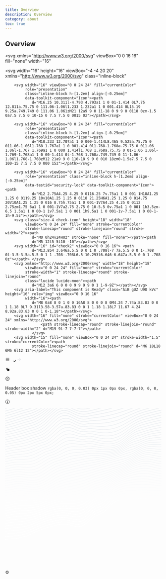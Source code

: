 ```yaml
---
title: Overview
description: Overview
category: about
toc: true
---
```


## Overview

<svg
  xmlns="http://www.w3.org/2000/svg"
  viewBox="0 0 16 16"
  fill="none"
  width="16"
>
  <path
    d="M1.5 3.5V14.5H12.5V10H14V15C14 15.5523 13.5523 16 13 16H1C0.447716 16 0 15.5523 0 15V3C0 2.44772 0.447715 2 1 2H6V3.5H1.5Z"
    fill="#FBFBFE"></path>
  <path
    d="M15.9217 1.17828L7.01473 10.0853L5.95407 9.02462L14.8611 0.117624L15.9217 1.17828Z"
    fill="#FBFBFE"></path>
  <path d="M7.5 0H16V1.5H7.5V0Z" fill="#FBFBFE"></path>
  <path
    d="M16 0L16 8.5L14.5 8.5L14.5 -6.55671e-08L16 0Z"
    fill="#FBFBFE"></path>
</svg>
    <svg
  width="16"
  height="16"
  viewBox="-4 -4 20 20"
  xmlns="http://www.w3.org/2000/svg"
  class="inline-block"
>
  <path
    d="M10.232 5.65c.357 0 .647.29.647.648v3.95c0 .966-.787 1.752-1.754 1.752H1.753A1.755 1.755 0 0 1 0 10.247V2.874c0-.967.786-1.753 1.753-1.753h3.95a.647.647 0 1 1 0 1.294h-3.95a.46.46 0 0 0-.46.46v7.372a.46.46 0 0 0 .46.459h7.372a.46.46 0 0 0 .46-.459v-3.95c0-.356.289-.646.647-.646zm1.72-5.27A.61.61 0 0 1 12 .615v3.693a.615.615 0 1 1-1.23 0V2.1L5.05 7.82a.614.614 0 0 1-.87 0 .615.615 0 0 1 0-.87L9.9 1.23H7.691a.615.615 0 1 1 0-1.23h3.693a.617.617 0 0 1 .568.38z"
    fill="#fff"
    fill-rule="evenodd"></path>
</svg>

        <svg width="16" viewBox="0 0 24 24" fill="currentColor"
             role="presentation"
             class="inline-block h-[1.2em] align-[-0.25em]"
             data-toolkit-component="Icon"><path
                d="M16.25 10.311l-4.793 4.793a1 1 0 01-1.414 0L7.75 12.811a.75.75 0 111.06-1.06l1.233 1.232a1 1 0 001.414 0L15.19 9.25a.749.749 0 111.06 1.061zM21 12a9 9 0 11-18 0 9 9 0 0118 0zm-1.5 0a7.5 7.5 0 10-15 0 7.5 7.5 0 0015 0z"></path></svg>

        <svg width="16" viewBox="0 0 24 24" fill="currentColor"
             role="presentation"
             class="inline-block h-[1.2em] align-[-0.25em]"
             data-toolkit-component="Icon"><path
                d="M10.233 12.707a1 1 0 000-1.414L8.465 9.525a.75.75 0 011.06-1.06l1.768 1.767a1 1 0 001.414 0l1.768-1.768a.75.75 0 011.06 1.06l-1.767 1.769a1 1 0 000 1.414l1.768 1.768a.75.75 0 01-1.06 1.06l-1.769-1.768a1 1 0 00-1.414 0l-1.768 1.768a.749.749 0 11-1.06-1.06l1.768-1.768zM12 21a9 9 0 110-18 9 9 0 010 18zm0-1.5a7.5 7.5 0 100-15 7.5 7.5 0 000 15z"></path></svg>

        <svg width="16" viewBox="0 0 24 24" fill="currentColor"
             role="presentation" class="inline-block h-[1.2em] align-[-0.25em]"
             data-testid="security-lock" data-toolkit-component="Icon"><path
                d="M12 2.75A4.25 4.25 0 0116.25 7v.75a1 1 0 001 1H18A1.25 1.25 0 0119.25 10v10A1.25 1.25 0 0118 21.25H6A1.25 1.25 0 014.75 20V10A1.25 1.25 0 016 8.75h.75a1 1 0 001-1V7A4.25 4.25 0 0112 2.75zm1.75 6a1 1 0 001-1V7a2.75 2.75 0 10-5.5 0v.75a1 1 0 001 1h3.5zm-6.5 1.5a1 1 0 00-1 1v7.5a1 1 0 001 1h9.5a1 1 0 001-1v-7.5a1 1 0 00-1-1h-9.5z"></path></svg>
        <svg class="size-4 check-icon" height="18" width="18"
             viewBox="0 0 24 24" fill="none" stroke="currentColor"
             stroke-linecap="round" stroke-linejoin="round" stroke-width="2"><path
                d="M0 0h24v24H0z" stroke="none" fill="none"></path><path
                d="M5 12l5 5l10 -10"></path></svg>
        <svg width="16" id="check2" viewBox="0 0 16 16"> <path
                d="M13.854 3.646a.5.5 0 0 1 0 .708l-7 7a.5.5 0 0 1-.708 0l-3.5-3.5a.5.5 0 1 1 .708-.708L6.5 10.293l6.646-6.647a.5.5 0 0 1 .708 0z"></path> </svg>
        <svg xmlns="http://www.w3.org/2000/svg" width="18" height="18"
             viewBox="0 0 24 24" fill="none" stroke="currentColor"
             stroke-width="1" stroke-linecap="round" stroke-linejoin="round"
             class="lucide lucide-moon"><path
                d="M12 3a6 6 0 0 0 9 9 9 9 0 1 1-9-9Z"></path></svg>
        <svg aria-label="This component is Ready" class="AiB gUZ U9O kVc" height="16" role="img" viewBox="0 0 16 16"
             width="16"><path
                d="M8 0a8 8 0 1 0 0 16A8 8 0 0 0 8 0M4.24 7.74a.83.83 0 0 1 1.18 0L7 9.31l3.58-3.57a.83.83 0 0 1 1.18 1.18L7 11.67 4.24 8.92a.83.83 0 0 1 0-1.18"></path></svg>
        <svg width="16" fill="none" stroke="currentColor" viewBox="0 0 24 24" xmlns="http://www.w3.org/2000/svg">
                    <path stroke-linecap="round" stroke-linejoin="round" stroke-width="2" d="M19 9l-7 7-7-7"></path>
                </svg>
        <svg width="15" fill="none" viewBox="0 0 24 24" stroke-width="1.5" stroke="currentColor"><path
                stroke-linecap="round" stroke-linejoin="round" d="M6 18L18 6M6 6l12 12"></path></svg>

<svg width="15" viewBox="0 0 24 24" fill="none" xmlns="http://www.w3.org/2000/svg">
  <path d="M4 6h16M4 12h16M4 18h16" stroke="currentColor" stroke-width="1.5" stroke-linecap="round"
        stroke-linejoin="round"></path>
</svg>

<svg aria-hidden="true" width="15" height="15">
  <path
    d="M9.307 12.248a.75.75 0 1 0-1.114 1.004l1.114-1.004ZM11 15.25l-.557.502a.75.75 0 0 0 1.15-.043L11 15.25Zm4.844-5.041a.75.75 0 0 0-1.188-.918l1.188.918Zm-7.651 3.043 2.25 2.5 1.114-1.004-2.25-2.5-1.114 1.004Zm3.4 2.457 4.25-5.5-1.187-.918-4.25 5.5 1.188.918Z"
    stroke-width="0"></path>
  <circle cx="12" cy="12" r="8.25" fill="none" stroke-width="1.5" stroke-linecap="round"
          stroke-linejoin="round"></circle>
</svg>

<svg viewBox="0 0 16 16" fill="none" xmlns="http://www.w3.org/2000/svg" width="15" height="15">
  <path class="icon-animated-arrow-right--chevron" d="M8 13L13 8L8 3" style="stroke:rgb(227, 228, 232)"
        stroke-width="1.5" stroke-linecap="square" stroke-linejoin="round"></path>
  <path class="icon-animated-arrow-right--stem" d="M12 8L2 8" style="stroke:rgb(227, 228, 232)"
        stroke-width="1.5"></path>
</svg>

<svg width="16" height="16" viewBox="0 0 24 24" fill="none" xmlns="http://www.w3.org/2000/svg"
     class="Base__Svg-sc-ta5t7f-0 icon-copy Code__CopyIcon-sc-1os4h85-8 hIeIUh">
  <path
    d="M12.3333 15H5.66667C4.74667 15 4 14.3797 4 13.6154V6.38462C4 5.62031 4.74667 5 5.66667 5H12.3333C13.2533 5 14 5.62031 14 6.38462V13.6154C14 14.3797 13.2533 15 12.3333 15Z"
    fill="url(#paint0_linear_0_1)" class="icon-copy-back"></path>
  <path
    d="M18.3333 19H11.6667C10.7467 19 10 18.3797 10 17.6154V10.3846C10 9.62031 10.7467 9 11.6667 9H18.3333C19.2533 9 20 9.62031 20 10.3846V17.6154C20 18.3797 19.2533 19 18.3333 19Z"
    fill="url(#paint1_linear_0_1)" class="icon-copy-front"></path>
  <path d="M9 12L11 14L15 10" stroke="var(--icon-mask-color)" class="icon-copy-check"></path>
  <defs>
    <linearGradient id="paint0_linear_0_1" x1="13.6381" y1="15.7076" x2="3.33767" y2="0.559534"
                    gradientUnits="userSpaceOnUse">
      <stop stop-color="var(--icon-base-color)" stop-opacity="0"></stop>
      <stop offset="1" stop-color="var(--icon-base-color)"></stop>
    </linearGradient>
    <linearGradient id="paint1_linear_0_1" x1="34.8461" y1="43.5709" x2="19.2654" y2="11.0714"
                    gradientUnits="userSpaceOnUse">
      <stop stop-color="var(--icon-base-color)" stop-opacity="0"></stop>
      <stop offset="1" stop-color="var(--icon-base-color)"></stop>
    </linearGradient>
  </defs>
</svg>

<svg width="15" height="15" viewBox="0 0 20 20" fill="none" xmlns="http://www.w3.org/2000/svg" class="Base__Svg-sc-ta5t7f-0 icon--stroke _transfer__CircleCheck-sc-1k9gyuz-2 emzxqQ"><path d="M10 17.5C14.1421 17.5 17.5 14.1421 17.5 10C17.5 5.85786 14.1421 2.5 10 2.5C5.85786 2.5 2.5 5.85786 2.5 10C2.5 14.1421 5.85786 17.5 10 17.5Z" stroke="currentColor" stroke-width="1.5" stroke-linecap="round" stroke-linejoin="round"></path><path d="M7.03662 10.2824L8.84245 12.0883L8.83079 12.0766L12.905 8.00244" stroke="currentColor" stroke-width="1.5" stroke-linecap="round" stroke-linejoin="round"></path></svg>

Header box shadow
`rgba(0, 0, 0, 0.03) 0px 1px 0px 0px, rgba(0, 0, 0, 0.05) 0px 2px 5px 0px;`

<svg width="15" height="15" viewBox="0 0 15 15" fill="none" xmlns="http://www.w3.org/2000/svg" aria-hidden="true" focusable="false"><path d="M7.49991 0.876892C3.84222 0.876892 0.877075 3.84204 0.877075 7.49972C0.877075 11.1574 3.84222 14.1226 7.49991 14.1226C11.1576 14.1226 14.1227 11.1574 14.1227 7.49972C14.1227 3.84204 11.1576 0.876892 7.49991 0.876892ZM1.82707 7.49972C1.82707 4.36671 4.36689 1.82689 7.49991 1.82689C10.6329 1.82689 13.1727 4.36671 13.1727 7.49972C13.1727 10.6327 10.6329 13.1726 7.49991 13.1726C4.36689 13.1726 1.82707 10.6327 1.82707 7.49972ZM8.24992 4.49999C8.24992 4.9142 7.91413 5.24999 7.49992 5.24999C7.08571 5.24999 6.74992 4.9142 6.74992 4.49999C6.74992 4.08577 7.08571 3.74999 7.49992 3.74999C7.91413 3.74999 8.24992 4.08577 8.24992 4.49999ZM6.00003 5.99999H6.50003H7.50003C7.77618 5.99999 8.00003 6.22384 8.00003 6.49999V9.99999H8.50003H9.00003V11H8.50003H7.50003H6.50003H6.00003V9.99999H6.50003H7.00003V6.99999H6.50003H6.00003V5.99999Z" fill="currentColor" fill-rule="evenodd" clip-rule="evenodd"></path></svg>

<svg xmlns="http://www.w3.org/2000/svg" fill="none" viewBox="0 0 500 500" ><g><path d="m666 247.288-2.836.733.001.001-6.789 1.849-6.778 1.949-.001-.001-6.774 2.057-6.771 2.161-6.768 2.257-.001-.001-6.764 2.335-.001-.001-13.537 4.755-.002.002-6.772 2.321-.006.003-6.776 2.208-.01.003-6.781 2.039-.014.004-6.79 1.822-.007.002-.008.002-6.798 1.58-.016.004-6.809 1.333-.013.002-6.817 1.109-.011.002-6.824.93-.006.001-6.827.827-6.821.818.001.001-6.824.919-.001-.001-6.79 1.128-6.788 1.451.001.001-6.802 1.531-.014.003-.014.003-6.818 1.081-.013.002-.015.001-6.833.649-.024.002-6.846.297h-.015l-6.854.079h-6.861l-6.851.028.001.001-6.854.117-.001-.001-6.841.218-.001-.001-6.837.303v.001l-13.688.691h-.004l-6.846.298-.005.001-6.849.217h-.007l-6.852.117h-.006l-6.858.027h-.004l-6.858-.036v-.001l-6.853-.025-6.837.081.001.001-6.828.33-6.795.743-6.759 1.344-6.735 2.129-6.688 3.058-6.662 4.076-6.645 5.066-6.621 5.862-6.612 6.296-.001.002-6.626 6.247-.009.008-.009.007-6.646 5.669-.018.016-.018.012-6.686 4.639-.029.021-.032.015-6.738 3.263-.03.015-.032.01-6.743 2.118-6.676 3.269-6.648 4.509-6.642 5.366-6.633 5.737-.004.004-6.649 5.617-.01.009-.011.008-6.672 5.004-.02.015-.022.012-6.71 3.963-.032.02-.035.013-6.76 2.632-.042.017-.045.008-6.813 1.196-.043.008-.045-.001-6.861-.125h-.035l-.033-.006-6.9-1.153-.019-.002-.018-.005-6.923-1.761-.008-.002-6.923-1.901-6.891-1.626-6.851-1.046-6.819-.32-6.809.409-6.775 1.015-6.792 1.444-.001-.001-6.78 1.658.001.001-6.795 1.692.001.001-6.794 1.713.001.001-6.791 1.721.001.001-6.781 1.772-6.784 1.954-6.754 2.203-6.754 2.5-6.739 2.766-6.732 2.965.001.001-6.742 3.092v-.001L85.998 400l-.005.002-6.746 3.023-.01.004-6.752 2.83-.008.003-.008.004-6.763 2.542-.01.004-.01.003-6.777 2.186-.023.007-6.791 1.795-.012.003-.013.002-6.804 1.411-.011.003-.012.001-6.817 1.071-.009.002h-.009l-6.827.801-.013.001-6.834.618-.006.001v-.001l-13.676 1.048-.001-.001-6.823.588.001.001-4.23.44v-.924l4.135-.43.008-.001.04.458-.04-.458 6.836-.589h.003l13.67-1.047 6.823-.616 6.81-.799 6.802-1.068 6.774-1.404 6.778-1.791 6.749-2.177 6.76-2.54 6.725-2.819 6.741-3.021 6.742-3.11h.001l6.743-3.092.006-.003 6.748-2.973.01-.005 6.754-2.771.008-.003.007-.003 6.765-2.503.008-.003.009-.003 6.775-2.211.007-.002.008-.003 6.785-1.954.011-.003 6.792-1.775.004-.001 6.793-1.722v-.001l6.794-1.713h.002l6.795-1.695h.002l6.795-1.662.013-.004 6.804-1.444.014-.003.013-.002 6.82-1.023.02-.002.02-.001 6.842-.411.025-.001.024.001 6.87.323.024.001.024.003 6.896 1.053.018.003.018.004 6.918 1.632.008.002.008.002 6.928 1.902h-.001l6.896 1.754 6.843 1.143 6.788.124 6.725-1.183 6.685-2.601 6.656-3.932 6.634-4.975 6.644-5.613 6.641-5.743.012-.01 6.658-5.378.014-.013.017-.01 6.689-4.538.027-.018.028-.015 6.736-3.296.031-.016.033-.01 6.742-2.119 6.678-3.234 6.639-4.608 6.616-5.642 6.621-6.242 6.622-6.305.012-.012 6.639-5.876.026-.021 6.669-5.085.019-.014.02-.013 6.705-4.102.023-.015.026-.012 6.744-3.083.025-.011.028-.009 6.776-2.143.024-.008.025-.004 6.808-1.354.02-.004.019-.003 6.829-.747.028-.002 6.846-.332h.016l6.854-.082h.007l6.859.026h.001l6.855.034 6.85-.025 6.846-.117 6.843-.217 6.843-.298 13.69-.692h.003l6.845-.303h.006l6.849-.218h.007l6.853-.116.006-.001 6.856-.028h6.854l6.84-.079 6.841-.297 6.805-.647 6.79-1.077 6.781-1.526.004-.001 6.803-1.455.022-.004 6.814-1.131.014-.003 6.824-.919.007-.001 6.826-.819 6.826-.827 6.817-.929 6.803-1.107 6.779-1.327 6.798-1.58 6.769-1.819 6.764-2.033 6.776-2.208 6.765-2.319 13.536-4.754.002-.001 6.769-2.336.005-.002 6.775-2.258.004-.002L642.55 253l.006-.002.133.44-.132-.44 6.78-2.059.007-.001 6.785-1.952.006-.001 6.789-1.849.006-.001 3.07-.795zm0-7.876-3.13.804-.001-.001-6.778 1.832.001.001-6.78 1.938.001.001-6.775 2.047.001.001-6.772 2.158.001.001-6.774 2.267-.001-.001-6.762 2.347.001.001-6.768 2.402.001.001-6.768 2.414-.003.001-6.77 2.369-.006.002-6.772 2.266-.01.003-.136-.439.135.439-6.78 2.097-.013.005v-.001l-6.787 1.879-.008.003-.008.002-6.797 1.625-.008.002-.008.001-6.807 1.364-.008.002-.009.001-6.815 1.118-.013.002-6.823.921-.009.001-6.828.793h-.001l-6.829.766-.001-.001-6.815.845-6.801 1.048-6.794 1.375-.001-.001-6.786 1.561-.015.003-.016.003-6.816 1.102-.016.003-.015.001-6.833.631-.013.002h-.014l-6.848.239h-.018l-6.858-.017h-.007l-13.719-.252v.001l-6.856-.05-6.852.049-.001-.001-6.843.135.001.001-6.849.191.001.001-6.85.21h-.001l-6.851.187h-.003l-6.853.136h-.004l-6.854.075h-.004l-6.857.019h-.001l-6.854.001.001.001-6.847.051.001.001-6.843.2-6.812.478-6.786.915-6.756 1.521-6.728 2.297-6.685 3.206-6.664 4.192-6.637 5.141-6.612 5.902-6.622 6.343-.001.002-6.625 6.279-.018.016-6.645 5.698-.018.015-.019.012-6.685 4.659-.029.021-.033.016-6.735 3.274-.03.015-.032.01-6.75 2.124-6.672 3.278-6.646 4.529-6.64 5.392-6.631 5.765-.004.004-6.649 5.65-.009.008-.01.008-6.67 5.047-.021.015-.02.012-6.709 4.025-.031.018-.034.014-6.756 2.716-.041.016-.044.009-6.809 1.306-.043.008h-.044l-6.858-.004h-.033l-.035-.005-6.894-1.031-.021-.003-.018-.004-6.919-1.659-.012-.003-6.926-1.842v-.001l-6.882-1.615-6.866-1.103-6.835-.427-6.804.262-6.792.853-6.773 1.28.001.001-6.8 1.546-.001-.001-6.788 1.663-6.787 1.716.001.001-6.791 1.782-6.779 1.902-.001-.001-6.751 2.097-6.757 2.353.001.001-6.748 2.616.001.001-6.752 2.844-.001-.001-6.735 2.987v.001l-6.743 3.053-.001.001-6.746 3.022-.007.003-6.75 2.893-.013.005-6.759 2.666-.017.006-6.77 2.357-.01.004-.011.002-6.784 1.992-.011.003-.013.003-6.797 1.61-.012.003-.011.002-6.81 1.249-.012.002-.01.001-6.822.94-.015.002-6.831.707-.01.001-6.836.562h-.004l-6.838.506.001.001-6.832.534.001.001-6.834.626-3.912.439v-.924l3.818-.429.01-.001 6.834-.626h.006l6.838-.535h.002l6.838-.508 6.833-.562 6.815-.706 6.795-.935 6.797-1.247 6.787-1.607 6.747-1.981 6.76-2.353 6.73-2.654 6.75-2.893 6.739-3.019 6.742-3.053.004-.002 6.746-2.99.008-.004 6.752-2.844.011-.005 6.76-2.623.016-.006 6.769-2.358.016-.006 6.778-2.104.013-.003 6.786-1.904.008-.003 6.791-1.781.004-.001 6.794-1.72h.004l6.795-1.664.007-.002 6.801-1.546.016-.003 6.809-1.289.014-.002.015-.001 6.826-.857.019-.002.02-.001 6.847-.263h.046l6.874.431.022.001.022.004 6.898 1.106.016.003.016.004 6.917 1.624.014.003 6.915 1.839 6.896 1.653 6.845 1.025 6.777.003 6.727-1.289 6.684-2.689 6.649-3.988 6.643-5.027 6.638-5.64 6.639-5.772.006-.005.007-.005 6.656-5.405.015-.011.016-.011 6.688-4.559.027-.018.029-.014 6.736-3.308.031-.015.033-.011 6.743-2.123 6.672-3.243 6.643-4.629 6.626-5.681 6.608-6.264 6.62-6.342.006-.005.006-.006 6.637-5.925.012-.01.013-.01 6.666-5.163.018-.014.019-.012 6.701-4.215.023-.015.023-.011 6.738-3.231.025-.012.025-.009 6.771-2.311.023-.008.025-.006 6.8-1.531.02-.004.02-.003 6.824-.92.013-.002.015-.001 6.84-.48h.009l.009-.001 6.85-.201h.01l6.856-.052h.003l6.857-.002 6.851-.019 6.852-.075 6.848-.136 6.85-.187 6.849-.21 6.851-.192.003-.001 6.854-.135h.005l6.855-.048h.007l6.859.049h.005l13.724.251h-.001l6.836.017 6.838-.238 6.801-.628 6.787-1.099 6.784-1.557.011-.003 6.808-1.377.01-.002.01-.002 6.819-1.05.013-.002 6.826-.846.005-.001 6.828-.765 6.816-.792 6.821-.921 6.802-1.116 6.797-1.361 6.763-1.618 6.789-1.879 6.757-2.09 6.773-2.265 6.764-2.367 6.765-2.414h.001l6.768-2.404.003-.001 6.77-2.35.005-.001 6.773-2.267.006-.002 6.778-2.161.007-.002 6.781-2.05.006-.002 6.785-1.941.007-.002 6.79-1.835.006-.002 3.358-.862zm0-7.876-3.421.875-.001-.001-6.782 1.825-6.779 1.933-6.769 2.043.001.001-6.771 2.159.001.001-6.773 2.275-.001-.001-6.764 2.369-.001-.001-6.762 2.431-.001-.001-6.765 2.453-.002.001-6.767 2.419-.005.002-6.772 2.323-.01.003-6.777 2.159-.014.004-6.785 1.936-.008.003-.007.002-6.797 1.672-.018.004-6.804 1.388-.018.004-6.816 1.121-.014.002-6.824.898-.01.002-6.83.75h-.004l-6.831.698-.001-.001-6.823.771-6.787.967.001.001-6.809 1.311-6.782 1.562-.015.004-.016.002-6.816 1.102-.018.003-.016.002-6.835.584-.015.001h-.014l-6.852.15h-.02l-6.863-.142-.01-.001-6.866-.279h-.001l-6.868-.292v-.001l-6.854-.225v.001l-6.863-.124v-.001l-6.847-.023-6.852.053.001.001-6.854.097v.001l-6.852.108h-.001l-6.855.097-6.855.075h-.001l-6.853.064.001.001-6.849.091.001.001-6.84.182.001.001-6.843.367-6.799.672-6.778 1.12-6.757 1.723-6.717 2.475-6.684 3.349-6.657 4.286-6.639 5.184-6.626 5.92-6.611 6.318-.002.002-6.625 6.26-.008.008-.009.008-6.647 5.685-.018.015-.019.013-6.684 4.648-.029.021-.034.015-6.735 3.268-.03.015-.032.01-6.75 2.123-6.673 3.272-6.638 4.512-6.648 5.383-6.632 5.75-.004.004-6.649 5.636-.009.009-.01.008-6.672 5.044-.019.013-.02.013-6.707 4.051-.03.018-.033.014-6.753 2.778-.041.017-.042.009-6.804 1.408-.042.009h-.043l-6.853.13-.034.001-.033-.004-6.89-.883-.02-.003-.02-.005-6.913-1.516-.013-.002-6.912-1.73v.001l-6.895-1.559-6.877-1.099-6.826-.48-6.816.162-6.791.732-6.8 1.166-.001-.001-6.784 1.449-.001-.001-6.779 1.62.001.001-6.786 1.734.001.001-6.789 1.854-6.76 2.009-6.774 2.231-6.747 2.467-6.749 2.702-6.739 2.869.001.001-6.747 2.965.001.001-6.747 2.976-.005.002-6.75 2.897-.009.004-6.755 2.725-.008.003-.007.003-6.766 2.469-.01.004-.01.003-6.777 2.144-.011.004-.011.003-6.791 1.782-.012.003-.01.003-6.805 1.421-.022.003-6.816 1.091-.009.002-.009.001-6.827.826-.012.002-6.834.639-.006.001-6.837.539h-.002l-6.835.522v.001l-6.834.581-.001-.001-6.814.696.001.001L0 401.5v-.926l3.499-.437.01-.002 6.832-.697.008-.001 6.836-.582h.004l6.836-.523 6.837-.539 6.815-.637 6.827-.827 6.79-1.088 6.792-1.418 6.75-1.773 6.769-2.141 6.753-2.465 6.742-2.718 6.74-2.894 6.743-2.975h.001l6.747-2.965.005-.002 6.751-2.876.009-.004 6.757-2.704.012-.005.158.431-.157-.431 6.766-2.475.007-.003.007-.002 6.775-2.231.013-.004 6.782-2.016.01-.003 6.789-1.854.006-.002 6.793-1.736.007-.002 6.798-1.624.011-.003 6.803-1.452.008-.002.01-.001 6.814-1.168.014-.003.014-.001 6.83-.736.02-.002.018-.001 6.853-.162.021-.001.022.002 6.875.484.02.002.02.003 6.898 1.102.015.003.013.003 6.915 1.563.011.001 6.907 1.728h.001l6.894 1.512 6.834.876 6.78-.129 6.722-1.391 6.679-2.748 6.652-4.018 6.657-5.033 6.624-5.616 6.645-5.76.006-.005.005-.004 6.659-5.392.014-.012.016-.01 6.688-4.546.027-.019.029-.015 6.735-3.302.032-.016.033-.01 6.747-2.123 6.668-3.234 6.643-4.619 6.617-5.659 6.617-6.253 6.623-6.328.012-.01 6.636-5.929.012-.011.012-.008 6.665-5.208.016-.013.018-.011 6.697-4.311.021-.013.022-.012 6.733-3.372.023-.011.024-.008 6.764-2.493.022-.008.023-.006 6.794-1.733.02-.005.018-.003 6.816-1.127.029-.003 6.832-.675.011-.001h.009l6.845-.368.012-.001 6.851-.183h.006l6.855-.092h.001l6.853-.065 6.854-.076 6.853-.096 6.853-.109h.001l6.854-.097h.003l6.855-.054h.005l6.858.023h.007l6.862.124h.007l6.865.226h.005l6.868.292h-.001l6.857.28h.001l6.852.141 6.835-.149 6.793-.581 6.79-1.097 6.783-1.563.008-.001.009-.001 6.809-1.312.021-.004 6.821-.974.014-.001 6.829-.77.005-.001 6.831-.698 6.817-.748 6.824-.899 6.789-1.117 6.789-1.385 6.772-1.666 6.772-1.933 6.768-2.156 6.772-2.322 6.761-2.417 6.765-2.452h.001l6.767-2.433.004-.001 6.77-2.369.005-.002 6.774-2.274.005-.002 6.778-2.163.007-.003 6.781-2.048.007-.002 6.786-1.933.007-.002 6.789-1.827.005-.001 3.648-.933zm0-7.876-3.71.948-.001-.001-6.782 1.821-.001-.001-6.778 1.928-6.769 2.043.001.001-6.772 2.168.001.001-6.772 2.287-.001-.001-6.762 2.39-.001-.001-6.759 2.461.001.001-6.766 2.495h-.001l-6.766 2.469-.006.002-6.768 2.38-.01.004-6.774 2.218-.014.004-6.783 1.995-.008.003-.009.002-6.794 1.718-.009.003-.01.002-6.805 1.414-.01.002-.009.001-6.815 1.12-.009.001-.008.001-6.826.867-.011.002-6.831.693-.004.001-6.834.625-.001-.001-6.827.687-.001-.001-6.803.893-6.782 1.248-6.792 1.558-.016.004-.016.002-6.817 1.076-.019.003-.018.002-6.838.513-.016.001h-.016l-6.856.036h-.022l-6.869-.292-.011-.001-6.874-.455h-.001l-6.875-.478v-.001l-6.868-.409v-.001l-6.852-.293v.001l-6.864-.172v-.001l-6.853-.063-6.85.016-.001-.001-6.85.068.001.001-6.853.1.001.001-6.852.125-.001-.001-6.845.162.001.001-6.847.236-.001-.001-6.827.365-6.811.581-6.807.905-6.77 1.351-6.751 1.939-6.712 2.654-6.684 3.478-6.664 4.357-6.633 5.188-6.631 5.883-.001-.001-6.615 6.253-.001.001-6.628 6.195-.008.008-.009.007-6.648 5.626-.018.016-.019.012-6.686 4.606-.029.02-.033.016-6.736 3.246-.03.014-.032.011-6.748 2.116-6.669 3.247-6.65 4.477-6.647 5.328-6.634 5.692-.004.003-.296-.352.295.352-6.65 5.576-.02.016-6.672 4.999-.018.013-.021.012-6.708 4.041-.028.018-.031.013-6.753 2.818-.038.015-.04.009-6.801 1.504-.04.009-.041.002-6.847.274-.033.001-.032-.003-6.884-.71-.021-.003-.02-.004-6.906-1.338h-.008l-.007-.002-6.907-1.574v.001l-6.894-1.445-6.873-1.042-6.826-.483-6.823.111-6.807.652-6.778 1.076.001.001-6.798 1.387-6.784 1.595.001.001-6.792 1.761-.001-.001-6.765 1.916.001.001-6.778 2.114-.001-.001-6.75 2.326-6.747 2.556.001.001-6.756 2.751-6.744 2.866-6.748 2.904-.002.001-6.752 2.86-.007.002-6.756 2.737-.012.005v-.001l-6.763 2.529-.007.003-.01.003-6.773 2.248-.02.006-6.786 1.916-.022.006-6.8 1.563-.01.003-.011.002-6.812 1.231-.008.002-.01.002-6.822.945-.014.002-6.831.73-.009.001-6.835.598h-.003l-6.837.545.001.001-6.836.571v-.001l-6.817.659-6.818.797v.001L0 393.053v-.927l3.178-.45.011-.002 6.828-.799.01-.001 6.831-.66h.007l6.836-.571h.002l6.833-.546 6.826-.597 6.83-.73 6.798-.943 6.804-1.23 6.769-1.558 6.754-1.907 6.765-2.245 6.744-2.521 6.75-2.733 6.751-2.86 6.747-2.904.002-.001 6.751-2.869.006-.002 6.756-2.751.011-.005 6.762-2.56.013-.005 6.771-2.334.013-.004 6.779-2.114.011-.004 6.786-1.922.01-.003 6.792-1.761.01-.002 6.799-1.599.012-.003 6.807-1.389.02-.004 6.816-1.083.015-.002.013-.001 6.833-.654.019-.002h.017l6.854-.113h.019l.021.001 6.876.487.019.001.017.003 6.897 1.046.012.002.013.003 6.911 1.448.007.001 6.912 1.573 6.876 1.332 6.831.704 6.775-.271 6.719-1.487 6.682-2.787 6.66-4.011 6.647-4.981 6.639-5.566 6.643-5.698.011-.009 6.66-5.337.014-.012.016-.011 6.691-4.506.027-.018.028-.014 6.735-3.279.032-.015.032-.01 6.748-2.119 6.679-3.217 6.637-4.574 6.611-5.592 6.628-6.196 6.624-6.259.009-.009 6.64-5.891.021-.018 6.666-5.211.015-.013.016-.01 6.695-4.378.02-.012.019-.01 6.728-3.501.02-.011.023-.009 6.758-2.673.021-.008.021-.006 6.786-1.949.018-.004.019-.004 6.806-1.361.015-.003.015-.002 6.823-.905.011-.002.01-.001 6.836-.583h.008l.007-.001 6.844-.366h.008l6.849-.236h.005l6.852-.163h.003l6.851-.125h.002l6.854-.1h.001l6.856-.069h.004l6.855-.015h.006l6.86.064h.007l6.864.172h.008l6.869.294h.006l6.873.41h.004l6.875.479h-.001l6.862.454h.001l6.866.291 6.816-.035 6.803-.511 6.799-1.073 6.773-1.554.01-.002.011-.002 6.81-1.253.024-.003 6.824-.895.014-.002 6.832-.687h.004l6.834-.625 6.815-.692 6.809-.864 6.815-1.12 6.767-1.407 6.794-1.717 6.753-1.987 6.765-2.215 6.769-2.38 6.76-2.467 6.764-2.495h.002l6.767-2.463.004-.002 6.768-2.391.007-.002 6.772-2.287.006-.003 6.778-2.171.007-.002 6.782-2.047.007-.002 6.786-1.931.007-.002 6.789-1.82.004-.002 3.938-1.006zm0-7.873-3.995 1.022.001.001-6.783 1.815.001.001-6.786 1.931-6.767 2.048.001.001-6.771 2.177.001.001-6.766 2.302.001.001-6.765 2.412.001.001-6.765 2.496-.001-.001-6.759 2.538h-.001l-6.764 2.521-.005.001-6.767 2.435-.009.003-6.773 2.279-.013.004-6.782 2.051-.008.003-.009.002-6.792 1.765-.01.002-.011.003-6.803 1.438-.011.002-.01.002-6.816 1.115-.01.002-.009.001-6.826.832-.014.001-6.834.627-.006.001-6.837.541-.001-.001-6.831.597v-.001l-6.802.812-6.794 1.2-6.78 1.544-.017.004-.017.003-6.82 1.033-.02.003-.02.001-6.841.423-.017.001h-.018l-6.861-.1-.012-.001h-.013l-6.875-.464h-.011v-.001l-6.881-.645h-.002l-6.882-.676-6.875-.594v-.001l-6.855-.459v.001l-6.869-.306v-.001l-6.853-.156v-.001l-6.85-.03v-.001l-6.844.068.001.001-6.847.151.001.001-6.844.227.001.001-6.839.312.001.001-6.841.429-6.823.595-6.797.832-6.798 1.164-6.765 1.601-6.743 2.158-6.707 2.824-6.687 3.584-6.655 4.385-6.645 5.161-6.625 5.788.001.001-6.63 6.147-.002.002-6.633 6.079-.007.008-.009.007-6.652 5.529-.017.015-.019.012-6.689 4.533-.028.019-.032.016-6.739 3.208-.029.014-.032.009-6.746 2.107-6.675 3.209-6.647 4.405-6.645 5.23.001.001-6.651 5.597-.004.003-6.654 5.474-.01.008-.01.007-6.674 4.915-.018.013-.019.012-6.71 3.998-.028.016-.03.012-6.752 2.837-.035.015-.038.009-6.798 1.591-.037.009-.039.002-6.842.423-.031.002-.032-.002-6.876-.518-.02-.001-.02-.002-6.899-1.128-.008-.002-.008-.001-6.909-1.378v-.001l-6.899-1.286v-.001l-6.858-.936-6.833-.435-6.822.106-6.795.612-6.791 1.031.001.001-6.793 1.348.001.001-6.787 1.588.001.001-6.779 1.79.001.001-6.779 1.984-6.757 2.194.001.001-6.768 2.417-.001-.001-6.74 2.611.001.001-6.753 2.762.001.001-6.752 2.828h-.001l-6.754 2.808-.005.002-6.757 2.715-.009.004v-.001l-6.762 2.549-.007.002-.007.003-6.772 2.309-.018.005-6.783 2.008-.01.003-.01.003-6.796 1.674-.01.003-.01.002-6.808 1.345-.01.001-.01.001-6.818 1.049-.015.002-6.827.813-.011.001-6.833.656-.005.001-13.668 1.158.001.001-6.833.65-.001-.001-6.81.764v.001l-6.823.924-2.992.481v-.929l2.857-.46.012-.002 6.823-.924.01-.002 6.83-.767.007-.001 6.833-.648.005-.001 13.667-1.159 6.823-.656 6.813-.811 6.795-1.044 6.805-1.345 6.758-1.664 6.783-2.007 6.746-2.301 6.757-2.546 6.747-2.711 6.748-2.806 6.752-2.828.003-.001 6.756-2.764.008-.003 6.76-2.62.011-.003 6.768-2.417.013-.005 6.776-2.199.013-.003 6.783-1.989.013-.003 6.79-1.794.011-.004 6.8-1.591.007-.002.008-.001 6.807-1.354.01-.002.011-.001 6.818-1.036.014-.002.015-.002 6.834-.614.016-.002h.017l6.854-.108h.019l.017.001 6.873.439.017.001.017.002 6.891.941.012.001.011.002 6.905 1.288.005.001 6.898 1.375 6.873 1.125 6.829.513 6.772-.419 6.718-1.572 6.693-2.813 6.657-3.966 6.643-4.891 6.65-5.47 6.647-5.594.012-.01 6.663-5.244.014-.012.016-.011 6.693-4.435.026-.018.029-.014 6.736-3.24.031-.015.032-.009 6.746-2.108 6.684-3.182 6.638-4.498 6.627-5.509 6.622-6.07 6.628-6.146.01-.009.303.346-.302-.346 6.641-5.803.01-.009.011-.009 6.666-5.179.014-.011.015-.009 6.693-4.409.017-.012.019-.01 6.723-3.604.02-.011.019-.008 6.752-2.842.019-.009.019-.005 6.778-2.168.016-.005.018-.005 6.798-1.609.014-.003.014-.002 6.814-1.167.01-.002.012-.001 6.825-.835.009-.001.008-.001 6.836-.596.011-.001 6.84-.43h.008l6.846-.314h.005l6.849-.228h.005l6.852-.152h.006l6.855-.069h.007l6.857.032h.009l6.863.157h.01l6.868.306.011.001 6.874.46.009.001 6.88.594.006.001 6.882.676h-.001l6.872.644 6.859.462 6.819.1 6.82-.422 6.772-1.025 6.788-1.546.012-.002.011-.002 6.812-1.202.013-.003.013-.001 6.827-.815.008-.001h.006l6.835-.596.004-.001 6.838-.541 6.815-.625 6.823-.832 6.787-1.11 6.787-1.436 6.771-1.759 6.76-2.044 6.762-2.275 6.764-2.434 6.763-2.519 6.763-2.538.002-.001 6.766-2.496.005-.001 6.767-2.415.007-.002 6.771-2.306.008-.002 6.777-2.181.007-.002 6.782-2.053.007-.003 6.785-1.931.007-.002 6.79-1.817.004-.002L666 214.84zm0-7.871-4.282 1.096.001.001-6.79 1.821-6.773 1.932.001.001-6.774 2.059.001.001-6.77 2.193.001.001-6.77 2.324-.001-.001-6.755 2.436.001.001-6.762 2.53.001.001-6.762 2.579-.001.001-6.761 2.568-.005.002-6.765 2.49-.009.003-6.771 2.337-.007.002-.007.003-6.778 2.102-.01.003-.009.002-6.79 1.806-.01.003-.011.002-6.804 1.462-.012.003-.01.002-6.817 1.107-.011.002-.009.001-6.828.795-.016.002-6.836.558-.007.001-6.842.453-.001-.001-6.819.5.001.001-6.817.731-6.789 1.147-6.787 1.533-.018.004-.018.003-6.821.982-.022.003-.022.001-6.846.318-.018.001h-.02l-6.866-.25-.014-.001-.012-.001-6.882-.649-.013-.001-6.888-.849h-.002l-6.883-.874v.001l-6.887-.781h-.001l-6.861-.612-6.866-.415v-.001l-6.853-.221v-.001l-6.84-.041-6.842.114.001.001-6.847.253-.001-.001-6.825.379v.001l-6.835.515-6.814.666.001.001-6.825.862-.001-.001-6.789 1.112-6.771 1.436-6.772 1.854-6.739 2.366-6.712 2.975-6.684 3.657-6.67 4.393-6.647 5.093-6.619 5.65.001.001-6.637 5.989-.002.001-6.637 5.919-.008.008-.008.007-6.659 5.391-.016.014-.019.012-6.693 4.433-.028.018-.031.015-6.74 3.155-.028.014-.031.008-6.749 2.093-6.678 3.157-6.66 4.316-6.641 5.098.001.001-6.656 5.455-.004.003-6.659 5.332-.01.007-.01.007-6.68 4.795-.017.013-.019.011-6.712 3.924-.026.016-.027.012-6.752 2.836-.034.013-.035.009-6.795 1.667-.035.009-.036.003-6.837.573-.03.002-.029-.001-6.869-.311-.018-.001-.02-.002-6.89-.895-.009-.001-.008-.001-6.896-1.148v.001l-6.878-1.085-6.88-.791-6.838-.344-6.816.149-6.798.617-6.804 1.018-6.792 1.346-6.782 1.603-6.768 1.829-6.762 2.05-6.772 2.274-.001-.001-6.752 2.477-.001-.001-6.745 2.646.001.001-6.756 2.748-.001-.001-6.753 2.758-.004.001-6.759 2.683-.006.003-6.764 2.545-.012.004-6.77 2.337-.008.003-.009.003-6.78 2.067-.019.006-6.793 1.754-.01.002-.01.003-6.804 1.432-.02.004-6.815 1.128-.009.001-.008.001-6.825.877-.011.002-6.831.7h-.006l-6.836.604H36.8l-6.835.587-.001-.001-6.83.639v-.001l-6.813.748.001.001-6.814.894v.001l-6.81 1.063-2.699.493v-.933l2.54-.463.01-.002 6.818-1.065.01-.002 6.825-.897.01-.001 6.83-.75.007-.001 6.834-.638h.003l6.835-.587 6.835-.604 6.825-.699 6.796-.873 6.81-1.128 6.781-1.429 6.782-1.75 6.747-2.059 6.768-2.335 6.751-2.541 6.751-2.68 6.751-2.755v-.001l6.755-2.747.006-.003 6.76-2.65.01-.004 6.764-2.482.012-.003 6.773-2.273.013-.005 6.781-2.054.014-.004 6.789-1.836.014-.004 6.798-1.607.008-.002.008-.002 6.808-1.346.01-.002.01-.002 6.821-1.023.012-.002.014-.001 6.834-.619.016-.001h.015l6.853-.15h.033l6.869.347.029.002 6.888.791.01.001.009.002 6.897 1.087.004.001 6.899 1.148h-.001l6.862.889 6.813.308 6.773-.566 6.724-1.651 6.686-2.807 6.678-3.905 6.645-4.771 6.653-5.325 6.652-5.452.005-.004.006-.005 6.667-5.119.014-.011.016-.01 6.697-4.34.026-.016.027-.013 6.739-3.187.029-.013.032-.01 6.745-2.093 6.686-3.13 6.644-4.399 6.642-5.378 6.619-5.903 6.636-5.989.009-.008 6.648-5.675.008-.008.01-.008 6.668-5.106.013-.011.013-.009 6.695-4.408.015-.01.017-.009 6.721-3.678.017-.009.018-.008 6.745-2.989.018-.007.016-.006 6.771-2.377.014-.005.016-.004 6.788-1.859.013-.004.013-.002 6.804-1.443.022-.004 6.815-1.116.009-.001.008-.001 6.825-.862.013-.002 6.833-.668.01-.001 6.838-.516.009-.001 6.843-.38h.009l6.847-.253h.01l6.852-.115h.011l6.86.042h.011l6.867.222.012.001 6.872.416.013.001 6.88.614.012.001 6.886.781h.006l6.889.874h-.001l6.875.847h.001l6.863.647 6.837.249 6.813-.318 6.776-.976 6.781-1.531.013-.003.012-.002 6.814-1.151.014-.002.013-.001 6.831-.733.016-.002 6.838-.502h.003l6.842-.453 6.828-.558 6.803-.792 6.802-1.107 6.768-1.454 6.764-1.798 6.782-2.103 6.748-2.329 6.764-2.49 6.758-2.567 6.762-2.58.003-.001 6.763-2.531.004-.002 6.768-2.44.007-.003 6.77-2.325.008-.002 6.776-2.196.007-.003 6.782-2.062.007-.002 6.787-1.938.006-.002 6.79-1.821.005-.001 4.515-1.155zm0-7.864-4.571 1.168.001.001-6.784 1.826.001.001-6.778 1.944.001.001-6.78 2.078-6.76 2.209.001.001-6.771 2.347-6.754 2.465.001.001-6.761 2.562.001.001-13.52 5.236-.004.001-6.763 2.542-.009.003-6.769 2.388-.006.002-.007.003-6.779 2.151-.008.003-.01.003-6.789 1.842-.012.003-.011.003-6.801 1.48-.013.003-.013.002-6.816 1.099-.024.004-6.828.753-.009.001h-.008l-6.84.49-.008.001-6.842.36.001.001-6.828.406.001.001-6.818.652-6.782 1.099-6.794 1.521-.018.005-.02.002-6.823.924-.023.004h-.025l-6.848.209h-.041l-6.873-.406-.015-.001-.014-.001-6.887-.835-.015-.002-6.896-1.05h-.002l-6.888-1.075v.001l-6.894-.954v-.001l-6.855-.746v.001l-6.866-.503-6.86-.249v-.001l-6.828-.009-6.837.204.001.001-6.831.398.001.001-6.836.58-.001-.001-6.805.754.001.001-6.823.943-.001-.001-6.786 1.15-6.803 1.408-6.751 1.708.001.001-6.757 2.092-6.732 2.55-6.726 3.098-6.693 3.705-6.659 4.347-6.653 4.981-6.639 5.494.001.001-6.643 5.789-.002.002-6.646 5.718-.008.007-.009.007-6.664 5.218-.016.012-.018.012-6.697 4.309-.028.018-.029.013-6.743 3.09-.027.013-.03.008-6.751 2.074-6.687 3.094-6.655 4.19-6.663 4.952-6.652 5.266-.004.004-6.666 5.158-.009.006-.009.007-6.687 4.642-.016.012-.018.01-6.715 3.827-.025.014-.026.011-6.753 2.812-.031.014-.032.008-6.793 1.732-.032.008-.033.004-6.831.723-.028.003h-.027l-6.861-.097h-.018l-.019-.002-6.88-.644-.016-.002-6.891-.889v-.001l-6.874-.854-6.874-.6-6.826-.211-6.82.231-6.803.663-6.804 1.044-6.781 1.366-6.783 1.639-6.777 1.89-.001-.001-6.751 2.113.001.001-6.77 2.341-6.754 2.526-6.751 2.658-6.755 2.706-.003.001-6.758 2.659-.006.002-6.764 2.535-.01.004-6.771 2.35-.007.003-.007.002-6.78 2.109-.008.003-.009.001-6.79 1.816-.01.002-.01.003-6.802 1.497-.02.004-6.813 1.188-.008.002-.009.001-6.823.924-.014.002-6.83.724-.008.001-6.835.606-.002.001-6.834.572.002.001-6.835.618-.001-.001-6.823.722v-.001l-6.805.866v.001l-6.813 1.04-6.795 1.215.001.001-2.408.492v-.937l2.224-.455.011-.002 6.812-1.219.012-.002 6.819-1.041.01-.002 6.826-.869.01-.001 6.83-.721.008-.001 6.833-.617.003-.001 6.836-.574 6.833-.606 6.823-.724 6.806-.922 6.786-1.185 6.787-1.494 6.765-1.807 6.77-2.106 6.76-2.346 6.748-2.53 6.754-2.657 6.757-2.707.003-.001 6.759-2.66.008-.003 6.763-2.53.011-.004 6.771-2.341.012-.004 6.78-2.122.013-.004 6.787-1.892.008-.002.007-.001 6.798-1.644.008-.002.009-.002 6.806-1.37.01-.002.011-.002 6.819-1.046.013-.002.011-.001 6.832-.666.015-.002h.015l6.849-.232h.03l6.865.212.025.002 6.88.601.009.001.008.001 6.889.856h.002l6.875.887 6.862.643 6.818.095 6.769-.717 6.723-1.714 6.697-2.789 6.675-3.804 6.67-4.631 6.648-5.142 6.657-5.273.012-.008 6.673-4.959.014-.011.015-.01 6.701-4.218.024-.015.028-.013 6.742-3.12.028-.013.03-.009 6.75-2.074 6.684-3.062 6.654-4.282 6.647-5.204 6.63-5.705 6.64-5.787.009-.008.293.354-.292-.354 6.653-5.506.017-.013 6.672-4.996.012-.009.012-.009 6.696-4.37.013-.009.015-.008 6.72-3.719.015-.009.015-.007 6.742-3.106.03-.012 6.762-2.563.013-.005.014-.003 6.78-2.101.012-.003.01-.003 6.793-1.721.011-.002.01-.001 6.805-1.409.008-.002.009-.001 6.814-1.154.013-.002 6.823-.943.013-.001 6.829-.757.012-.002 6.836-.579.012-.002 6.841-.399.014-.001 6.85-.205.007-.001h.007l6.857.011h.016l6.868.25h.007l.009.001 6.876.503.008.001h.008l6.886.749.012.002 6.894.954.008.001 6.896 1.075h-.001l6.886 1.048 6.863.832 6.851.405 6.798-.209 6.778-.918 6.784-1.517.014-.003.013-.002 6.816-1.105.014-.002.016-.002 6.833-.656h.008l.009-.001 6.842-.407h.003l6.835-.361 6.839-.49 6.798-.75 6.783-1.093 6.798-1.481 6.764-1.835 6.766-2.148 6.749-2.381 6.761-2.541 13.516-5.233.003-.001 6.761-2.566.006-.002 6.766-2.469.007-.003 6.771-2.347.008-.003 6.774-2.215.009-.002 6.78-2.078.007-.003 6.786-1.947.007-.003 6.79-1.828.006-.002 4.803-1.228zm0-7.866-4.864 1.247-.001-.001-6.776 1.84.001.001-6.784 1.964-.001-.001-6.77 2.097-.001-.001-6.766 2.233-.001-.001-6.761 2.372-.001-.001-6.751 2.494.001.001-6.758 2.596.001.001-13.519 5.316-.004.001-6.762 2.586-.008.004v-.001l-6.767 2.434-.007.002-.007.003-6.776 2.192-.01.004-.01.002-6.788 1.873-.011.004-.012.002-6.802 1.494-.014.003-.012.002-6.818 1.087-.011.002-.013.002-6.831.711-.01.001h-.01l-6.84.421-.01.001-6.847.275-.001-.001-6.83.317-6.815.577-6.778 1.056-6.796 1.508-.021.005-.021.002-6.825.869-.025.004h-.026l-6.853.104-.023.001-.021-.002-6.877-.553-.016-.001-.014-.003-6.896-1.018-.007-.001-.007-.001-6.904-1.246h-.001l-6.894-1.256v.001l-6.899-1.112v-.001l-6.867-.856-6.86-.556-6.846-.242-6.839.061h-.001l-6.812.336-6.817.588.001.001-6.824.816-6.795 1.026-6.798 1.234.001.001-6.803 1.458-6.779 1.696-6.751 1.972-6.762 2.319-6.728 2.712-6.72 3.185-6.679 3.705-6.681 4.284-6.651 4.826.001.001-6.662 5.299-6.642 5.544-.002.002-6.654 5.485-.008.006-.009.006-6.672 5.016-.015.013-.018.011-6.703 4.16-.027.016-.029.013-6.745 3.012-.026.011-.028.008-6.758 2.057-6.681 3.011-6.671 4.054-6.669 4.764-6.659 5.057-.004.003-6.673 4.95-.009.007-.009.006-6.693 4.465-.015.011-.018.009-6.72 3.704-.023.013-.025.01-6.754 2.771-.029.012-.029.007-6.791 1.785-.028.006-.031.004-6.825.866-.024.003-.026.001-6.852.12h-.033l-6.873-.381-.007-.001h-.008l-6.88-.614v-.001l-6.871-.592-6.864-.38v-.001l-6.813-.039-6.825.353-6.803.745-6.79 1.104.001.001-6.793 1.421-6.788 1.704-.001-.001-6.754 1.95.001.001-6.764 2.19-6.769 2.405-.001-.001-6.752 2.562-6.754 2.65-6.76 2.641-.006.003-6.763 2.54-.01.003-6.769 2.366-.013.005-6.778 2.142-.008.003-.01.002-6.787 1.865-.009.002-.01.003-6.8 1.555-.02.004-6.812 1.241-.008.002-.01.001-6.822.956-.007.001-.008.001-6.83.731-.009.001-6.836.592h-.003l-6.837.536.001.001-6.83.567.001.001-6.823.67v.001l-6.815.821v.001l-6.811 1.001-6.798 1.189.001.001-6.797 1.376.001.001-2.117.48v-.942l1.914-.434.01-.003 6.806-1.378.012-.002 6.814-1.194.011-.002.068.455-.067-.455 6.82-1.003.012-.001 6.827-.823.01-.001 6.832-.672.007-.001 6.836-.569h.002l6.838-.537 6.828-.591 6.82-.73 6.801-.954 6.79-1.237 6.782-1.551 6.77-1.86 6.758-2.135 6.759-2.362 6.758-2.538 6.759-2.642 6.759-2.65.005-.002 6.762-2.566.008-.002 6.77-2.405.012-.004 6.776-2.195.014-.004 6.784-1.959.008-.003.007-.002 6.794-1.705.009-.002.01-.002 6.805-1.424.009-.002.011-.001 6.816-1.109.011-.002.013-.002 6.829-.748.014-.001.012-.001 6.845-.354.013-.001h.014l6.858.04h.012l.011.001 6.87.381.015.001 6.879.593h.001l6.874.613 6.841.379 6.819-.12 6.769-.859 6.732-1.768 6.711-2.753 6.664-3.675 6.683-4.457 6.654-4.937 6.666-5.061.011-.009 6.681-4.772.013-.009.015-.009 6.706-4.076.024-.015.026-.012 6.745-3.04.026-.011.028-.009 6.756-2.057 6.69-2.985 6.65-4.129 6.663-5.008 6.638-5.472 6.649-5.548.008-.007 6.661-5.3.008-.007.009-.006 6.678-4.845.01-.008.011-.007 6.698-4.296.013-.008.013-.007 6.719-3.726.012-.008.014-.006 6.739-3.194.012-.006.013-.005 6.756-2.724.012-.004.012-.004 6.77-2.322.01-.003.011-.003 6.784-1.983.008-.002.009-.003 6.795-1.698.006-.002.008-.002 6.804-1.458.008-.002.007-.001 6.81-1.238.014-.002 6.819-1.029.014-.002 6.827-.817.008-.001.007-.001 6.836-.59.008-.001h.009l6.844-.337.009-.001h.009l6.856-.061h.019l6.868.243h.01l.011.001 6.878.559h.01l.01.002 6.888.859.008.001.009.002 6.897 1.11.01.002 6.903 1.258 6.889 1.242h.001l6.872 1.015 6.841.551 6.806-.103 6.793-.865 6.773-1.502.015-.004.013-.002 6.819-1.062.015-.003.017-.001 6.836-.579.009-.001h.008l6.846-.318h.003l6.847-.275 6.812-.419 6.828-.711 6.78-1.081 6.779-1.489 6.767-1.867 6.766-2.19 6.744-2.426 6.758-2.585 13.519-5.314.003-.002 6.76-2.599.006-.002 6.765-2.499.007-.003 6.769-2.373.009-.003 6.773-2.234.009-.003 6.779-2.098.008-.003 6.784-1.963.008-.002 6.789-1.844.006-.002 5.093-1.305zm0-7.863-5.146 1.326.001.001-6.788 1.864-6.777 1.984-.001-.001-6.769 2.12-6.765 2.259-6.755 2.393.001.001-6.758 2.523.001.001-6.758 2.627.001.001-13.514 5.384-.004.001-6.76 2.624-.009.004-6.766 2.468-.007.003-.007.002-6.775 2.225-.01.004-.01.003-6.787 1.895-.012.004-.013.002-6.801 1.501-.028.006-6.817 1.074-.014.002-.013.001-6.833.667-.01.001-.011.001-6.844.354-.01.001-6.849.192.001.001-6.839.234-6.813.511-6.79 1.022-6.783 1.494-.021.004-.023.003-6.827.821-.027.004h-.026l-6.858.009h-.023l-.023-.002-6.884-.688-.031-.004-6.901-1.183-.008-.001-.007-.002-13.82-2.839v-.001l-6.883-1.238-6.864-.938-6.869-.578-6.833-.198-6.837.169-.001-.001-6.804.506-6.802.808.001.001-6.815 1.078-6.779 1.314-6.789 1.54.001.001-6.777 1.756-6.784 1.989-6.754 2.227-6.753 2.52-6.733 2.849-6.708 3.237-6.699 3.687-6.688 4.177-6.666 4.643-6.655 5.045-.001-.001-6.654 5.271-.002.002-6.664 5.214-.015.011-6.68 4.787-.016.01-.017.011-6.709 3.991-.025.016-.027.012-6.749 2.921-.024.011-.027.008-6.758 2.032-6.7 2.931-6.664 3.886-6.68 4.557-6.669 4.824-.004.002-6.683 4.715-.009.006-.009.006-6.7 4.264-.015.009-.017.009-6.725 3.561-.021.012-.022.008-6.757 2.712-.026.01-.026.008-6.789 1.821-.026.008-.027.004-6.821.998-.022.004-.022.001-6.845.335-.015.001-.015-.001-6.861-.114-.014-.001-6.869-.324v.001l-6.868-.315v-.001l-6.84-.131-6.828.163-6.808.51-6.822.869-.001-.001-6.781 1.2-6.78 1.505-6.785 1.789-.001-.001-6.765 2.042-.001-.001-6.758 2.273-6.755 2.46-.001-.001-6.752 2.587.001.001-6.76 2.625-.004.001-6.763 2.561-.009.004-6.768 2.403-.013.004-6.776 2.183-.008.003-.008.002-6.786 1.919-.009.002-.01.002-6.797 1.615-.01.003-.01.002-6.81 1.292-.01.002h-.01l-6.821.989-.008.001-.009.001-6.83.733-.011.002-6.836.56h-.006l-6.84.478.001.001-6.839.492v-.001l-6.821.588-6.816.744.001.001-6.811.939-6.812 1.149v-.001l-6.794 1.351v-.001l-6.78 1.531v.001l-1.83.45V351l1.61-.396.01-.002 6.8-1.536.012-.003 6.806-1.351.014-.003 6.814-1.148.014-.003 6.822-.941.013-.002 6.83-.746.01-.001 6.836-.589h.007l6.839-.492 6.84-.479 6.823-.56 6.81-.731 6.82-.988 6.769-1.285 6.784-1.61 6.781-1.917 6.748-2.174 6.759-2.399 6.759-2.56 6.76-2.625.002-.001 6.762-2.591.006-.003 6.766-2.464.011-.004.145.434-.144-.434 6.772-2.275.007-.003.007-.002 6.782-2.045.016-.004 6.791-1.79.008-.003.009-.002 6.801-1.509.02-.004 6.812-1.205.012-.002.011-.001 6.825-.869.011-.002.012-.001 6.838-.512.012-.001h.012l6.85-.164h.021l6.862.132h.013l-.022.459.022-.458 6.868.314 6.855.323h.001l6.854.114 6.796-.332 6.775-.992 6.74-1.81 6.707-2.692 6.691-3.543 6.661-4.239 6.683-4.715 6.675-4.826.011-.008 6.687-4.561.014-.01.014-.008 6.712-3.914.023-.013.025-.011 6.748-2.95.025-.012.026-.008 6.756-2.033 6.698-2.898 6.667-3.968 6.664-4.775 6.649-5.202 6.659-5.274.008-.006 6.67-5.055.008-.006.007-.004 6.685-4.658.01-.007.01-.005 6.702-4.184.01-.006.011-.007 6.72-3.699.021-.012 6.738-3.251.011-.004.009-.004 6.752-2.858.01-.004.009-.004 6.763-2.521.008-.003.009-.003 6.774-2.235.008-.002.007-.002 6.784-1.989.014-.003 6.792-1.761.014-.004 6.799-1.543.008-.001.007-.002 6.808-1.319.008-.002.007-.001 6.818-1.079.009-.002.008-.001 6.828-.812.01-.001.011-.001 6.838-.507.011-.001.011-.001 6.851-.168h.025l6.865.199.025.002 6.879.579.023.002 6.893.942.01.001.008.002 6.904 1.242.01.002 13.806 2.837 6.878 1.178 6.844.684 6.818-.008 6.767-.815 6.787-1.492.015-.004.015-.002 6.819-1.026.034-.004 6.839-.513.008-.001h.01l6.849-.235h.003l6.839-.193 6.841-.355 6.81-.665 6.776-1.068 6.777-1.496 6.767-1.889 6.767-2.222 6.752-2.465 6.748-2.619 13.514-5.384.004-.001 6.76-2.629.006-.002 6.763-2.527.008-.003 6.768-2.399.008-.003 6.773-2.261.008-.003 6.779-2.121.008-.003 6.784-1.986.008-.002 6.788-1.862.007-.002 5.381-1.388zm0-7.863-5.438 1.42-6.78 1.89-6.776 2.011-6.77 2.146-.001-.001-6.762 2.285-6.754 2.42.001.001-6.757 2.551.001.001-6.76 2.656-.001-.001-13.508 5.436-.004.001-6.759 2.651-.009.003-6.765 2.494-.007.003-.006.002-6.775 2.247-.01.003-.01.003-6.788 1.909-.012.004-.013.003-6.802 1.501-.014.003-.014.002-6.818 1.055-.014.002-.015.001-6.834.629-.01.001-.012.001-6.846.294h-.012l-6.85.12.001.001-6.845.164-6.811.454-6.788.99-6.784 1.484-.022.005-.024.003-6.829.779-.028.004-.028-.001-6.861-.069-.023-.001-.025-.003-6.886-.801-.017-.002-.016-.003-6.907-1.321-.007-.001-.008-.002-6.915-1.567v-.001l-6.906-1.553-6.889-1.337-6.874-.988-6.855-.564-6.818-.12-6.825.308-6.805.703-6.804 1.055-6.784 1.358-6.787 1.625-6.774 1.854-6.767 2.066-6.752 2.258.001.001-6.765 2.474-6.744 2.696-6.719 2.95.001.001-6.723 3.268-6.71 3.63-6.696 4.027-6.677 4.421-6.667 4.762-.001-.001-6.665 4.961-.002.001-6.677 4.908-.007.005-.008.006-6.688 4.521-.016.011-.015.009-6.717 3.801-.025.013-.025.011-6.752 2.821-.022.01-.024.007-6.762 2.008-6.707 2.834-6.682 3.72-6.68 4.322-6.679 4.566-.003.003-6.693 4.46-.017.012-6.708 4.041-.015.008-.016.008-6.73 3.401-.02.009-.021.009-6.76 2.635-.022.009-.024.006-6.789 1.846-.022.006-.024.004-6.815 1.123-.019.003-.019.002-6.838.541-.013.001h-.014l-6.85.152h-.013l-6.858-.03-6.858-.022v-.001l-6.841.134-6.806.391.001.001-6.828.7-6.783 1.018-6.795 1.33-6.789 1.627-.001-.001-6.77 1.896-6.751 2.141.001.001-6.762 2.36.001.001-6.762 2.527-.001-.001-6.756 2.608-.001.001-6.761 2.59-.008.003-6.765 2.465-.012.004-6.775 2.254-.007.003-.008.002-6.784 1.991-.01.002-.009.002-6.794 1.688-.01.002-.01.002-6.808 1.359-.01.002-.01.002-6.82 1.032-.02.002-6.83.742-.006.001h-.007l-6.838.527-.009.001-6.842.404-6.843.39-.001-.001-6.834.471-6.823.627-.002-.001-6.795.836-6.818 1.073v-.001l-6.794 1.301-6.779 1.508.001.001-6.796 1.667-.005.001-1.534.359v-.944l1.32-.308 6.796-1.667.01-.002 6.8-1.514.014-.003 6.809-1.303.008-.002.008-.001 6.817-1.072.016-.002 6.826-.839.014-.002 6.834-.628.01-.001 6.84-.47h.005l6.843-.39 6.834-.404 6.823-.525 6.83-.742 6.791-1.028 6.785-1.356 6.77-1.679 6.769-1.987 6.755-2.248 6.767-2.464 6.752-2.587 6.761-2.611.004-.001.146.389-.145-.389 6.763-2.526.009-.004 6.77-2.364.013-.005 6.777-2.15.008-.002.008-.002 6.787-1.9.008-.003.009-.002 6.796-1.628.008-.002.01-.002 6.809-1.333.019-.004 6.821-1.022.01-.002.011-.001 6.83-.701.011-.001h.011l6.842-.394h.017l6.853-.135h.01l6.858.023h.001l6.857.028 6.821-.15 6.813-.539 6.769-1.115 6.749-1.835 6.719-2.62 6.694-3.383 6.679-4.024 6.68-4.451 6.688-4.573.01-.007 6.697-4.331.026-.016 6.719-3.739.021-.012.023-.01 6.751-2.853.024-.01.024-.007 6.762-2.008 6.705-2.803 6.676-3.778 6.657-4.5 6.677-4.908 6.671-4.963.007-.006 6.68-4.771.007-.005.007-.003 6.693-4.432.008-.005.009-.006 6.708-4.033.009-.006.009-.005 6.722-3.636.018-.009 6.736-3.275.016-.008 6.748-2.963.007-.003.007-.003 6.757-2.701.013-.005 6.765-2.474.011-.005 6.775-2.267.011-.004 6.781-2.07.012-.004 6.789-1.857.007-.002.008-.002 6.797-1.627.008-.002.009-.002 6.826-1.365 6.818-1.057.012-.002.012-.001 6.831-.705.012-.002h.014l6.846-.31h.029l6.861.121h.016l.015.001 6.877.567.014.001.014.002 6.893.99.012.002.011.002 6.907 1.34.014.003 6.915 1.556 6.911 1.566 6.881 1.316 6.844.796 6.806.069 6.779-.775 6.779-1.481.031-.006 6.82-.993.018-.003.017-.001 6.842-.456.01-.001h.01l6.85-.165h.003l6.842-.121 6.843-.294 6.791-.625 6.789-1.051 6.792-1.498 6.748-1.898 6.772-2.245 6.743-2.487 6.756-2.648 13.512-5.437.003-.002 6.76-2.655.005-.003 6.763-2.554.006-.002 6.769-2.426.008-.003 6.771-2.287.009-.003 6.777-2.148.009-.003 6.782-2.013.008-.002 6.787-1.891.007-.003 5.671-1.48zm0-7.858-5.724 1.524-6.773 1.916.001.001-6.78 2.048-.001-.001-6.769 2.176-.001-.001-6.755 2.309.001.001-6.761 2.448.001.001-6.756 2.573.001.001-6.759 2.675-.001-.001-13.507 5.471-.004.002-6.759 2.664-.009.004v-.001l-6.765 2.507-.007.002-.008.003-6.772 2.254-.011.003-.01.003-6.787 1.912-.013.004-.013.003-6.802 1.493-.015.003-.014.002-6.82 1.036-.014.003-.015.001-6.835.591-.023.002-6.848.242-.013.001-6.852.062.001.001-6.849.109-6.81.411-6.784.963-6.786 1.478-.023.005-.025.003-6.83.747-.029.003-.029-.001-6.863-.133h-.025l-.024-.004-6.89-.892-.018-.001-.016-.004-6.911-1.43-.016-.004-6.919-1.683v-.001l-6.902-1.652v.001l-6.891-1.402-6.88-1.002-6.842-.519-6.816-.011-6.81.476-6.791.927-6.792 1.325-6.777 1.664-6.759 1.943.001.001-6.765 2.18-6.761 2.37.001.001-6.763 2.539-.001-.001-6.749 2.692-6.742 2.851-.001-.001-6.723 3.033-6.721 3.257-6.712 3.532-6.715 3.846-6.678 4.153.001.001-6.692 4.452-6.681 4.61-.002.001-6.687 4.569-.007.005-.008.004-6.699 4.228-.015.009-.014.007-6.725 3.585-.023.012-.023.009-6.757 2.707-.02.009-.022.005-6.761 1.977-6.715 2.735-6.693 3.537-6.682 4.071.001.001-6.7 4.296-.004.003-6.703 4.187-.007.006-.009.005-6.716 3.803-.014.007-.014.007-6.739 3.226-.017.009-.019.006-6.762 2.545-.021.008-.02.006-6.789 1.855-.019.005-.02.004-6.812 1.233-.016.003-.016.002-6.83.737-.011.001h-.011l-6.842.412-.01.001-6.848.259.001.001-6.847.273-.001-.001-6.817.413-6.822.64-6.805.912-6.801 1.203-6.769 1.487-6.778 1.77.001.001-6.781 2.035-.001-.001-6.748 2.265.001.001-6.767 2.466-6.753 2.588.001.001-6.759 2.626-.004.001-6.764 2.549-.01.005v-.001l-6.77 2.362-.008.003-.008.002-6.779 2.099-.009.003-.01.002-6.79 1.791-.01.003-.011.002-6.804 1.454-.01.003-.012.002-6.817 1.102-.01.002-.011.001-6.829.776-.008.001h-.009l-6.84.508-.012.001v-.001l-6.844.331h-.004l-6.845.271.001.001-6.837.317.001.001-6.826.465v.001l-6.822.686-6.81.943-6.784 1.207v.001l-6.798 1.459-6.788 1.654-.005.001-6.799 1.576-.007.001-1.233.267v-.939l1.04-.225 6.786-1.573 6.796-1.656.013-.003 6.803-1.459.007-.002.01-.002 6.81-1.213.01-.001.008-.002 6.822-.945.01-.002h.008l6.832-.687.007-.001h.008l6.84-.467.01-.001 6.845-.319h.003l6.844-.271 6.844-.331 6.81-.506 6.814-.773 6.81-1.102 6.769-1.447 6.761-1.783 6.765-2.094 6.769-2.36 6.752-2.546 6.756-2.624.002-.001 6.761-2.593.007-.003 6.766-2.466.011-.003 6.774-2.273.006-.003.007-.002 6.783-2.035.015-.004 6.792-1.775.018-.004 6.802-1.494.018-.004 6.813-1.205.009-.002.009-.001 6.824-.915.009-.001.01-.001 6.833-.641.007-.001.008-.001 6.841-.414h.01l6.847-.273h.001l6.848-.26 6.824-.411 6.802-.735 6.773-1.226 6.742-1.842 6.728-2.531 6.707-3.211 6.705-3.796 6.684-4.178 6.695-4.293.008-.006 6.706-4.085.012-.007.013-.007 6.725-3.553.02-.011.021-.008 6.756-2.752.022-.009.022-.007 6.754-1.975 6.718-2.69 6.687-3.564 6.676-4.211 6.687-4.568 6.686-4.615.007-.004 6.692-4.452.012-.008 6.703-4.169.007-.005.007-.004 6.715-3.846.008-.004.006-.004 6.727-3.539.007-.004.007-.003 6.735-3.266.012-.005 6.745-3.041.01-.004 6.751-2.855.008-.004 6.758-2.693.009-.004 6.763-2.539.009-.003 6.77-2.374.011-.004 6.777-2.184.007-.003.007-.001 6.785-1.952.009-.002.008-.002 6.795-1.669.011-.002.011-.002 6.807-1.329.013-.002.014-.002 6.822-.931.016-.002.014-.001 6.84-.48.017-.001h.016l6.857.013h.017l.017.001 6.877.521.031.004 6.895 1.004.013.001.012.003 6.91 1.406.008.002.007.002 6.919 1.656h.002l6.919 1.682h-.001l6.878 1.423 6.847.887 6.812.132 6.774-.741 6.779-1.475.033-.006 6.821-.969.019-.002.018-.001 6.843-.413h.01l.011-.001 6.852-.109h.003l6.856-.064 6.814-.242 6.824-.59 6.775-1.03 6.787-1.489 6.77-1.907 6.738-2.243 6.756-2.502 6.759-2.664 13.507-5.471.004-.001 6.759-2.675.005-.002 6.761-2.576.007-.003 6.767-2.452.008-.003 6.771-2.314.008-.003 6.777-2.177.008-.003 6.78-2.048.008-.002 6.787-1.921.007-.002 5.96-1.586zm0-7.846-6.008 1.634-6.778 1.96-.001-.001-6.765 2.075.001.001-6.775 2.209-.001-.001-6.756 2.336.001.001-6.766 2.472-.001-.001-6.754 2.592-.001-.001-6.749 2.684.001.001-13.511 5.479-.004.002-6.759 2.665-.009.004v-.001l-6.764 2.505-.007.002-.008.003-6.774 2.249-.021.006-6.786 1.903-.014.004-.012.003-6.803 1.479-.015.003-.015.002-6.82 1.013-.014.002-.016.002-6.837.562h-.023l-6.85.206-.012.001-6.854.021.001.001-6.852.071-6.798.379-6.793.946-6.787 1.473-.024.005-.026.003-6.831.723-.029.003-.03-.001-6.864-.176h-.026l-.025-.004-6.893-.955-.017-.002-.017-.004-6.914-1.508-.016-.004-6.92-1.764v.001l-6.915-1.721-6.886-1.432-6.858-.978-6.839-.443-6.813.126-6.804.677-6.778 1.184-6.769 1.622-6.775 1.996-6.75 2.279-6.756 2.512-6.743 2.668.001.001-6.754 2.794-.001-.001-6.741 2.883.001.001-6.746 2.977-.001-.001-6.731 3.078.001.001-6.729 3.216.001.001-6.722 3.398.001.001-6.723 3.629-6.702 3.869-6.695 4.097-6.695 4.234-.001.001-6.702 4.194-.006.004-.006.004-6.713 3.904-.014.008-.014.007-6.733 3.341-.02.01-.021.008-6.763 2.568-.017.007-.018.005-6.765 1.95-6.721 2.636-6.699 3.341-6.707 3.822-6.702 4-.004.003-6.712 3.901-.009.004-.008.005-6.725 3.554-.012.007-.014.006-6.745 3.039-.016.006-.016.007-6.768 2.444-.016.006-.019.005-6.788 1.852-.016.005-.016.003-6.81 1.327-.013.002-.013.002-6.824.92-.008.002h-.009l-6.832.656-.008.001-6.837.542.001.001-6.828.565.001.001-6.819.694.001.001-6.809.897.001.001-6.799 1.141.001.001-6.795 1.409-6.772 1.676-6.771 1.941.001.001-6.764 2.19.001.001-6.767 2.416-6.749 2.576.001.001-6.759 2.666h-.001l-6.76 2.644-.007.004-6.764 2.505-.007.002-.008.003-6.773 2.257-.01.003-.009.003-6.785 1.942-.011.003-.01.002-6.8 1.592-.012.002-.012.002-6.811 1.22-.013.002-.012.002-6.826.853-.021.002-6.837.526-.009.001h-.008l-6.846.283h-.01l-13.696.301v.001l-6.834.266h.002l-6.84.48-6.806.755-6.784 1.055v.001l-6.791 1.354v.001l-6.796 1.618h-.002l-6.799 1.582-.009.002-6.803 1.445-.005.001-.929.188v-.938l.747-.15 6.8-1.444 6.789-1.58 6.796-1.618.015-.003 6.808-1.359.02-.004 6.817-1.06.01-.002.01-.001 6.83-.757.008-.001.01-.001 6.839-.481h.015l6.847-.267h.008l13.695-.302 6.837-.283 6.815-.523 6.813-.853 6.782-1.214 6.766-1.583 6.777-1.939 6.749-2.249 6.764-2.504 6.751-2.643 6.758-2.665.005-.002 6.762-2.581.009-.004 6.767-2.416.013-.004 6.776-2.196.008-.002.007-.002 6.785-1.947.008-.003.008-.002 6.795-1.681.009-.002.008-.002 6.806-1.412.007-.002.009-.001 6.816-1.145.015-.002 6.824-.902.014-.001 6.832-.696.009-.001 6.836-.566.001-.001 6.837-.543 6.814-.654 6.812-.919 6.771-1.32 6.76-1.844 6.733-2.433 6.706-3.022 6.716-3.548 6.697-3.892 6.704-4.002.008-.005 6.715-3.826.011-.006.012-.006 6.732-3.358.019-.009.019-.008 6.759-2.65.02-.008.02-.006 6.763-1.95 6.733-2.557 6.699-3.326 6.696-3.893 6.688-4.187 6.699-4.236.006-.004 6.704-4.102.011-.005 6.714-3.876.012-.007 6.721-3.629.011-.006 6.733-3.404.008-.005 6.739-3.221.006-.004 6.744-3.084.005-.002 6.746-2.978.004-.002 6.751-2.887.006-.002 6.754-2.794.006-.003 6.759-2.675.009-.004 6.763-2.512.013-.005 6.773-2.288.008-.003.009-.002 6.783-1.998.012-.004.012-.003 6.797-1.629.013-.003.015-.003 6.812-1.188.017-.003.017-.002 6.832-.68.018-.002h.019l6.853-.127.019-.001.019.001 6.873.445.018.001.018.003 6.893.984.015.003.013.003 6.912 1.435.017.004 6.921 1.722.003.001 6.922 1.764h-.001l6.887 1.502 6.846.947 6.81.175 6.78-.719 6.771-1.468.016-.004.017-.002 6.822-.951.019-.003.019-.001 6.844-.381h.02l6.855-.072h.003l6.845-.023 6.829-.204 6.826-.562 6.771-1.006 6.774-1.472 6.763-1.895 6.775-2.249 6.74-2.495 6.759-2.665 13.507-5.479.003-.001 6.757-2.686.006-.003 6.761-2.593.007-.002 6.766-2.474.007-.002 6.772-2.341.007-.002 6.775-2.209.008-.003 6.78-2.08.007-.002 6.785-1.961.007-.002 6.249-1.699zm0-7.825-6.291 1.753-6.771 1.996.001.001-6.772 2.112.001.001-6.774 2.24-.001-.001-6.762 2.363h-.001l-6.751 2.484.001.001-6.762 2.601-6.752 2.686-13.51 5.462-.004.002-6.76 2.647-.009.004-6.766 2.485-.006.003-.008.002-6.775 2.23-.01.004-.011.003-6.786 1.883-.014.003-.014.003-6.802 1.457-.015.003-.016.002-6.82.995-.016.002-.014.001-6.837.543-.012.001-.013.001-6.85.184h-.013l-6.854-.001-6.834.048.001.001-6.828.364-6.78.934-6.789 1.469-.024.006-.025.003-6.831.711-.03.003-.031-.001-6.865-.202-.026-.001-.025-.003-6.895-.989-.017-.003-.018-.004-6.915-1.551-.016-.004-6.921-1.808v.001l-6.921-1.75v-.001l-6.885-1.425-6.844-.927-6.833-.332-6.806.3-6.777.911-6.767 1.47-6.761 1.951-6.758 2.339-6.739 2.625.001.001-6.752 2.832-6.741 2.952-6.743 3.019-.001-.001-6.741 3.05-6.743 3.063.001.001-6.74 3.087.001.001-6.738 3.139.001.001-6.731 3.236.001.001-6.732 3.383-6.716 3.555-.001-.001-6.71 3.725-6.711 3.833-.001.001-6.717 3.8-.012.007-6.725 3.554-.024.012-6.744 3.075-.017.008-.019.006-6.768 2.412-.013.005-.015.003-6.772 1.923-6.724 2.542-6.715 3.151-6.715 3.551-6.713 3.699-.004.002-6.725 3.602-.007.004-.008.004-6.735 3.294-.012.005-.012.006-6.751 2.844-.014.006-.015.005-6.771 2.335-.015.005-.015.004-6.789 1.837-.013.004-.014.003-6.805 1.407-.01.002-.01.002-6.818 1.084-.012.002-6.825.884-.005.001-6.826.809.001.001-6.818.848-6.82.974-6.802 1.159-6.792 1.386-.001-.001-6.769 1.628-6.783 1.889-6.75 2.133.001.001-6.768 2.378-.001-.001-6.743 2.569.001.001-6.756 2.711.001.001-6.755 2.75-.005.001-6.759 2.67-.012.005-6.765 2.463-.009.003-.01.003-6.776 2.156-.011.003-.012.003-6.791 1.79-.011.003-.013.002-6.807 1.398-.012.003-.013.002-6.82.992-.013.001-.013.002-6.835.609-.021.002-6.847.287h-.015l-6.854.072h-.006l-6.854-.013-6.844.042v.001l-6.839.223-6.83.502v-.001l-6.782.83-6.8 1.179-6.786 1.503v.001l-6.796 1.624-.012.002-.096-.449.095.449-6.804 1.439-.006.001-6.808 1.33H.623l-.623.118v-.935l.45-.085 6.807-1.33 6.797-1.436 6.785-1.621.008-.002 6.801-1.506.01-.002.01-.002 6.814-1.183.012-.002.01-.001 6.827-.835.012-.001.01-.001 6.84-.502.01-.001h.008l6.849-.224h.012l6.856-.043h.004l6.851.012 6.841-.071 6.845-.287 6.803-.607 6.796-.99 6.776-1.39 6.78-1.787 6.742-2.146 6.761-2.461 6.743-2.664 6.755-2.75h.003l6.757-2.712.007-.004 6.762-2.576.011-.005 6.77-2.378.013-.003 6.778-2.144.015-.004 6.787-1.89.016-.004 6.797-1.633.015-.004 6.807-1.388.007-.002.008-.001 6.813-1.161.013-.002 6.82-.975h.009l6.826-.85h.002l6.822-.81 6.818-.884 6.803-1.082 6.783-1.403 6.753-1.827 6.744-2.325 6.728-2.835 6.71-3.282 6.722-3.6 6.715-3.699.007-.004 6.726-3.556.02-.01 6.74-3.162.016-.007.016-.006 6.763-2.558.018-.007.019-.005 6.768-1.922 6.738-2.401 6.726-3.066 6.701-3.542 6.706-3.794 6.713-3.836.004-.002 6.72-3.729.008-.004 6.726-3.559.008-.004 6.731-3.384.008-.004 6.738-3.24.005-.002 6.74-3.143.003-.001 6.742-3.089.001-.001 6.744-3.064.001-.001 6.744-3.05h.001l6.746-3.021.004-.002 6.748-2.955.007-.003 6.752-2.831.011-.005 6.76-2.634.008-.003.008-.003 6.77-2.343.012-.004.011-.003 6.785-1.958.03-.008 6.802-1.477.018-.004.019-.003 6.823-.918.02-.003.021-.001 6.847-.301.02-.001.022.001 6.87.333.019.001.02.003 6.891.934.032.005 6.911 1.431.009.002.01.003 6.922 1.75.004.001 6.912 1.806 6.889 1.544 6.85.984 6.81.2 6.778-.705 6.779-1.466.016-.004.018-.002 6.823-.941.019-.002.019-.002 6.844-.364.011-.001h.01l6.855-.049h6.848l6.833-.183 6.809-.541 6.804-.992 6.774-1.451 6.751-1.873 6.772-2.229 6.751-2.479 6.75-2.645 13.507-5.461.002-.001 6.758-2.687.004-.002 6.762-2.602.006-.002 6.765-2.489.007-.003 6.77-2.365.007-.002 6.774-2.24.008-.002 6.779-2.116.007-.002 6.783-2.001.006-.002 6.538-1.821zm0-7.796-6.572 1.879-.001-.001-6.774 2.042-6.771 2.149-.001-.001-6.766 2.265-.001-.001-6.756 2.379.001.001-6.759 2.494.001.001-6.762 2.597-6.753 2.676-6.755 2.713h-.001l-6.757 2.699-.005.002-6.76 2.617-.01.003-6.766 2.451-.008.003-.007.001-6.776 2.196-.011.003-.009.003-6.789 1.853-.014.003-.013.003-6.803 1.437-.015.002-.016.002-6.82.979-.015.002-.014.001-6.837.535-.013.001h-.012l-6.85.181-.013.001-6.854-.006-6.835.045.001.001-6.829.361-6.778.932-6.79 1.468-.024.006-.025.003-6.831.709-.031.003-.03-.001-6.866-.205-.025-.001-.026-.004-6.894-.996-.018-.002-.017-.004-6.915-1.558-.008-.001-.008-.003-6.924-1.814v-.001l-6.908-1.737-6.878-1.385-6.845-.842-6.825-.185-6.787.511-6.773 1.183-6.766 1.79-6.752 2.3-6.72 2.681-6.747 2.967-6.733 3.129-13.474 6.41-.001.001-6.741 3.166-.003.002-6.743 3.106-.002.001-6.744 3.055h-.001l-6.745 3.031-.001-.001-6.742 3.052-.001-.001-6.737 3.117-.001-.001-6.731 3.226-6.728 3.343-6.726 3.422-.002.001-6.731 3.395-.011.005-6.739 3.187-.01.005-.011.005-6.754 2.791-.015.006-.017.005-6.773 2.236-.02.006-6.771 1.904-6.731 2.459-6.723 2.958.001.001-6.734 3.284-.001-.001-6.726 3.388-.004.003-6.736 3.293-.013.006-6.746 3.026-.009.005-.011.004-6.76 2.644-.013.005-.011.004-6.776 2.221-.011.004-.013.003-6.79 1.811-.022.006-6.802 1.471-.008.002-.008.001-6.811 1.229-.009.001-6.817 1.091-.003.001-6.815 1.056.001.001-6.81 1.11.001.001-6.81 1.239-.001-.001-6.779 1.414-6.783 1.628.001.001-6.775 1.86.001.001-6.778 2.113-6.756 2.349-6.748 2.576-6.747 2.754-.001-.001-6.745 2.855h-.001l-6.751 2.845-.008.004-6.757 2.703-.008.003-.007.002-6.767 2.434-.011.004-.011.003-6.781 2.063-.013.004-.012.003-6.796 1.648-.014.004-.014.002-6.813 1.215-.014.001-.014.002-6.829.778-.013.001-.013.001-6.843.378h-.01l-.011.001-6.856.06h-.012l-6.863-.129h-.003l-6.863-.167v-.001l-6.852-.054v-.001l-6.819.189-6.804.524v.001l-6.824.915-6.783 1.295v-.001l-6.777 1.613-.008.002-.099-.449.098.449-6.802 1.489-.012.002-6.808 1.31-.005.002v-.001L0 311.433v-.933l6.958-1.254 6.798-1.308 6.802-1.49 6.79-1.614.02-.004 6.809-1.3.013-.003.012-.001 6.823-.914.013-.002.013-.001 6.838-.528.01-.001h.012l6.85-.19h.017l6.86.056h.007l6.863.167h-.001l6.856.128 6.843-.06 6.808-.376 6.814-.777 6.774-1.207 6.77-1.641 6.753-2.054 6.747-2.427 6.749-2.699 6.752-2.845 6.751-2.856.005-.002 6.756-2.758.01-.004 6.761-2.58.013-.005 6.769-2.354.007-.003.008-.002 6.778-2.112.016-.004 6.789-1.867.014-.004 6.797-1.631.012-.003 6.806-1.419.012-.003 6.81-1.238.008-.002 6.817-1.114h.003l6.817-1.056 6.808-1.09 6.798-1.227 6.783-1.467 6.782-1.81 6.742-2.208 6.74-2.639 6.733-3.019 6.716-3.284 6.732-3.39.006-.003 6.734-3.284.008-.004.009-.003 6.748-2.971.013-.006.014-.004 6.765-2.472.016-.006.017-.005 6.774-1.906 6.737-2.223 6.747-2.788 6.724-3.18L326 224.76l6.729-3.423.003-.002 6.734-3.346.006-.003 6.737-3.228.006-.003 6.742-3.117.003-.002 6.744-3.051.001-.001 6.745-3.031 6.74-3.052 6.744-3.107 6.736-3.165 13.476-6.41.003-.002 6.741-3.132.008-.004 6.748-2.968.007-.004.007-.003 6.758-2.694.012-.005.01-.004 6.773-2.305.015-.005.015-.004 6.79-1.796.019-.006.019-.003 6.814-1.192.021-.004h.023l6.839-.516.023-.002.023.001 6.865.186h.022l.022.003 6.887.846.018.002.018.004 6.908 1.392.01.002.011.002 6.922 1.742.005.001 6.914 1.811 6.9 1.554 6.84.988 6.809.204 6.777-.704 6.779-1.465.017-.004.018-.002 6.822-.939.019-.003.019-.001 6.844-.361.011-.001h.01l6.857-.046h.003l6.844.004 6.834-.18 6.826-.534 6.792-.975 6.772-1.429 6.754-1.844 6.756-2.188 6.766-2.45 6.751-2.613 6.752-2.697 6.757-2.714.002-.001 6.759-2.677.004-.002 6.761-2.598.005-.002 6.765-2.497.007-.003 6.769-2.383.007-.002 6.773-2.267.007-.002 6.778-2.15.006-.003 6.781-2.043.007-.001 6.785-1.94.007-.002.032-.008zm0-7.755-.074.021-.001-.001-6.777 1.987-.001-.001-6.773 2.083-6.77 2.181-6.761 2.282.001.001-6.765 2.389.001.001-6.765 2.494-6.755 2.584-.001-.001-6.756 2.648-.001-.001-6.755 2.678-.002.001-6.759 2.655-.005.002v-.001l-6.761 2.566-.01.004-6.768 2.4-.008.002-.006.002-6.779 2.152-.01.003-.01.003-6.79 1.815-.012.003-.013.003-6.805 1.412-.014.003-.015.002-6.821.97-.014.002-.014.001-6.837.539-.012.001h-.012l-6.85.194h-.013l-6.854.01.001.001-6.852.059-6.81.373-6.78.942-6.788 1.468-.024.006-.026.002-6.831.719-.03.003-.03-.001-6.865-.189h-.025l-.025-.004-6.894-.971-.018-.003-.017-.004-6.913-1.528-.016-.004-6.924-1.78v-.001l-6.908-1.693-6.868-1.307-6.849-.714-6.802.004-6.781.76-6.757 1.486-6.736 2.124-6.745 2.649-6.718 3.027-6.735 3.278-.001-.001-6.726 3.391-.001-.001-6.729 3.405-.003.002-6.733 3.34-.006.003-6.739 3.227-.005.003-6.744 3.1-.006.003-6.748 2.976-.004.002-6.75 2.886-.002.001-13.502 5.683.001.001-6.75 2.895-.001-.001-6.742 2.968-.001-.001-6.743 3.016-.002.001-6.746 2.99-.008.003-6.753 2.823-.009.004-.009.003-6.766 2.499-.012.004-.014.004-6.78 2.048-.009.003-6.782 1.915-6.727 2.386-6.738 2.775.001.001-6.742 3.015.001.001-6.745 3.08-.005.002-6.745 2.981-.013.005-6.756 2.752-.009.004-.009.003-6.767 2.44-.01.003-.01.003-6.779 2.099-.01.003-.01.002-6.792 1.779-.015.004-6.8 1.524-.011.001-6.808 1.353-.005.001-13.62 2.549-6.802 1.349-6.794 1.482-6.772 1.654.001.001-6.78 1.863-6.77 2.096-6.746 2.334-6.75 2.576-6.755 2.796-6.737 2.946h.001l-6.745 3.017-.004.002-6.748 2.953-.01.004-6.755 2.752-.01.004-.009.004-6.768 2.415-.026.008-6.783 1.987-.015.004-.014.003-6.801 1.526-.016.003-.014.003-6.819 1.048-.031.004-6.836.577-.014.001h-.013l-6.852.161h-.02l-6.864-.151h-.01l-13.739-.63v-.001l-6.841-.145-6.838.157-6.796.548-6.798.985-6.79 1.405v-.001l-6.785 1.604-.016.003-6.806 1.358-.011.003v-.001l-6.813 1.199-.004.001-6.813 1.139v.001L0 303.18v-.932l6.669-1.115 6.809-1.198 6.78-1.353 6.799-1.605.012-.004 6.805-1.408.014-.003.013-.001 6.822-.988.013-.002.015-.001 6.837-.551.014-.001.012-.001 6.852-.157.01-.001.01.001 6.863.146h.011l13.726.63 6.853.15 6.835-.16 6.787-.573 6.798-1.045 6.765-1.518 6.772-1.983 6.729-2.401 6.755-2.752 6.737-2.948 6.742-3.015.003-.001 6.748-2.952.009-.003 6.754-2.796.012-.005 6.761-2.581.007-.002.007-.003 6.771-2.342.007-.003.006-.002 6.781-2.097.013-.004 6.788-1.868.013-.003 6.797-1.661.011-.003 6.801-1.483.009-.002 6.807-1.351h.005l13.62-2.548 6.803-1.353 6.783-1.519 6.763-1.771 6.767-2.095 6.756-2.435 6.728-2.741 6.742-2.979 6.744-3.08.003-.001 6.745-3.018.013-.004 6.753-2.784.022-.007 6.769-2.401.014-.005.015-.004 6.778-1.915 6.766-2.044 6.734-2.487 6.745-2.818 6.745-2.99 6.746-3.016.002-.001 6.747-2.968.004-.002 6.75-2.895.003-.001 13.504-5.685 6.748-2.886 6.736-2.971 6.736-3.096 6.738-3.229 6.728-3.336 6.727-3.404h.001l6.732-3.392.006-.003 6.736-3.278.012-.005 6.744-3.038.011-.004.009-.004 6.759-2.657.016-.005.014-.005 6.78-2.138.019-.006.02-.005 6.8-1.495.025-.005.023-.003 6.829-.765.026-.003h.025l6.858-.004h.023l.024.003 6.884.718.02.001.018.004 6.907 1.315.011.002.012.003 6.92 1.696.005.001 6.908 1.776h.001l6.902 1.527 6.838.963 6.81.188 6.779-.713 6.779-1.466.017-.004.018-.001 6.821-.948.019-.003.019-.001 6.844-.374h.02l6.856-.06h.003l6.844-.011 6.852-.194 6.796-.536 6.794-.966 6.78-1.407 6.777-1.812 6.748-2.143 6.763-2.397 6.752-2.563 6.753-2.652 6.759-2.678.001-.001 6.76-2.648.003-.001 6.761-2.585.006-.002 6.765-2.495.006-.002 6.768-2.392.007-.003 6.771-2.286.006-.002 6.778-2.183.005-.002 6.781-2.084.006-.002 6.783-1.986.005-.002.321-.09zm0-7.706-.353.101-.001-.001-6.771 2.033.001.001-6.779 2.12-.001-.001-6.769 2.207-.001-.001-6.765 2.299-.001-.001-6.763 2.391-6.758 2.476.001.001-6.761 2.553.001.001-6.76 2.604.001.001-6.76 2.624-.002.001-6.761 2.593-.005.002-6.765 2.502-.009.004v-.001l-6.771 2.338-.007.001-.007.002-6.78 2.095-.009.003-.01.002-6.792 1.774-.012.003-.013.003-6.804 1.391-.014.003-.014.002-6.822.968-.014.002-.013.001-6.837.558h-.011l-.012.001-6.848.224-.012.001v-.001l-6.854.045.001.001-6.848.091-6.812.399-6.782.955-6.787 1.474-.023.004-.025.003-6.83.739-.03.003-.03-.001-6.863-.152-.025-.001-.026-.003-6.89-.919-.018-.003-.016-.002-6.913-1.465-.007-.002-.007-.002-6.914-1.706v.001l-6.909-1.609-6.87-1.186-6.827-.544-6.8.232-6.763 1.043-6.746 1.808-6.731 2.469-6.718 2.985-6.716 3.341-6.727 3.545-.001-.001-6.72 3.595-.002.001-6.727 3.54-.006.003-6.731 3.405-.009.005-6.738 3.223-.01.005-6.745 3.034-.009.004-.18-.423.179.423-6.751 2.856-.007.004-.172-.427.171.427-6.757 2.712-.005.002-6.76 2.617-.003.001-13.523 5.149-.001-.001-6.758 2.608.001.001-6.76 2.634h-.001l-6.76 2.606-.008.003-6.766 2.467-.007.003-.008.002-6.775 2.216-.01.004-.011.003-6.789 1.868-6.768 1.964-6.743 2.324-6.761 2.608-.001-.001-6.745 2.758-.001-.001-6.753 2.778-.005.002-6.758 2.675-.012.005-6.765 2.479-.006.003-.008.002-6.775 2.232-.007.003-.008.002-6.784 1.972-.007.002-.008.002-6.793 1.739-.011.003-6.8 1.559-.006.002-6.803 1.457h-.002l-6.803 1.424.001.001-6.799 1.461.001.001-6.791 1.554.001.001-6.784 1.694-6.787 1.879-6.768 2.082-.001-.001-6.748 2.315-6.744 2.56.001.001-6.753 2.812-6.727 3.01.001.001-6.742 3.156.001.001-6.738 3.187-.006.003-6.743 3.076-.014.006-6.752 2.813-.012.005-.011.004-6.768 2.417-.014.005-.015.005-6.785 1.935-.016.004-.015.003-6.805 1.426-.017.004-.017.002-6.824.903-.017.002-.017.001-6.841.402-.015.001h-.015l-6.859-.036h-.01l-.01-.001-6.87-.344-.01-.001-6.872-.491v.001l-6.86-.452v.001l-6.86-.237-6.828.121-6.802.566-6.775 1.04-6.796 1.502v.001l-6.8 1.517-.018.004-6.81 1.248-.01.001-6.816 1.103h-.002L0 294.953v-.93l6.371-.997 6.817-1.101 6.784-1.243 6.801-1.518 6.802-1.505.015-.003.014-.002 6.82-1.046.016-.003.015-.001 6.836-.568.016-.001h.014l6.853-.122h.024l6.867.237h.013l6.874.452h.003l6.875.491 6.84.344 6.848.034 6.817-.4 6.782-.898 6.768-1.418 6.766-1.93 6.723-2.4 6.743-2.81 6.738-3.074 6.734-3.186h.002l6.741-3.157.007-.003 6.745-3.019.011-.005 6.753-2.812.013-.005 6.763-2.568.008-.003.007-.003 6.77-2.321.007-.003.008-.002 6.792-2.09 6.787-1.878.011-.003.112.446-.111-.446 6.795-1.698.008-.002 6.799-1.556.006-.002 6.804-1.463h.003l6.801-1.425 6.803-1.457 6.794-1.559 6.781-1.736 6.77-1.968 6.746-2.223 6.752-2.474 6.754-2.674 6.755-2.776.001-.001 6.755-2.761.008-.004 6.76-2.606.016-.006 6.771-2.333.011-.004.011-.003 6.783-1.97.007-.002 6.785-1.867 6.758-2.211 6.751-2.463 6.751-2.601 6.759-2.634h.002l6.761-2.609.002-.001 13.523-5.15 6.758-2.615 6.745-2.708 6.741-2.852 6.745-3.034 6.728-3.22 6.722-3.399 6.717-3.535 6.723-3.596.003-.001 6.726-3.544.01-.006 6.733-3.349.009-.004.009-.005 6.747-2.997.014-.006.014-.005 6.766-2.481.018-.007.021-.006 6.79-1.818.024-.007.025-.004 6.817-1.051.027-.004.028-.001 6.849-.233.026-.001.026.002 6.877.549.021.001.021.004 6.901 1.193.014.002.013.003 6.917 1.609.006.001 6.92 1.707h-.001l6.882 1.458 6.847.913 6.811.151 6.771-.733 6.781-1.47.017-.004.017-.002 6.821-.961.018-.003.019-.001 6.843-.4h.01l.01-.001 6.854-.092h.004l6.842-.045 6.832-.224 6.816-.556 6.797-.963 6.782-1.388 6.773-1.77 6.76-2.087 6.761-2.334 6.755-2.498 6.755-2.59 6.759-2.624h.001l6.761-2.607.003-.001 6.762-2.555.005-.001 6.765-2.48.005-.002 6.77-2.392.005-.002 6.772-2.3.005-.001 6.775-2.208.005-.002 6.78-2.12.004-.002 6.783-2.034.005-.002.606-.175zm0-7.652-.626.186.001.001-6.777 2.076.001.001-6.776 2.148.001.001-6.769 2.22.001.001-6.773 2.302-.001-.001-6.761 2.376.001.001-6.766 2.45-.001-.001-6.758 2.509.001.001-13.526 5.102-.002.001-6.765 2.514-.005.002-6.767 2.422-.01.004-6.773 2.264-.013.003-6.783 2.033-.009.003-.009.002-6.793 1.733-.012.003-.01.002-6.808 1.371-.013.003-.012.002-6.822.975-.012.002-.013.001-6.835.588-.022.002-6.847.268-.012.001v-.001l-6.851.096.001.001-6.846.142-6.812.437-6.784.978-6.786 1.482-.023.004-.023.003-6.829.766-.029.004-.029-.001-6.861-.096h-.024l-.025-.003-6.89-.841-.016-.002-.017-.002-6.908-1.366-.007-.001-.007-.002-6.916-1.594v-.001l-6.892-1.471-6.863-1.022-6.808-.331-6.782.493-6.761 1.345-6.732 2.135-6.726 2.802-6.718 3.301-6.704 3.599.001.001-6.718 3.743h-.001l-6.719 3.727-.007.003-6.724 3.592-.01.006-6.732 3.386-.012.006-6.74 3.149-.013.006v-.001l-6.75 2.909-.011.004-6.757 2.693-.01.004-6.766 2.514-.007.003-6.768 2.388-.004.002-6.772 2.313-.001.001-20.318 6.863-.001.001-6.774 2.259-.007.001-6.777 2.15-.012.004v-.001l-6.785 1.955-.011.003-6.776 1.783-6.783 2.023-6.749 2.261.001.001-6.763 2.437.001.001-6.764 2.515-.002.001-6.765 2.492-.005.002-6.77 2.385-.01.003-6.774 2.221-.012.003-6.782 2.031-.011.003-6.789 1.845-.01.003-6.795 1.692-.006.001-6.798 1.584-.003.001-6.801 1.537.001.001-6.797 1.547.001.001-6.798 1.614-.001-.001-6.776 1.721.001.001-6.788 1.874-.001-.001-6.756 2.055-6.76 2.272.001.001-6.764 2.524-.001-.001-6.732 2.776-6.727 3.03-6.737 3.243-13.459 6.735-.008.004-6.738 3.212-.008.004-.009.004-6.75 2.895-.012.006-.013.004-6.766 2.441-.016.006-.016.004-6.786 1.911-.017.005-.018.004-6.808 1.354-.018.004-.019.002-6.828.789-.018.002-.018.001-6.848.251-.015.001-.015-.001-6.864-.205h-.011l-.01-.001-6.878-.521h-.007l-6.877-.651v.001l-6.874-.582-6.853-.324-6.809.076-6.807.568-6.787 1.085-6.784 1.556-.01.002-6.804 1.426-.008.002-.009.001-6.814 1.157-.009.001-6.82 1.021h-.001L0 286.779v-.927l6.077-.896 6.82-1.021 6.79-1.154 6.802-1.425 6.791-1.555.016-.004.014-.002 6.818-1.09.017-.003.017-.002 6.836-.571.017-.001h.016l6.855-.077h.013l.013.001 6.87.324.008.001.009.001 6.879.581.005.001 6.87.65h.002l6.868.519 6.835.204 6.818-.25 6.79-.784 6.777-1.35 6.745-1.899 6.738-2.43 6.741-2.891 6.722-3.206 13.457-6.733.007-.003 6.736-3.244.011-.005 6.745-3.037.014-.006 6.753-2.783.007-.004.008-.002 6.764-2.524.007-.003.007-.002 6.773-2.28.013-.003 6.781-2.061.012-.004 6.788-1.874.008-.002 6.793-1.725.007-.001 6.797-1.615.004-.001 6.801-1.549 6.799-1.538 6.798-1.584 6.788-1.69 6.768-1.84 6.781-2.03 6.764-2.216 6.754-2.38 6.765-2.492 6.762-2.516.005-.001 6.767-2.439.01-.004 6.773-2.27.007-.001.008-.003 6.781-2.023.008-.002.007-.002 6.791-1.787 6.762-1.949 6.772-2.147 6.772-2.258 20.316-6.863 6.767-2.312 6.769-2.388 6.758-2.513 6.747-2.688 6.725-2.897 6.732-3.145 6.72-3.381 6.716-3.588 6.719-3.725 6.718-3.744.007-.002 6.723-3.613.008-.004.007-.004 6.734-3.306.026-.012 6.753-2.812.018-.008.02-.007 6.778-2.149.023-.008.026-.005 6.806-1.356.029-.005.028-.002 6.839-.497.028-.002.028.001 6.87.333.022.001.024.003 6.894 1.029.015.002.013.003 6.913 1.475.006.001 6.909 1.594 6.892 1.361 6.844.834 6.805.095 6.776-.761 6.778-1.477.017-.004.016-.002 6.821-.985.018-.003h.018l6.841-.438.01-.001h.01l6.852-.144h.003l6.842-.096 6.828-.268 6.82-.586 6.787-.97 6.803-1.371 6.755-1.724 6.765-2.026 6.763-2.26 6.769-2.422 6.758-2.514 13.525-5.1.002-.001 6.763-2.511.004-.002 6.767-2.449.004-.002 6.769-2.379.004-.002 6.773-2.302.005-.001 6.773-2.223.005-.001 6.777-2.151.005-.001 6.78-2.078.005-.001.89-.264zm0-7.584-.904.275-.001-.001-6.775 2.112-6.773 2.167-6.77 2.224.001.001-6.769 2.287.001.001-6.769 2.348.001.001-6.767 2.406-.001-.001-6.763 2.45-.001-.001-13.53 4.942-.002.001-6.768 2.424-.005.002-6.771 2.333-.009.003-6.776 2.182-.013.005v-.001l-6.784 1.969-.018.004-6.795 1.692-.01.003-.011.002-6.807 1.355-.012.003-.011.001-6.821.991-.011.002-.012.001-6.834.629-.011.001-.01.001-6.844.328h-.011l-6.851.164.001.001-6.84.207-6.814.488-6.789 1.008-6.782 1.49-.023.004-.022.003-6.828.804-.028.003h-.027l-6.858-.023h-.024l-.023-.002-6.884-.734-.017-.001-.015-.003-6.904-1.234-.012-.002-6.903-1.437v.001l-6.885-1.294-6.855-.812-6.805-.083-6.765.778-6.748 1.656-6.727 2.454-6.722 3.107-6.692 3.545.001.001-6.716 3.807-.001-.001-6.711 3.859-.004.003-6.718 3.761-.01.006-6.727 3.549-.005.003-.007.004-6.737 3.28-.006.004-.008.004-6.746 2.991-.007.004-.008.003-6.757 2.72-.013.005-6.765 2.484-.011.004-6.772 2.297-.008.002-6.777 2.165-.005.002-6.78 2.079-.003.001-6.782 2.035h-.001l-6.783 2.017v.001l-6.783 2.005h-.002l-6.784 1.969-.006.001-6.787 1.883-.008.002-6.792 1.758-6.781 1.871-.001-.001-6.77 2.051-6.766 2.193-.001-.001-13.541 4.56-.003.001-6.774 2.228-.007.002-6.779 2.118-.008.002-6.784 1.985-.008.002-6.789 1.845-.008.002-6.793 1.727-.004.001-6.797 1.642h-.003l-13.595 3.196.001.001-6.791 1.637.001.001-6.794 1.725-6.773 1.843.001.001-6.784 2.006-6.762 2.197-6.741 2.424.001.001-6.743 2.689.001.001-6.734 2.972.001.001-6.738 3.245-.001-.001-6.711 3.453.001.001-6.726 3.578-.001.001-6.725 3.556-.009.005-6.734 3.36-.009.005-.009.004-6.746 2.995-.014.006-.014.005-6.764 2.492-.017.006-.018.005-6.786 1.92-.018.005-.019.003-6.809 1.319-.02.004-.02.002-6.831.709-.02.002h-.019l-6.851.134h-.017l-.015-.001-6.87-.344h-.011l-.011-.002-6.883-.671-.008-.001-6.88-.795v.001l-6.865-.703-6.856-.415-6.82.023-6.811.557-6.78 1.106-6.782 1.571-.014.003-6.807 1.36-.009.001-.008.002-6.817 1.089-.009.001L0 278.679v-.927l12.598-1.766 6.802-1.087 6.796-1.356 6.793-1.572.015-.004.016-.002 6.815-1.112.018-.003.02-.001 6.835-.56.019-.001h.017l6.857-.025h.014l.015.001 6.873.416.009.001.01.001 6.883.704.006.001 6.878.794h.001l6.882.671h-.001l6.84.342 6.816-.133 6.784-.705 6.769-1.31 6.764-1.914 6.719-2.476 6.72-2.983 6.722-3.354 6.725-3.555 6.724-3.577.006-.003 6.728-3.462.011-.006 6.737-3.244.007-.004.007-.003 6.747-2.979.008-.004.008-.003 6.758-2.697.006-.003.008-.002 6.767-2.435.007-.002.006-.003 6.776-2.2.012-.004 6.783-2.006.009-.003 6.789-1.848.007-.003 6.794-1.724.006-.001 6.796-1.641h.002l13.597-3.197 6.794-1.641 6.784-1.724 6.776-1.842 6.777-1.982 6.779-2.118 6.764-2.224 13.546-4.561.005-.002 6.776-2.196.009-.003 6.781-2.053.011-.003 6.788-1.873.006-.002 6.785-1.755 6.783-1.881 6.783-1.969 6.78-2.004 6.783-2.018 6.782-2.034 6.777-2.078 6.764-2.161 6.772-2.297 6.754-2.48 6.744-2.715 6.716-2.979 6.727-3.277 6.713-3.542 6.717-3.761 6.709-3.857.003-.001 6.716-3.808.012-.006 6.724-3.563.011-.006.012-.005 6.742-3.115.018-.008.017-.007 6.766-2.469.023-.008.025-.006 6.797-1.668.027-.007.029-.003 6.828-.785.029-.003h.029l6.86.084h.025l.023.003 6.889.816.015.002.015.003 6.905 1.297.009.001 6.898 1.435h.001l6.881 1.23 6.846.73 6.808.022 6.774-.797 6.786-1.488.016-.004.016-.002 6.819-1.012.017-.003.018-.001 6.839-.49.009-.001h.009l6.849-.208h.003l6.842-.165 6.845-.328 6.803-.627 6.788-.986 6.792-1.354 6.767-1.682 6.777-1.968 6.771-2.179 6.761-2.33 6.762-2.422 13.53-4.941h.001l6.766-2.45.003-.001 6.768-2.407.003-.001 6.771-2.35.004-.001 6.771-2.289.004-.001 6.775-2.227.004-.002 6.777-2.168.003-.001 6.779-2.112.003-.001 1.171-.355zm0-7.522-1.177.364.001.001-6.777 2.135-.001-.001-6.773 2.174.001.001-6.775 2.217-6.769 2.257.001.001-6.771 2.307-.001-.001-6.768 2.344-.001-.001-6.766 2.373-6.769 2.384-.001.001-6.768 2.372-.003.001-6.772 2.322-.005.002-6.775 2.236-.008.003v-.001l-6.779 2.098-.012.004v-.001l-6.787 1.903-.016.004-6.795 1.65-.009.002-.01.002-6.809 1.349-.01.003-.011.001-6.82 1.014-.022.002-6.832.679-.01.001h-.008l-6.842.403h-.011l-6.847.247.001.001-6.836.283-6.814.551-6.777 1.043-6.796 1.502-.022.005-.021.002-6.825.851-.027.003h-.026l-6.854.067h-.022l-.023-.002-6.88-.605-.015-.002-.015-.002-6.897-1.069h-.011v-.001l-6.902-1.241v-.001l-6.871-1.065-6.831-.563-6.796.192-6.766 1.075-6.731 1.959-6.723 2.745-6.701 3.351-6.709 3.747-6.705 3.909-.002.001-6.714 3.878-.008.005-.222-.403.221.403-6.72 3.689-.013.008-6.733 3.403-.008.005-.007.004-6.744 3.076-.008.005-.009.003-6.755 2.753-.008.004-.008.002-6.766 2.47-.013.004-6.774 2.239-.011.004-6.78 2.065-.007.002-6.785 1.951-.005.001-6.788 1.877-.002.001-6.789 1.836-.002.001-6.79 1.813h-.001l-6.791 1.791-.003.001-13.585 3.496-.001-.001-6.782 1.843-6.779 1.951-.001-.001-6.772 2.043.001.001-13.558 4.211h-.003l-6.781 2.068-.005.002-6.783 1.986-.007.001-6.787 1.883-.006.001-6.792 1.779-.006.001-6.794 1.691-.004.001-6.796 1.627h-.002l-13.595 3.201.001.001-6.797 1.636-6.79 1.7-.001-.001-6.777 1.791.001.001-6.787 1.922-6.769 2.082-6.747 2.281.001.001-6.749 2.534.001.001-6.737 2.821.001.001-6.726 3.13-6.73 3.43-6.711 3.655-6.711 3.778-.002.001-6.719 3.741-.011.005-.001-.001-6.726 3.519-.009.005-.011.005-6.742 3.114-.014.007-.015.005-6.762 2.574-.018.007-.018.005-6.784 1.963-.02.004-.02.004-6.809 1.322-.022.004-.021.002-6.832.67-.02.002h-.021l-6.855.056h-.017l-.017-.001-6.874-.454-.01-.001-.012-.001-6.887-.793-.009-.001-6.885-.92v.001l-6.878-.818-6.853-.505-6.827-.033-6.797.523-6.78 1.105-6.782 1.571-.007.002-.01.002-6.807 1.32-.01.001-.008.002-6.819 1.04-.008.001L0 270.661v-.926l12.309-1.646 6.806-1.039 6.786-1.315 6.8-1.575.029-.006 6.816-1.109.02-.003.019-.002 6.838-.527.018-.001h.019l6.858.035h.016l.016.001 6.877.506.01.001.01.001 6.887.819.007.001 6.892.92 6.868.79 6.844.452 6.826-.056 6.778-.665 6.772-1.314 6.745-1.95 6.735-2.564 6.723-3.105 6.706-3.508 6.709-3.734 6.715-3.78.006-.004 6.722-3.66.011-.007 6.73-3.429.008-.004.007-.003 6.741-3.137.008-.004.008-.004 6.752-2.83.016-.006 6.764-2.541.007-.003.007-.001 6.773-2.291.011-.005 6.781-2.085.009-.003 6.787-1.922.007-.002 6.791-1.795.006-.001 6.794-1.7.004-.001 6.797-1.638h.002l13.595-3.202 6.797-1.627 6.784-1.687 6.786-1.778 6.787-1.882 6.777-1.984 6.777-2.066 13.555-4.21.004-.001 6.781-2.046.006-.002 6.786-1.952.006-.002 6.789-1.844.006-.002 13.585-3.496 6.788-1.79 6.787-1.813 6.789-1.836 6.782-1.875 6.785-1.951 6.762-2.06 6.762-2.235 6.753-2.465 6.752-2.751 6.713-3.064 6.713-3.394 6.715-3.687 6.712-3.876 6.711-3.912.006-.004 6.718-3.751.01-.005.009-.005 6.733-3.366.016-.008.015-.006 6.756-2.759.022-.009.023-.007 6.784-1.974.028-.008.028-.004 6.817-1.083.03-.005.029-.001 6.851-.194.025-.001.025.002 6.879.567.017.001.016.003 6.897 1.069.011.002 6.897 1.239 6.872 1.066 6.855.602 6.801-.066 6.781-.846 6.775-1.497.015-.004.015-.002 6.818-1.049.016-.003.016-.001 6.837-.552.01-.001.009-.001 6.846-.283h.003l6.837-.248 6.843-.403 6.791-.675 6.812-1.011 6.775-1.343 6.796-1.65 6.759-1.895 6.78-2.097 6.766-2.233 6.766-2.321 6.766-2.372 6.769-2.383 6.771-2.373.002-.001 6.769-2.344.002-.001 6.773-2.306.002-.001 6.773-2.26.003-.001 6.774-2.217.003-.001 6.778-2.175.002-.001 6.778-2.135.002-.001 1.449-.448zm0-7.448-1.448.454h.001l-6.778 2.142.001.001-6.777 2.165-.001-.001-6.773 2.191-.001-.001-6.774 2.218-.001-.001-6.771 2.243-.001-.001-6.771 2.268.001.001-13.545 4.565-.001.001-6.774 2.266h-.003l-6.774 2.217-.005.002-6.779 2.136-.007.002-6.783 2.011-.01.003-6.789 1.838-.007.001-.007.001-6.797 1.615-.018.004-6.807 1.344-.02.004-6.819 1.041-.02.002-6.83.739-.017.002-6.839.483-.01.001-6.844.339.001.001-6.828.374-6.819.623-6.796 1.086-6.776 1.511-.02.004-.02.003-6.825.905-.024.002-.024.001-6.851.169h-.021l-.021-.001-6.874-.454-.014-.001-.013-.002-6.89-.873-.009-.001-6.882-1.004v.001l-6.867-.802-6.82-.282-6.79.485-6.746 1.367-6.733 2.241-6.702 2.986-6.705 3.536-6.715 3.851-6.709 3.917-.006.004-6.717 3.784-.006.004-.007.003-6.728 3.507-.008.005-.009.004-6.741 3.149-.01.005-.01.004-6.755 2.773-.019.008-6.767 2.434-.008.003-.009.003-6.776 2.157-.013.004v-.001l-6.784 1.956-.009.003-6.789 1.825-.004.002-6.793 1.753h-.003l-6.793 1.715.001.001-6.793 1.724.001.001-6.793 1.739.001.001-6.791 1.76.001.001-6.79 1.801-.001-.001-6.782 1.85.001.001-6.787 1.911-6.781 1.96.001.001-13.568 3.965-.003.001-6.786 1.931-.005.002-6.788 1.858-.004.002-6.792 1.768-.006.002-6.795 1.685-.004.001-6.797 1.615-.003.001-6.799 1.572-.001.001-6.8 1.556.001.001-6.797 1.571.001.001-6.796 1.605.001.001-6.795 1.661-.001-.001-6.788 1.73-.001-.001-6.777 1.818.001.001-6.785 1.945-6.759 2.097.001.001-6.77 2.323-.001-.001-6.728 2.579-6.75 2.91-.001-.001-6.708 3.237-6.718 3.576-6.699 3.822.001.001-6.71 3.963-.002.001-6.712 3.918-.011.007-.001-.001-6.72 3.681-.011.006-.01.005-6.737 3.25-.014.007-.016.005-6.758 2.687-.018.007-.019.006-6.781 2.043-.021.006-.021.004-6.807 1.364-.022.004-.024.002-6.833.673-.021.002h-.022l-6.856.02h-.018l-.018-.001-6.877-.523h-.012l-.012-.002-6.89-.884-.008-.001-6.889-1.021-6.888-.918-6.842-.593-6.828-.105-6.804.477-6.776 1.08-6.786 1.566-.008.002-.008.002-6.81 1.305-.009.002-.01.002-6.819 1.014-.008.001L0 262.734v-.925l12.02-1.558 6.819-1.016 6.787-1.301 6.786-1.566.015-.003.015-.003 6.818-1.087.02-.003.02-.001 6.84-.479.02-.001h.019l6.861.105.017.001.015.001 6.88.596.01.001.01.002 6.892.918.007.001 6.895 1.021h-.001l6.88.882 6.84.519 6.82-.02 6.773-.667 6.774-1.356 6.737-2.029 6.73-2.676 6.702-3.234 6.706-3.669 6.711-3.919 6.709-3.962.006-.004 6.716-3.832.012-.006 6.723-3.578.008-.004.009-.004 6.737-3.252.018-.008 6.75-2.91.009-.003.009-.004 6.76-2.591.016-.006 6.77-2.322.013-.004 6.78-2.105.01-.003 6.785-1.944.007-.002 6.79-1.823.006-.001 6.793-1.731.005-.001 6.795-1.66.003-.001 6.798-1.607.002-.001 6.799-1.573h.001l6.799-1.556 6.799-1.574 6.794-1.614 6.786-1.683 6.786-1.767 6.783-1.857 6.787-1.931 13.565-3.965h.001l6.784-1.962.003-.001 6.787-1.911.004-.001 6.789-1.852.003-.001 6.79-1.8.002-.001 6.792-1.762.002-.001 6.793-1.74h.001l6.793-1.725 6.792-1.716 6.788-1.752 6.789-1.826 6.777-1.953 6.746-2.148 6.754-2.429 6.738-2.767 6.727-3.142 6.709-3.497 6.706-3.778 6.712-3.919.003-.002 6.715-3.851.007-.004.008-.004 6.725-3.547.014-.008.014-.006 6.746-3.004.02-.009.022-.008 6.772-2.255.026-.009.028-.005 6.806-1.379.03-.006.029-.002 6.84-.489.025-.002.027.001 6.867.284h.016l.018.002 6.887.804.012.001 6.896 1.005h-.001l6.879.871 6.838.451 6.797-.169 6.776-.896 6.784-1.512.014-.004.014-.002 6.817-1.088.016-.002.014-.002 6.834-.625.009-.001h.009l6.843-.375h.001l6.836-.34 6.822-.482 6.83-.739 6.796-1.038 6.785-1.341 6.786-1.611 6.765-1.832 6.775-2.007 6.773-2.135 6.776-2.217 6.77-2.264 13.545-4.565v-.001l6.774-2.268.002-.001 6.773-2.243h.002l6.775-2.217.002-.001 6.777-2.19.001-.001 6.777-2.165h.001l6.778-2.143h.001l1.723-.541zm0-7.377-15.274 4.813-6.778 2.146-6.776 2.153-6.776 2.166v.001l-20.33 6.536h-.002l-6.776 2.156h-.003l-6.779 2.112-.004.001-6.782 2.037-.007.002-6.786 1.928-.009.003-6.791 1.777-.013.004v-.001l-6.799 1.581-.007.002-.007.002-6.809 1.344-.009.001-.008.001-6.817 1.075-.009.001-.009.001-6.828.803-.007.001h-.008l-6.836.572-.009.001-6.84.436.001.001-6.826.468.001.001-6.819.7-6.784 1.128-6.789 1.529-.019.004-.019.003-6.822.961-.022.003-.023.001-6.845.285-.019.001-.02-.001-6.868-.284-.011-.001-.013-.001-6.882-.65-.005-.001-6.869-.735v.001l-6.862-.508-6.81.022-6.773.782-6.745 1.648-6.721 2.482-6.697 3.166-6.722 3.648-6.705 3.848-.002.001-6.716 3.814-.011.006-6.725 3.578-.009.004-.009.004-6.738 3.209-.011.006-.012.004-6.753 2.785-.012.005-.011.004-6.77 2.378-.01.004-.011.003-6.781 2.035-.016.004-13.579 3.571.001.001-13.578 3.689h-.002l-6.79 1.817h-.001l-6.79 1.793h-.001l-6.792 1.782.001.001-6.79 1.796-.001-.001-6.786 1.825.001.001-6.787 1.86.001.001-13.576 3.778-.001.001-6.788 1.867-.003.001-6.79 1.814h-.005l-6.792 1.737-.006.001-6.796 1.654-.005.001-6.799 1.578-.003.001-6.802 1.522-.001.001-13.602 3.002-.001-.001-6.799 1.53-.001-.001-6.795 1.574-.001-.001-6.791 1.624.001.001-6.795 1.676-6.789 1.734-.001-.001-6.785 1.808-.001-.001-6.779 1.911-6.772 2.064-.001-.001-6.747 2.279-6.752 2.572-6.715 2.911.001.001-6.717 3.3-6.721 3.674-.001-.001-6.691 3.952.001.001-6.705 4.118-.001.001-6.706 4.083-.01.007-6.715 3.84-.011.006-.011.005-6.73 3.402-.015.007-.015.007-6.753 2.825-.019.008-.019.005-6.777 2.16-.021.007-.023.004-6.803 1.451-.024.004-.024.002-6.83.72-.024.003h-.022l-6.858.03h-.018l-.02-.002-6.877-.546-.013-.001-.012-.002-6.893-.939-.01-.002-6.892-1.094-6.873-.999-6.868-.678-6.83-.181-6.791.414-6.794 1.037-6.776 1.555-.008.002-.007.001-6.809 1.315-.01.002-.01.001-6.82 1.012-.009.002L0 254.891v-.925l11.731-1.494 6.8-1.009 6.796-1.313 6.797-1.557.017-.004.016-.003 6.82-1.041.02-.003.02-.001 6.842-.417.02-.002.02.001 6.865.182.033.002 6.882.679.021.002 6.895 1.002.006.001 6.886 1.094h.001l6.877.936 6.841.544 6.814-.028 6.793-.716 6.755-1.44 6.733-2.145 6.738-2.818 6.686-3.381 6.71-3.836 6.695-4.076 6.703-4.117.007-.004 6.71-3.964.013-.008 6.721-3.674.018-.009 6.735-3.309.02-.01 6.749-2.926.019-.008 6.762-2.576.009-.003.008-.003 6.772-2.287.013-.004 6.781-2.066.009-.003 6.786-1.912.007-.002 6.791-1.807.004-.002 6.793-1.735.003-.001 6.795-1.675.003-.001 6.798-1.625.003-.001 6.799-1.575h.003l6.801-1.53.002-.001 13.602-3.002 6.8-1.521 6.791-1.576 6.791-1.653 6.793-1.736 6.785-1.813 6.784-1.866 13.575-3.778.001-.001 6.789-1.861.001-.001 6.791-1.826h.001l6.791-1.796v-.001l6.792-1.782 6.788-1.793 6.788-1.816 13.578-3.688.004-.001 13.566-3.569 6.775-2.033 6.75-2.371 6.729-2.775 6.725-3.203 6.707-3.567 6.705-3.809 6.712-3.851.009-.005 6.722-3.65.024-.011 6.74-3.185.017-.009.019-.007 6.765-2.499.024-.008.025-.007 6.796-1.66.029-.007.028-.003 6.828-.788.025-.003h.026l6.857-.024h.018l.017.002 6.876.509h.008l.007.001 6.878.735h.001l6.863.649 6.843.283 6.803-.283 6.783-.956 6.782-1.526.013-.002.014-.003 6.814-1.133.015-.002.013-.002 6.831-.702h.008l.008-.001 6.84-.47h.002l6.842-.438 6.827-.571 6.812-.801 6.785-1.07 6.79-1.341 6.798-1.58 6.78-1.774 6.776-1.926 6.775-2.035 6.775-2.109 6.774-2.155 20.329-6.535 6.778-2.167.001-.001 6.777-2.153v-.001l6.778-2.146L666 91.127zm0-7.316-1.986.625h-.001l-6.781 2.109h-.001l-6.778 2.092h-.001L616.55 99.997l-6.78 2.067h-.001l-6.783 2.046-.003.001-6.782 2.006-.004.001-6.785 1.945-.006.002-6.789 1.851-.008.002-6.793 1.722-.01.003-6.8 1.554-.014.003-6.806 1.347-.016.002-6.816 1.111-.007.001-.009.001-6.825.867-.014.002-6.833.659h-.009l-6.836.537.001.001-6.836.566-.001-.001-6.805.778-6.773 1.169.001.001-6.8 1.546-.016.004-.017.002-6.82 1.025-.021.003-.02.001-6.842.408-.018.001h-.016l-6.861-.098h-.021l-6.872-.405h-.002l-6.86-.448-6.839-.191-6.806.338-6.768 1.072-6.742 1.898-6.719 2.673-6.698 3.276.001.001-6.718 3.654.001.001-6.718 3.751-.008.004-6.724 3.598-.008.005-.009.004-6.737 3.255-.011.006-.013.005-6.753 2.801-.013.006-.013.004-6.772 2.323-.025.007-6.788 1.888-.001.001-6.779 1.865.001.001-6.778 2.053.001.001-6.779 2.11-.002.001-6.781 2.07-.006.002-6.784 1.977-.006.001-6.787 1.873-.005.002-6.791 1.791-.003.001-6.793 1.745-.001.001-6.792 1.737.001.001-6.792 1.755.001.001-13.583 3.544h-.002l-6.793 1.741-.004.001-6.795 1.678-.005.002-6.799 1.6-.005.001-6.8 1.518-.005.001-6.804 1.449h-.003l-13.609 2.81-.001-.001-6.803 1.435-.001-.001-6.794 1.487.001.001-6.797 1.552.001.001-6.798 1.617-6.792 1.664.001.001-6.793 1.693.001.001-6.794 1.719-.001-.001-6.789 1.758-.001-.001-6.776 1.824.001.001-6.772 1.959.001.001-6.764 2.177-6.754 2.485-6.724 2.861-6.724 3.294-6.7 3.7-6.686 4.03.001.001-6.7 4.232h-.001l-6.7 4.221-.01.007-6.71 3.992-.02.012-6.724 3.564-.015.008-.015.007-6.747 2.987-.018.008-.02.007-6.771 2.308-.023.007-.022.005-6.799 1.575-.024.006-.025.003-6.827.815-.024.003-.025.001-6.853.087h-.02l-.021-.002-6.877-.525-.015-.001-.014-.002-6.891-.952-.013-.002-6.894-1.136v.001l-6.88-1.063-6.872-.751-6.822-.258-6.804.344-6.785.973-6.78 1.533-.012.003-6.808 1.348-.01.002-.01.002-6.82 1.027-.01.001-6.825.873L0 247.12v-.926l4.629-.584 6.825-.873 6.802-1.024 6.794-1.347 6.788-1.533.018-.004.018-.003 6.821-.978.02-.003.022-.001 6.845-.347.02-.001.02.001 6.867.259.017.001.016.002 6.885.753.01.001.01.002 6.897 1.064.004.001 6.888 1.134 6.88.95 6.833.523 6.823-.087 6.773-.81 6.749-1.563 6.73-2.293 6.721-2.976 6.693-3.548 6.692-3.982 6.702-4.222 6.7-4.231.008-.005 6.708-4.045.006-.005.008-.004 6.721-3.711.01-.006.009-.005 6.736-3.298.021-.009 6.752-2.872.01-.005.011-.004 6.765-2.489.018-.006 6.775-2.182.014-.004 6.785-1.964.008-.003 6.789-1.828.005-.001 6.792-1.757.002-.001 6.794-1.718h.002l6.794-1.696h.001l6.797-1.666.002-.001 6.797-1.617.004-.001 6.8-1.553.004-.001 6.803-1.49.003-.001 6.805-1.433h.001l13.611-2.811 6.796-1.446 6.801-1.519 6.793-1.598 6.79-1.678 6.789-1.739 13.581-3.543h.001l6.792-1.758h.001l6.793-1.738 6.79-1.745 6.791-1.791 6.783-1.872 6.777-1.975 6.775-2.069 6.777-2.109.004-.001 6.78-2.055.012-.002 6.787-1.871 6.768-1.882 6.756-2.318 6.726-2.789 6.721-3.248 6.707-3.59 6.711-3.747.005-.003 6.722-3.657.017-.01 6.736-3.295.015-.007.017-.006 6.758-2.688.022-.009.023-.006 6.787-1.911.026-.007.027-.004 6.817-1.08.024-.004.025-.001 6.845-.341h.036l6.863.192h.009l.009.001 6.874.447h-.001l6.854.404 6.842.097 6.808-.407 6.781-1.019 6.779-1.54.012-.003.012-.002 6.812-1.178.014-.002.012-.001 6.829-.78.014-.002 6.837-.566h.001l6.838-.537 6.81-.657 6.81-.864 6.816-1.111 6.786-1.342 6.794-1.554 6.772-1.717 6.791-1.851 6.775-1.943 6.784-2.006 6.778-2.044 6.779-2.067 33.902-10.396 6.778-2.092 6.779-2.108 2.26-.71zm0-7.256-2.254.7h-.003l-6.78 2.062-.002.001-6.783 2.027h-.001l-6.783 2.006h-.001l-6.784 1.993-20.352 5.933h-.001l-6.785 1.961h-.001l-6.785 1.944h-.002l-6.787 1.909h-.003l-6.789 1.86-.004.001-6.791 1.782-.006.002-6.796 1.675-.01.002-6.8 1.532-.011.002-6.807 1.353-.014.002-6.814 1.146-.007.001-.008.001-6.822.93-.013.002-6.83.742h-.008l-6.834.633-.001-.001-6.816.657.001.001-6.821.851-6.793 1.218-6.779 1.555-.014.003-.016.003-6.816 1.093-.019.003h-.018l-6.837.539-.03.002-6.854.099h-.016l-13.717-.291-6.825.13-6.795.65-6.754 1.344-6.743 2.109-6.72 2.8-6.706 3.31-6.724 3.571-.001.001-6.725 3.548-.007.004-.006.003-6.737 3.277-.011.005-.012.006-6.753 2.827-.015.007-.015.005-6.772 2.295-.014.005-.013.004-6.789 1.844-6.763 2.101-.001-.001-6.749 2.367.001.001-6.765 2.473-.003.001-6.768 2.422-.008.003-.146-.435.145.435-6.772 2.272-.012.004-6.78 2.075-.012.004-6.788 1.881-.009.002-6.793 1.729-.006.001-6.797 1.641h-.003l-13.594 3.205-6.799 1.595-.002.001-6.8 1.563-.004.001-6.802 1.504-.004.002-6.804 1.423-.006.001-6.808 1.339-.005.001-6.809 1.27-.002.001-6.812 1.237.001.001-6.807 1.256.001.001-6.804 1.318.001.001-6.804 1.419-.001-.001-6.787 1.534.001.001-6.796 1.64-.001-.001-6.791 1.696h-.001l-6.795 1.672.001.001-6.795 1.688-.001-.001-6.789 1.721.001.001-6.794 1.748h-.001l-6.789 1.729.001.001-6.791 1.798-.001-.001-6.759 1.999-6.751 2.316-6.744 2.736-6.699 3.189-6.713 3.673-6.689 4.05-6.688 4.29-.001-.001-6.695 4.324-.008.006-6.704 4.129-.009.006-.008.005-6.72 3.729-.013.008-.014.007-6.741 3.166-.017.008-.019.008-6.766 2.484-.022.008-.022.006-6.793 1.738-.026.007-.025.003-6.822.952-.025.004h-.025l-6.85.194-.022.001-.022-.002-6.874-.456-.015-.001-.015-.002-6.892-.921-.006-.001-.008-.001-6.897-1.143v.001l-6.879-1.096-6.882-.809-6.815-.328-6.818.269-6.782.897-6.78 1.492-.007.001-6.805 1.401-.022.004-6.818 1.062-.012.001-6.824.89H4.46L0 239.407v-.926l4.344-.55 6.812-.888 6.808-1.061 6.794-1.397 6.796-1.494.02-.005.018-.002 6.824-.903.022-.003.02-.001 6.848-.27.02-.001.02.001 6.869.331.016.001.016.002 6.887.809.01.001.008.002 6.899 1.097.003.001 6.9 1.143 6.861.917 6.835.453 6.81-.193 6.766-.945 6.744-1.725 6.732-2.473 6.698-3.146 6.693-3.715 6.704-4.128 6.688-4.319.001-.001 6.699-4.296.009-.007 6.707-4.06.018-.01 6.722-3.676.01-.006.012-.006 6.738-3.209.012-.006.013-.005 6.756-2.739.011-.004.012-.005 6.772-2.322.008-.004.01-.002 6.783-2.007.013-.003 6.791-1.798.004-.001 6.792-1.731 6.793-1.748h.002l6.793-1.722.002-.001 6.795-1.687h.001l6.794-1.674 6.795-1.694.002-.001 6.796-1.641.007-.002 6.801-1.536.008-.002 6.804-1.42.006-.001 6.809-1.32h.004l6.811-1.258h.001l6.811-1.239 6.808-1.271 6.798-1.337 6.804-1.422 6.797-1.503 6.796-1.564 6.796-1.594 13.592-3.205 6.792-1.638 6.784-1.727 6.788-1.881 6.768-2.071 6.751-2.266 6.77-2.423 6.762-2.47.005-.002 6.771-2.375.008-.003.008-.002 6.778-2.106.008-.002.008-.002 6.782-1.844 6.744-2.286 6.721-2.815 6.722-3.27 6.712-3.541 6.724-3.572.012-.005 6.735-3.324.014-.007.013-.004 6.753-2.815.02-.008.019-.007 6.778-2.12.024-.006.024-.005 6.807-1.354.022-.005.024-.002 6.834-.654.017-.002h.018l6.852-.131h.018l13.718.29 6.839-.099 6.79-.536 6.791-1.087 6.783-1.555.011-.003.011-.002 6.811-1.22.013-.002.011-.002 6.827-.852.012-.002 6.832-.659h.002l6.834-.632 6.811-.74 6.81-.929 6.8-1.143 6.795-1.349 6.791-1.53 6.79-1.673 6.786-1.78 6.788-1.86 6.785-1.908 6.782-1.943 6.784-1.96 20.351-5.933 6.781-1.991 6.782-2.006 6.781-2.027 6.78-2.061 2.524-.784zm0-7.213-2.521.765-.003.001-6.785 2h-.003l-6.785 1.953-.002.001-6.786 1.918h-.001l-6.787 1.899h-.001l-6.787 1.888-13.576 3.747h-.001l-6.788 1.86h-.001l-6.789 1.848h-.001l-6.79 1.822h-.003l-6.791 1.783-.004.001-6.794 1.72-.005.003-6.796 1.633-.008.002-6.801 1.513q-.006 0-.01.003l-6.807 1.361-.012.002-6.813 1.178-.013.003v-.001l-6.821.99-.011.002-6.827.819-.007.001-6.829.718.001.001-6.819.74.001.001-6.82.919-6.775 1.246-6.796 1.576-.012.003-.014.002-6.815 1.164-.015.003-.017.001-6.833.675-.012.001h-.012l-6.846.303h-.013l-6.851.112.001.001-6.844.159-6.806.445-6.79.947-6.757 1.588-6.732 2.266-6.737 2.869-6.716 3.26-.001-.001-6.724 3.393-.008.004-6.736 3.247-.011.005-.009.004-6.752 2.861-.016.006-.015.006-6.771 2.313-.013.005-.013.004-6.764 1.861.001.001-6.755 2.282-6.744 2.675.001.001-13.501 5.76-.009.004-6.756 2.72-.015.006-6.767 2.452-.009.003-.01.003-6.777 2.14-.009.002-.008.003-6.79 1.848-.007.002-.007.002-6.797 1.622-.009.002-6.802 1.476-.005.001-6.806 1.405h-.002l-6.806 1.373-.002.001-6.808 1.338-.004.001-6.81 1.277-.006.001-6.812 1.195-.006.001-6.816 1.105h-.005l-6.819 1.029h-.002l-6.82.997.001.001-6.813 1.023.001.001-6.817 1.123-.001-.001-6.788 1.27.001.001-6.803 1.46-.001-.001-6.784 1.643h-.001l-6.798 1.621-.005.001-13.594 3.095.001.001-6.792 1.623.001.001-6.793 1.735-6.78 1.839.001.001-6.788 1.894-.003.001-6.788 1.85-.004.002-6.781 1.777-6.758 2.074-6.741 2.512-6.726 3.029-6.695 3.541-6.682 3.989-6.696 4.293.001.001-6.695 4.382-.006.004-6.7 4.241-.008.005-.008.004-6.713 3.887-.025.014-6.734 3.349-.017.009-.019.007-6.756 2.681-.022.009-.022.007-6.785 1.93-.026.007-.025.003-6.817 1.132-.025.004-.026.001-6.844.347-.024.001-.022-.001-6.87-.34-.017-.001-.016-.002-6.89-.844-.007-.001-.009-.001-13.796-2.206v-.001l-6.853-.839-6.848-.387-6.802.194-6.78.818-6.79 1.425.001.001-6.803 1.466-.011.002-.012.002-6.816 1.111-.013.002-6.823.92h-.003L0 231.735v-.925l4.059-.521 6.818-.92 6.786-1.106 6.803-1.465h.002l6.805-1.43.019-.004.02-.002 6.826-.824.021-.003h.02l6.851-.195h.02l.02.001 6.87.388h.016l.015.002 6.888.845.01.001.007.001 13.797 2.206h-.001l6.853.838 6.842.339 6.787-.344 6.758-1.121 6.741-1.917 6.724-2.669 6.701-3.333 6.7-3.879 6.685-4.231 6.689-4.378.003-.002 6.699-4.297.005-.004.007-.004 6.709-4.004.01-.006.011-.004 6.724-3.558.014-.007.013-.006 6.745-3.037.013-.006.015-.006 6.764-2.52.012-.005.014-.004 6.779-2.08.01-.003.009-.002 6.792-1.782 6.781-1.849 6.788-1.894.003-.001 6.789-1.842.007-.002 6.793-1.735.007-.001 6.797-1.625.005-.002 13.598-3.098 6.794-1.62 6.794-1.644.012-.002 6.803-1.46.012-.002 6.81-1.275.01-.001 6.816-1.123.006-.001 6.819-1.025h.002l6.819-.998 6.819-1.03 6.805-1.101 6.813-1.195 6.805-1.278 6.804-1.337 6.801-1.372 6.807-1.404 6.79-1.475 6.795-1.621 6.775-1.844 6.76-2.135 6.749-2.446 6.741-2.714 13.492-5.757.011-.005 6.758-2.681.011-.005.011-.003 6.774-2.289.012-.005.012-.002 6.77-1.866 6.749-2.306 6.716-2.846 6.736-3.246 6.724-3.392.006-.004 6.736-3.268.011-.005.009-.005 6.751-2.874.017-.007.017-.006 6.773-2.279.021-.007.02-.005 6.799-1.597.02-.005.021-.003 6.822-.951.017-.003.016-.001 6.841-.448h.01l.01-.001 6.851-.159h.003l6.84-.113 6.836-.302 6.796-.671 6.784-1.159 6.793-1.572.01-.003.011-.002 6.81-1.253.011-.002.012-.001 6.822-.92.011-.002 6.831-.742h.002l6.83-.72 6.82-.818 6.801-.987 6.796-1.175 6.791-1.358.007-.002 6.803-1.513 6.788-1.633 6.788-1.719 6.785-1.782 6.789-1.821 6.788-1.846 6.788-1.861 13.575-3.746 6.786-1.887 6.787-1.9 6.782-1.916 6.786-1.954 6.777-1.997 2.788-.846zm0-7.185-2.79.822-.004.001-6.786 1.925-.004.001-6.788 1.868-.002.001-6.789 1.83h-.002l-6.79 1.805h-.001l-6.791 1.79h-.001l-20.374 5.325h-.001l-6.792 1.762h-.001l-6.793 1.744h-.002l-6.794 1.716h-.003l-6.795 1.67-.005.002-6.797 1.598-.006.001-6.803 1.5-.008.001-6.806 1.37-.01.002-6.813 1.21-.011.002-6.818 1.041-.011.001-6.824.888-.007.001-6.827.795h.001l-6.827.815h-.001l-6.81.976-.001-.001-6.775 1.273-6.792 1.585-.011.002-.011.002-6.812 1.242-.015.002-.013.002-6.827.815-.01.001-.011.001-6.839.502-.009.001-6.843.368-.001-.001-6.83.448-6.79.743-6.785 1.216-6.755 1.79-6.742 2.375-6.721 2.855.001.001-13.483 6.273-.007.004-.007.003-6.751 2.866-.014.005-.014.006-6.77 2.368-.014.005-.015.005-6.772 1.883-6.74 2.359-6.722 2.891-6.726 3.244.001.001-6.734 3.371-.005.002-6.736 3.271-.007.003-.007.004-6.746 2.993-.011.005-.01.004-6.761 2.603-.013.004-.012.004-6.777 2.177-.012.004-.011.003-6.791 1.787-.01.003-.01.002-6.802 1.479-.013.003-6.81 1.276-.008.001-6.814 1.16-.005.001v-.001l-6.817 1.091h-.004l-6.82 1.02-.005.001-6.824.927-.007.001-6.827.827-.006.001v-.001l-6.83.733h-.003l-6.832.681.001.001-6.825.698.001.001-6.828.808-6.804.999-6.789 1.259-6.789 1.549-.001-.001-6.794 1.592-.011.002-6.806 1.409-.005.001-6.806 1.335.001.001-6.798 1.378.001.001-6.788 1.522-6.794 1.727-.001-.001-6.763 1.927.001.001-6.782 2.076v-.001l-6.776 2.107-.008.002-6.784 1.982-.01.003v-.001l-6.771 1.81-6.757 2.212-6.72 2.761-6.703 3.335-6.689 3.847-6.701 4.226-.001-.001-6.687 4.381-.003.002-6.698 4.315-.006.004-.007.004-6.708 4.019-.011.007-.011.006-6.727 3.526-.016.009-.017.007-6.75 2.889-.021.008-.021.007-6.778 2.145-.025.007-.025.005-6.807 1.342-.026.006-.026.002-6.838.539-.024.002-.024-.001-6.864-.176-.018-.001-.019-.002-6.883-.718-.019-.002-6.895-1.025h-.003l-6.89-1.064-6.878-.849-6.83-.425-6.818.129-6.785.741-6.778 1.339.001.001-6.8 1.532-.012.002-.011.002-6.815 1.17-.013.003v-.001l-6.822.961-.004.001-3.897.513v-.927l3.773-.496 6.808-.96 6.807-1.168 6.785-1.528.012-.003 6.807-1.345.02-.004.02-.002 6.828-.746.02-.002h.021l6.853-.13.019-.001.019.001 6.873.429.027.002 6.89.851.013.001-.07.454.07-.453 6.897 1.064 6.893 1.023h-.001l6.85.715 6.815.175 6.795-.536 6.76-1.333 6.723-2.129 6.716-2.873 6.697-3.512 6.688-4.007 6.694-4.311 6.69-4.383.007-.005 6.702-4.224.015-.01 6.715-3.861.012-.007.012-.006 6.734-3.351.014-.008.016-.005 6.754-2.776.031-.012 6.776-2.217.011-.004.013-.003 6.781-1.814 6.783-1.981 6.771-2.104h.002l6.781-2.076.009-.003 6.785-1.932.012-.004.113.445-.112-.445 6.794-1.727.011-.004.1.446-.099-.445 6.8-1.525.009-.002 6.807-1.381.003-.001 6.807-1.337 6.801-1.407 6.787-1.589.002-.001 6.8-1.551.01-.002.008-.002 6.811-1.261.008-.002.009-.001 6.82-1.002.013-.002 6.828-.808.007-.001 6.831-.7h.001l6.829-.682 6.83-.732 6.82-.826 6.816-.926 6.814-1.019 6.812-1.089 6.803-1.159 6.797-1.272 6.796-1.479 6.765-1.78 6.756-2.171 6.734-2.591 6.73-2.987 6.729-3.267 6.728-3.369.006-.002 6.737-3.25.009-.005.009-.004 6.749-2.903.015-.006.014-.005 6.771-2.369.014-.005.014-.004 6.772-1.884 6.745-2.36 6.735-2.86 13.468-6.267.014-.006 6.751-2.867.013-.006.014-.005 6.769-2.385.017-.006.018-.005 6.79-1.799.018-.005.019-.004 6.812-1.221.016-.003.016-.002 6.829-.747.009-.001h.01l6.841-.449h.006l6.834-.368 6.827-.502 6.798-.81 6.797-1.239 6.783-1.583.019-.004 6.811-1.278.01-.002.01-.001 6.821-.978h.011l6.826-.815h.002l6.827-.796 6.819-.888 6.808-1.039 6.793-1.208 6.804-1.368 6.789-1.496 6.793-1.597 6.793-1.67 6.793-1.715 6.79-1.744 6.792-1.76 20.374-5.326 6.789-1.789 6.789-1.804 6.789-1.83 6.786-1.868 6.778-1.921 3.049-.9zm0-7.168-3.057.87-.005.001-6.79 1.843-.002.001-6.792 1.782-.003.001-6.793 1.74-.002.001-6.793 1.713h-.001l-6.795 1.698h-.001l-27.179 6.753h-.001l-6.795 1.677h-.001l-6.796 1.658h-.002l-6.796 1.625-.004.001-6.799 1.572h-.005l-6.803 1.489h-.007l-6.805 1.378-.009.002-6.813 1.236-.009.001-6.818 1.085-.009.002-6.822.943-.005.001-6.826.859h.001l-6.825.875-.001-.001-6.799 1.02-6.786 1.288-6.794 1.597-.018.004-6.808 1.321-.024.004-6.822.951-.009.002-.007.001-6.832.697h-.005l-6.829.61-6.812.717h.001l-6.803 1.01-6.776 1.442-6.75 1.947-6.753 2.432-6.732 2.782v.001l-6.748 2.935-.006.001-6.753 2.814-.011.005-.011.004-6.767 2.423-.032.009-6.773 1.901-6.736 2.315-6.721 2.974-6.701 3.483.001.001-6.716 3.786.001.001-6.716 3.826-.01.005-6.722 3.625-.02.01-6.737 3.232-.013.006-.014.006-6.755 2.725-.016.006-.016.005-6.776 2.191-.015.005-.014.004-6.794 1.705-.013.004-.012.002-6.808 1.322-.008.001-.009.002-6.818 1.055-.011.002-6.825.887-.008.001-6.828.774h-.007l-6.833.661-.009.001-6.837.537-.008.001v-.001l-6.841.414-.007.001-6.846.325h-.001l-6.842.306.001.001-6.835.388-6.813.587-6.808.895-6.776 1.274-6.798 1.605-.008.002-.008.001-6.805 1.367-.007.002-.008.001-6.814 1.14-.005.001-6.819 1.069-6.807 1.156-.001-.001-6.774 1.374.001.001-6.774 1.682-6.783 2.005-6.753 2.251.001.001-6.77 2.378-.003.001-6.77 2.323-.008.002-.008.003-6.781 2.06-.011.004-.123-.443.122.443-6.778 1.872-6.722 2.406-6.719 3.039-6.697 3.619-6.686 4.06.001.001-6.698 4.318h.001l-6.697 4.336-.01.006-6.704 4.118-.009.006-.01.005-6.721 3.688-.015.008-.014.006-6.743 3.086-.02.009-.019.007-6.771 2.371-.023.009-.025.006-6.799 1.576-.026.006-.026.003-6.828.766-.025.003h-.024l-6.858.03h-.018l-.02-.002-6.877-.547-.023-.002-6.89-.901-.007-.001-6.893-.987v-.001l-6.853-.818-6.855-.442-6.816.083-6.799.674-6.787 1.261v-.001L17.29 213.7l-.01.003-.011.002-6.812 1.238-.008.002-.007.001-6.82 1.01-.005.001-3.617.492v-.927l3.493-.475 6.8-1.007 6.812-1.239 6.777-1.568.02-.004 6.81-1.263.02-.004.019-.002 6.832-.677.02-.002h.02l6.854-.084.017-.001.018.002 6.874.442.011.001.013.001 6.888.823.01.002 6.894.987 6.884.899 6.831.543 6.818-.028 6.775-.762 6.747-1.563 6.729-2.356 6.708-3.071 6.688-3.669 6.705-4.116 6.688-4.33V193l6.698-4.319.01-.006 6.706-4.073.02-.012 6.724-3.632.013-.008.015-.007 6.744-3.05.018-.008.016-.006 6.769-2.423.015-.006.017-.005 6.775-1.872 6.783-2.06 6.756-2.318 6.765-2.378.007-.002 6.774-2.258.008-.003.007-.002 6.783-2.005.02-.006 6.794-1.687.009-.002.01-.002 6.807-1.381.008-.001.007-.002 6.814-1.156.006-.001 6.817-1.069 6.796-1.137 6.806-1.368 6.783-1.601.011-.002.01-.002 6.81-1.28.012-.002.012-.002 6.825-.898.009-.001.011-.001 6.836-.589.014-.001 6.842-.389.004-.001 6.846-.307 6.846-.325 6.827-.413 6.838-.537 6.824-.66 6.82-.772 6.818-.888 6.807-1.053 6.772-1.316 6.779-1.702 6.75-2.182 6.733-2.716 6.696-3.214 6.708-3.616 6.716-3.826.002-.001 6.717-3.788.013-.007 6.728-3.498.012-.007.014-.006 6.747-2.985.018-.008.018-.006 6.771-2.327.025-.008 6.773-1.903 6.752-2.416 6.731-2.805 6.741-2.931.008-.004 6.754-2.792.01-.004.01-.003 6.767-2.437.014-.005.014-.004 6.786-1.957.015-.005.016-.003 6.803-1.449.014-.003.014-.002 6.82-1.013.02-.001 6.831-.72h.007l6.835-.611 6.815-.696 6.8-.949 6.781-1.315 6.8-1.598.009-.002.009-.002 6.81-1.293.009-.002h.009l6.818-1.023.01-.001 6.825-.874h.001l6.826-.86 6.816-.943 6.798-1.082 6.803-1.234 6.807-1.377 6.789-1.486 6.8-1.57 6.791-1.624 6.795-1.658 6.794-1.676 27.179-6.753 6.793-1.697 6.791-1.713 6.791-1.74 6.792-1.782 6.785-1.843L666 55zm0-7.162-3.325.91h-.006l-6.792 1.763h-.004l-6.795 1.698-.003.001-6.796 1.655h-.002l-6.797 1.63h-.001L587.897 67.75h-.001l-6.799 1.588h-.003l-6.8 1.546h-.004l-6.802 1.478-.007.002-6.805 1.381-.008.002-6.812 1.257h-.008l-6.816 1.12-.009.002v-.001l-6.821.99h-.005l-6.823.908.001.001-6.823.921h-.001l-6.804 1.05-6.784 1.294-6.793 1.599-.013.003-6.804 1.404-.011.002-.01.002-6.817 1.087-.014.002-6.824.882h-.004l-6.819.832h.001l-6.812.956-6.802 1.239-6.769 1.626-6.758 2.052-6.745 2.424-6.746 2.659-.001-.001-6.756 2.679-.007.002-.007.003-6.766 2.437-.03.01-6.785 1.952-.001-.001-6.742 2.174-6.705 2.893-6.714 3.558-6.678 4.021.001.001-6.699 4.273-.002.001-6.699 4.225-.014.008-6.712 3.927-.011.006-.012.006-6.73 3.429-.015.008-.017.007-6.753 2.818-.017.007-.018.006-6.776 2.187-.036.01-6.797 1.618-.015.004-.015.003-6.813 1.16-.022.004-6.826.835-.008.001h-.006l-6.835.612-.012.001-6.841.444-.011.001-6.846.287h-.011l-6.852.128-.009.001v-.001l-6.859-.014h-.005l-6.861-.097v-.001l-6.855-.078-6.846.075-6.818.376-6.797.804-6.784 1.32-6.787 1.524-.013.003-.014.002-6.817 1.101-.009.001-.009.002-6.827.825-.005.001-6.82.746-6.816.877-6.781 1.18-6.772 1.597-6.772 2.044-6.736 2.411.001.001-6.759 2.654.001.001-6.758 2.681-.012.004-6.764 2.481-.013.004-.012.004-6.781 2.059-.004.001-6.768 1.984-6.714 2.647-6.712 3.295-6.694 3.824-6.69 4.168.001.001-6.697 4.293-.006.003-6.703 4.165-.008.003-.008.005-6.716 3.81-.012.007-.014.007-6.737 3.268-.018.009-.018.007-6.761 2.593-.023.008-.022.006-6.79 1.823-.026.007-.025.004-6.82 1.021-.025.004-.024.001-6.848.27-.02.001-.02-.001-6.87-.337-.013-.001-.013-.002-6.884-.729-.01-.001-6.882-.871v.001l-6.872-.755-6.846-.424-6.824.06-6.795.62-6.777 1.183-6.79 1.587-.018.004-6.81 1.31-.007.002-.008.001-6.817 1.067-.006.001-.066-.455.065.455-3.337.473v-.926l3.208-.456 6.812-1.067 6.788-1.307 6.785-1.584.012-.003.013-.002 6.814-1.192.018-.003.019-.001 6.835-.623.037-.002 6.855-.06h.016l.016.001 6.874.425.021.002 6.886.756.007.001 6.886.87 6.867.727 6.837.336 6.793-.267 6.777-1.015 6.741-1.81 6.719-2.577 6.704-3.254 6.706-3.802 6.682-4.151 6.698-4.293.005-.003 6.703-4.177.008-.004.006-.004 6.715-3.835.013-.008.013-.006 6.734-3.308.017-.007.017-.007 6.759-2.664.02-.008.019-.006 6.78-1.988 6.773-2.057 6.749-2.474 6.746-2.677h.002l6.759-2.656.012-.004 6.768-2.423.021-.008 6.783-2.047.013-.004.014-.003 6.798-1.604.014-.003.013-.002 6.813-1.187.009-.001.011-.002 6.824-.879h.009l6.829-.748 6.823-.824 6.778-1.095 6.793-1.525.013-.003 6.809-1.324.017-.003.016-.002 6.827-.807.015-.002h.014l6.844-.377.009-.001h.01l6.856-.076h.009l6.861.079h.001l6.861.098h-.001l6.844.013 6.842-.127 6.846-.287 6.83-.444 6.81-.609 6.81-.834 6.805-1.159 6.753-1.609 6.745-2.177 6.718-2.804 6.699-3.412 6.702-3.92 6.688-4.219 6.697-4.27.01-.006 6.708-4.041.011-.007.01-.006 6.726-3.563.016-.009.017-.008 6.75-2.911.02-.008.02-.007 6.777-2.185.013-.004 6.766-1.947 6.742-2.428 6.76-2.679h.001l6.76-2.663.012-.006 6.767-2.431.012-.004.01-.003 6.782-2.059.012-.004.013-.003 6.798-1.632.011-.003.013-.001 6.812-1.24.008-.003h.009l6.823-.958h.007l6.824-.835 6.817-.881 6.804-1.084 6.792-1.402 6.786-1.596.009-.002.009-.002 6.809-1.3.009-.001.008-.002 6.819-1.052h.008l6.823-.922h.001l6.817-.909 6.813-.987 6.816-1.12 6.794-1.253 6.8-1.38 6.802-1.478 6.793-1.544 6.8-1.587 47.579-11.3 6.795-1.63 6.795-1.654 6.793-1.698 6.788-1.76 3.562-.974zm0-7.173-3.595.944-.006.002-6.795 1.686-.004.001-6.797 1.622h-.003l-6.799 1.577H642l-6.8 1.555h-.001L608 55.183h.001l-20.398 4.703h-.001l-6.799 1.555-.002.001L574 62.967h-.004l-6.803 1.47-.005.002-6.806 1.381-.007.001-6.811 1.273h-.007l-6.816 1.144-.008.001-6.82 1.022h-.005l-6.822.942.001.001-6.822.954h-.001l-6.794 1.068h.001l-6.801 1.294-6.789 1.586h-.006l-6.803 1.489-.009.002h-.008l-6.813 1.216h-.011l-6.818 1.054h-.001l-6.819 1.031h-.001l-6.79 1.159-6.794 1.421-6.764 1.756-6.773 2.107-.001-.001-6.747 2.368.001.001-6.765 2.487-.006.002-6.769 2.384-.01.004-.011.003-6.782 2.031h-.002l-6.755 1.988-6.727 2.701-6.697 3.427-6.677 4.059-6.684 4.505-6.678 4.669-.004.003-6.688 4.551-.008.006-.008.005-6.703 4.164-.027.016-6.725 3.576-.018.01-.017.008-6.751 2.88-.02.007-.02.007-6.777 2.173-.02.007-.02.004-6.799 1.533-.017.004-.017.002-6.82 1.017-.013.002-.012.001-6.833.632-.01.001h-.009l-6.846.351h-.014l-6.852.13h-.013l-6.862-.078h-.012v-.001l-6.868-.271-.01-.001-6.873-.434h-.005l-6.876-.512v-.001l-6.871-.453v-.001l-6.839-.226-6.822.176-6.777.728-6.793 1.392-.003.001-6.806 1.342-.018.003-.018.002-6.828.801-.011.001-.011.001-6.84.467h-.006l-6.833.379.001.001-6.827.549-6.8.935-6.765 1.461-6.735 2.032-6.743 2.55-6.734 2.906.001.001-6.745 3.042-.007.003-6.749 2.917-.01.004-.011.004-6.763 2.547-.016.006-.017.005-6.778 1.975-6.746 2.18-6.716 2.882-6.7 3.494-6.703 3.947-6.694 4.165-.001.001-6.704 4.148-.011.007-6.713 3.883-.011.005-.012.006-6.73 3.417-.017.008-.016.007-6.752 2.798-.021.009-.021.006-6.782 2.068-.023.008-.025.004-6.81 1.288-.023.003-.026.002-6.838.538-.02.002h-.022l-6.86-.093h-.015l-.014-.001-6.876-.521-.013-.001v-.001l-6.88-.711v.001l-6.862-.65v.001l-6.867-.374-6.817.063-6.79.586-6.79 1.128-6.784 1.576-.012.003-6.807 1.382-.007.002-.008.001-6.816 1.132-.007.001-3.058.457v-.929l2.912-.435 6.806-1.13 6.802-1.381 6.787-1.576.013-.003.015-.003 6.815-1.132.018-.003.018-.002 6.836-.59.035-.002 6.855-.063h.015l.014.001 6.871.374h.01l.008.001 6.882.651h.004l6.883.71 6.855.52 6.827.091 6.787-.534 6.755-1.276 6.744-2.057 6.709-2.78 6.706-3.404 6.696-3.872 6.699-4.145 6.702-4.17.01-.006 6.711-3.952.01-.006.01-.005 6.727-3.508.015-.008.016-.007 6.75-2.897.02-.008.02-.007 6.777-2.188.012-.005 6.759-1.971 6.755-2.542 6.728-2.909 6.739-3.039.007-.003 6.749-2.912.009-.005.01-.003 6.763-2.56.014-.005.016-.005 6.781-2.044.018-.006.017-.004 6.803-1.469.018-.004.017-.002 6.823-.938.012-.001.014-.001 6.837-.551.011-.001 6.843-.38 6.82-.466 6.806-.799 6.786-1.336 6.802-1.393.012-.002.031-.006 6.83-.734.024-.001.013-.001 6.852-.177h.026l6.866.227.007.001h.008l6.875.455h.003l6.87.511h.001l6.862.434h.001l6.853.271h.001l6.852.077 6.847-.128 6.83-.35 6.798-.629 6.802-1.014 6.756-1.524 6.734-2.159 6.709-2.862 6.706-3.567 6.685-4.152 6.672-4.541 6.679-4.67.007-.005 6.691-4.509.008-.006.01-.005 6.706-4.077.014-.008.016-.008 6.729-3.444.019-.01.019-.007 6.756-2.713.02-.008.022-.007 6.784-1.997 6.772-2.028 6.75-2.377 6.765-2.487.006-.002 6.77-2.376.007-.003.008-.002 6.78-2.108.009-.002.011-.003 6.792-1.764.011-.003.011-.002 6.804-1.425h.009l.008-.003 6.814-1.163h.009l6.817-1.032 6.819-1.053 6.784-1.209 6.803-1.488 6.791-1.585.009-.002.009-.002 6.811-1.296.007-.002h.007l6.817-1.073.008-.001 6.822-.954h.001l6.816-.941 6.813-1.021 6.806-1.142 6.803-1.27 6.806-1.382 6.798-1.468 6.795-1.524 6.798-1.556 20.398-4.702h.002l27.199-6.179 6.799-1.553 6.799-1.578 6.794-1.62 6.791-1.686L666 40.669zm0-7.193-3.864.977-.006.001-6.798 1.622-.004.001-6.799 1.557h-.003l-6.8 1.514h-.002l-6.802 1.489h-.001l-13.605 2.96-6.802 1.487.001.001-6.801 1.5.001.001-6.802 1.515h.001l-20.401 4.594h-.002l-6.802 1.505-.003.001-6.804 1.458-.005.001-6.805 1.38-.007.001-6.81 1.278h-.007l-6.815 1.157h-.008l-6.818 1.042h-.005l-13.636 1.936-6.804 1.078h.001l-6.809 1.284-6.784 1.55.001.001-6.799 1.57h-.008l-.008.003-6.807 1.333-.009.002-13.617 2.404h.001l-6.809 1.332-.001-.001-6.767 1.558h.001l-6.783 1.843-6.769 2.108-.001-.001-13.534 4.55-.013.004-6.78 2.065-.012.004-6.77 1.866-6.731 2.438-6.703 3.164-6.69 3.885-6.657 4.472.001.001-6.676 4.877-6.669 4.976-.007.005-6.68 4.787-.009.005-.01.006-6.696 4.328-.015.01-.014.008-6.721 3.673-.018.011-.02.007-6.749 2.915-.021.01-.023.007-6.777 2.15-.022.007-.021.005-6.803 1.463-.019.004-.018.002-6.823.897-.015.002-.015.001-6.839.46-.012.001h-.011l-6.853.122h-.019l-6.862-.151h-.009l-.009-.001L309 132.1l-.008-.001h-.008l-6.881-.64-.012-.001-6.888-.82h-.005l-6.885-.893v.001l-6.874-.8-6.856-.504-6.82.001-6.779.681-6.779 1.433-.01.002-.01.002-6.816 1.116-.021.004-.022.001-6.839.477-.012.001h-.014l-6.856.08h-.006l-6.847-.025-6.835.173-6.795.633-6.757 1.27-6.749 1.98-6.722 2.629-6.724 3.128.001.001-6.733 3.386v.001l-6.734 3.353-.016.007-6.744 3.052-.013.007-.016.006-6.764 2.513-.035.011-6.778 1.916-6.731 2.392-6.708 3.083-6.709 3.632-6.695 3.962-.001-.001-6.702 4.052-.007.004-6.713 3.895-.009.006-.009.004-6.727 3.516-.014.007-.013.006-6.747 2.973-.019.007-.02.007-6.77 2.298-.023.008-.024.005-6.8 1.551-.023.006-.024.003-6.827.816-.021.003h-.021l-6.851.18h-.031l-6.868-.279h-.007l-.008-.001-13.741-1.022-6.841-.286-6.841.098-6.795.577-6.788 1.085-6.784 1.549-.007.001-6.803 1.455-.009.002-.007.001-6.813 1.2-.008.001-2.779.439v-.929l2.628-.415 6.796-1.198 6.804-1.454 6.793-1.549.015-.004.015-.002 6.817-1.09.017-.003.016-.002 6.836-.58.016-.001h.017l6.853-.1h.013l.012.001 6.869.288h.007l.007.001 13.742 1.02 6.851.278 6.81-.179 6.778-.81 6.758-1.542 6.732-2.285 6.701-2.951 6.718-3.51 6.703-3.89 6.7-4.049.003-.002 6.71-3.97.008-.005.008-.004 6.723-3.639.013-.007.014-.006 6.742-3.098.019-.009.019-.007 6.768-2.405.014-.005.014-.004 6.765-1.913 6.732-2.501 6.735-3.047 6.716-3.345 6.731-3.385.013-.007 6.741-3.137.012-.005.014-.005 6.759-2.646.018-.007.02-.006 6.784-1.99.023-.006.022-.004 6.81-1.281.02-.004.022-.002 6.833-.636.031-.002 6.85-.174h.014l6.852.024 6.839-.079 6.806-.475 6.785-1.112 6.793-1.434.025-.005.025-.003 6.831-.685.024-.003h.022l6.858-.002h.017l.018.002 6.876.506.008.001.01.001 6.887.801.006.001 6.885.891h.001l6.888.82h-.001l6.868.637 6.842.403 6.854.15 6.832-.121 6.814-.459 6.795-.893 6.762-1.454 6.737-2.139 6.703-2.896 6.68-3.649 6.673-4.312 6.68-4.786 6.665-4.973.004-.003 6.676-4.877.016-.01 6.69-4.496.013-.009.013-.007 6.713-3.898.017-.01.018-.009 6.739-3.18.018-.01.021-.007 6.768-2.451.016-.006.018-.005 6.788-1.872 6.768-2.062 13.534-4.548.009-.003 6.779-2.11.008-.001.008-.003 6.789-1.846.018-.004 6.8-1.565.007-.002.007-.001 6.808-1.331.009-.002 13.625-2.408 6.784-1.328 6.799-1.568.001-.001 6.801-1.555.007-.002.009-.002 6.811-1.283.012-.003 6.818-1.08h.007l13.638-1.937 6.82-1.041 6.797-1.154 6.804-1.275 6.806-1.38 6.799-1.457 6.797-1.504 20.402-4.593h.001l6.801-1.516h.001l6.8-1.501h.001l6.803-1.49h.001l13.605-2.96 6.801-1.489 6.8-1.512 6.796-1.555 6.788-1.62L666 33.477zm0-7.226-4.134 1.014-.007.002-6.798 1.57h-.004l-6.802 1.504-.003.001-6.803 1.463h-.002l-20.412 4.304h.001l-6.805 1.441.001.001-6.802 1.458.001.001-6.803 1.477h.001l-6.802 1.494h.001l-13.603 3.011h-.001l-6.802 1.487h-.003l-6.804 1.444-.005.001-6.805 1.374-.007.001-6.81 1.276-.008.001-6.814 1.159h-.007l-6.819 1.047-.004.001-13.637 1.95h.001l-6.806 1.076h.001L512.1 58.02l-6.801 1.51-6.789 1.628-.012.003-6.805 1.442-.006.002-6.808 1.333h.001l-6.801 1.343.001.001-6.797 1.463-6.786 1.66-6.768 1.878.001.001-6.78 2.069-.001-.001-6.772 2.14-.006.001-6.781 2.048-.014.004-6.781 1.818-6.742 2.188-6.711 2.83-6.691 3.55-6.677 4.239-6.67 4.799-6.655 5.118.001.001-6.666 5.171-.009.007-6.675 4.92-.02.013-6.694 4.411-.015.01-.016.009-6.719 3.715-.02.01-.02.009-6.749 2.921-.022.01-.023.007-6.778 2.13-.022.007-.023.004-6.804 1.412-.02.004-.019.003-6.827.813-.016.002-.017.001-6.844.332h-.027l-6.859-.058h-.011l-.011-.001-6.871-.379h-.009l-.01-.001-6.882-.674h-.009l-.009-.002-6.893-.945-.013-.002-6.899-1.147-.004-.001-6.904-1.219v-.001l-6.879-1.092-6.859-.734-6.808-.142-6.79.657-6.769 1.44-.019.004-.018.003-6.824.881-.026.003h-.024l-6.852.14h-.015l-.016-.001-6.87-.327-.009-.001-6.859-.456-6.848-.24-6.807.286-6.77 1.025-6.73 1.858-6.716 2.658-6.717 3.301-6.705 3.684.001.001-6.718 3.774-.01.005-6.726 3.553-.024.012-6.744 3.075-.018.009-.019.007-6.769 2.398-.012.005-.015.004-6.77 1.933-6.718 2.591-6.706 3.229-6.706 3.675.001.001-6.713 3.885-.003.001-6.715 3.837-.006.003-.007.003-6.725 3.562-.024.012-6.742 3.099-.016.008-.016.006-6.766 2.496-.02.007-.02.006-6.79 1.803-.023.006-.023.004-6.816 1.099-.022.003-.02.001-6.84.467-.017.001H70.8l-6.859-.013h-.017l-6.868-.286h-.003l-6.859-.331v.001l-6.853-.167-6.816.16-6.818.592-6.793 1.06-6.778 1.505v.001l-6.801 1.525-.008.002-.008.001-6.81 1.273-.008.001-2.5.419v-.931l2.34-.393 6.794-1.269 6.8-1.524.002-.001 6.8-1.509.03-.006 6.817-1.063.031-.004 6.835-.594.03-.002 6.851-.162h.022l6.864.167.01.001 6.87.331h-.001l6.866.285h-.001l6.823.012 6.805-.464 6.774-1.091 6.752-1.795 6.721-2.48 6.727-3.092 6.703-3.55 6.702-3.829 6.711-3.884.009-.006 6.721-3.684.01-.005.012-.005 6.736-3.244.017-.009.017-.006 6.761-2.607.019-.008.02-.005 6.771-1.935 6.742-2.389 6.704-3.058 6.718-3.548 6.707-3.767.004-.002 6.719-3.694.01-.005.009-.005 6.735-3.309.017-.008.016-.007 6.758-2.676.024-.009.023-.007 6.788-1.872.026-.008.028-.004 6.819-1.033.025-.004.024-.001 6.848-.287h.035l6.866.24h.007l.007.001 6.864.456h.001l6.86.327 6.808-.139 6.774-.874 6.791-1.444.026-.006.025-.003 6.833-.659.027-.003.027.001 6.863.143h.02l.019.003 6.884.737.012.002.011.001 6.899 1.096.008.001 6.897 1.218h.001l6.891 1.145 6.881.944 6.852.671 6.871.379h-.001l6.834.057 6.797-.329 6.797-.809 6.77-1.405 6.734-2.116 6.703-2.902 6.688-3.697 6.662-4.389 6.662-4.91 6.666-5.171.002-.001 6.667-5.129.006-.004.005-.004 6.679-4.806.011-.008.012-.007 6.7-4.254.014-.01.016-.007 6.726-3.568.017-.01.019-.008 6.752-2.848.018-.008.019-.005 6.776-2.199.011-.004.012-.002 6.782-1.822 6.775-2.044 6.772-2.138.005-.002 6.78-2.068.011-.004 6.788-1.884.013-.004 6.796-1.662.013-.003 6.803-1.465.008-.001 6.806-1.346h.001l6.808-1.334 6.798-1.44 6.785-1.628.007-.002 6.801-1.51.016-.004 6.81-1.264.011-.002.073.453-.072-.453 6.818-1.079h.006l13.642-1.952 6.803-1.045 6.818-1.158 6.797-1.273 6.806-1.374 6.797-1.443 6.801-1.486 13.602-3.01h.001l6.802-1.495h.001l6.803-1.477.001-.001 6.803-1.46h.001l6.805-1.44 20.412-4.305 6.801-1.463 6.799-1.503 6.795-1.57L666 26.254zm0-7.27-4.404 1.056-.006.002-6.8 1.536h-.005l-6.803 1.47h-.003l-6.803 1.43h-.001l-6.806 1.406-13.611 2.793.001.001-6.806 1.407.001.001-6.804 1.426.001.001-6.803 1.446.001.001-6.804 1.465.001.001-13.604 2.963h-.001l-6.802 1.468h-.003l-6.805 1.428-.005.001-6.806 1.36-.006.003-6.811 1.264-.007.002-6.815 1.149h-.007l-6.819 1.04-.005.002-13.642 1.94-6.811 1.066-6.793 1.238-6.796 1.465-6.784 1.65-.007.001-6.801 1.536-.006.001-6.803 1.447-6.797 1.456h.001l-6.79 1.56-6.785 1.72h.001l-6.787 1.889-6.776 1.995-6.784 1.988-.011.003-6.779 1.815-6.773 1.987-6.724 2.508-6.71 3.157-6.687 3.842-6.652 4.473-6.672 4.99-13.318 10.492-.01.008-.001-.001-6.673 4.952-.01.007-.011.007-6.694 4.413-.015.01-.016.009-6.72 3.701-.019.011-.021.009-6.749 2.903-.022.01-.023.006-6.78 2.11-.023.007-.022.004-6.805 1.387-.019.004-.021.002-6.829.77-.018.002h-.017l-6.848.251-.014.001-.014-.001-6.864-.178h-.012l-.013-.001-6.877-.537-.021-.002-6.89-.869-.01-.001-.009-.002-6.902-1.171-.007-.001-.006-.002-6.909-1.394-.004-.001-6.912-1.465v-.001l-6.89-1.321-6.85-.909-6.815-.238-6.78.656-6.776 1.42-.026.006-.026.002-6.834.638-.028.002h-.028l-6.865-.2-.018-.001-.018-.002-6.884-.739-.01-.002-6.876-.903-6.868-.68-6.814-.103-6.772.726-6.73 1.678-6.714 2.618-6.693 3.402-6.702 3.943-6.694 4.148-.004.003-6.708 4.038-.01.006-.009.005-6.722 3.636-.015.008-.017.007-6.745 3.009-.022.01-.022.007-6.775 2.231-.011.004-6.761 2.041-6.719 2.756-6.704 3.306-6.72 3.635.001.001-6.721 3.708-.008.004-6.726 3.541-.008.005-.01.004-6.738 3.177-.014.006-.015.005-6.758 2.658-.018.007-.019.005-6.782 2.029-.02.006-.02.004-6.809 1.369-.019.004-.02.001-6.83.754-.015.002-.017.001-6.847.266h-.021l-6.858-.036h-.006l-6.863-.128v-.001l-6.834-.016-6.838.252-6.795.63-6.8 1.048-6.788 1.462-.001-.001-6.79 1.587-.008.002-.007.002-6.808 1.346-.008.002-2.221.396v-.934l2.06-.366 6.798-1.346 6.784-1.585.007-.001 6.803-1.463.027-.006 6.819-1.052.014-.002.013-.001 6.834-.633.013-.002h.013l6.847-.253.009-.001h.01l6.857.018h.008l6.861.128 6.835.035 6.823-.265 6.805-.751 6.752-1.357 6.742-2.016 6.735-2.646 6.718-3.166 6.712-3.534 6.716-3.706.004-.001 6.723-3.639.015-.008 6.735-3.32.013-.007.015-.006 6.755-2.77.021-.009.021-.007 6.78-2.048 6.739-2.22 6.714-2.994 6.698-3.623 6.697-4.03 6.697-4.151.01-.006 6.711-3.947.012-.007.012-.006 6.732-3.422.019-.011.022-.008 6.759-2.635.027-.011.028-.008 6.795-1.693.031-.008.032-.004 6.83-.731.027-.003h.028l6.862.105h.018l.02.002 6.883.681.007.001.007.001 6.891.905h-.001l6.863.736 6.805.198 6.789-.632 6.777-1.419.025-.005.025-.003 6.833-.662.03-.003.031.001 6.866.24.021.001.023.003 6.892.915.026.004 6.906 1.324.009.002 6.907 1.465 6.908 1.394h-.001l6.874 1.166 6.863.866h.001l6.87.536 6.844.177 6.796-.249 6.794-.765 6.772-1.38 6.73-2.094 6.706-2.884 6.683-3.68 6.674-4.401 6.65-4.932 13.326-10.5.009-.006 6.673-4.99.009-.007.009-.006 6.691-4.498.027-.018 6.715-3.857.016-.01.017-.008 6.741-3.17.016-.007.018-.007 6.764-2.524.015-.005.017-.004 6.782-1.99.011-.004 6.79-1.819 6.773-1.984 6.783-1.997.006-.002 6.787-1.888.011-.003 6.794-1.724.01-.001 6.798-1.563h.007l6.804-1.459h.001l6.797-1.446 6.802-1.536 6.788-1.65.011-.003 6.804-1.465.007-.002.007-.001 6.811-1.243.011-.002 6.818-1.066.007-.001 13.637-1.94 6.808-1.039 6.811-1.148 6.805-1.264 6.806-1.36 6.801-1.428 6.8-1.466 13.604-2.963.001-.001 6.802-1.466h.002l6.804-1.447h.001l6.805-1.427h.001l6.805-1.41h.001l13.612-2.794 6.802-1.405 6.802-1.43 6.798-1.467 6.801-1.536L666 18.984zm0-7.33-4.675 1.111h-.006l-6.8 1.522-.004.001-6.803 1.457h-.003l-6.805 1.413h-.002l-6.805 1.39h-.001l-13.614 2.753.001.001-6.805 1.386h.001l-6.806 1.405h-.001l-6.802 1.424-.001-.001-6.801 1.444.001.001-13.607 2.921h-.001l-6.803 1.446h-.003l-6.804 1.409h-.005l-6.808 1.34-.006.001-6.811 1.245-.008.002v-.001l-6.815 1.13h-.007l-6.82 1.02h-.004l-13.644 1.906-6.812 1.049-6.79 1.211h.001l-6.804 1.424-6.783 1.627h-.001l-6.798 1.618h-.005l-6.8 1.537-6.796 1.542.001.001-6.797 1.63-6.784 1.75-6.782 1.863h-.001l-6.782 1.906-.005.001-6.79 1.826.001.002-6.785 1.842-6.733 2.233-6.733 2.773-6.694 3.387-6.688 4.032-6.668 4.61-6.654 5.038-.001-.001-6.656 5.249-.002.002-6.663 5.196-.006.005-.005.004-6.677 4.88-.011.007-.011.007-6.696 4.338-.016.01-.015.009-6.723 3.638-.019.01-.02.009-6.751 2.861-.022.009-.022.007-6.78 2.091-.022.006-.022.005-6.806 1.384-.02.004-.021.002-6.829.764-.017.002h-.019l-6.849.223h-.03l-6.866-.233h-.013l-.012-.002-6.88-.615-.012-.001-.012-.002-6.894-.975-.01-.002-.011-.002-6.905-1.302-.007-.002h-.008l-6.915-1.544-.005-.002-6.907-1.621v.001l-6.902-1.464-6.851-1.017-6.813-.288-6.777.695-6.784 1.371-.031.006-.033.002-6.842.398-.031.002-.031-.003-6.878-.535-.019-.001-.02-.003-6.9-1.145-.013-.002v-.001l-6.908-1.355v-.001l-6.865-1.132-6.825-.525-6.776.377-6.737 1.436-6.715 2.508-6.689 3.439-6.684 4.123-13.367 8.962-.006.005-.007.004-6.702 4.181-.012.007-.013.007-6.724 3.615-.019.01-.019.009-6.75 2.867-.022.01-.025.008-6.782 2.045-.001-.001-6.741 2.218-6.73 2.874-6.718 3.309-6.717 3.501-.002.001-6.73 3.456-.007.004-.006.003-6.739 3.196-.01.005-.012.005-6.755 2.768-.016.006-.015.005-6.776 2.218-.017.006-.019.005-6.798 1.615-.018.004-.019.003-6.82 1.03-.016.002-.015.002-6.837.549-.011.001h-.01l-6.85.226-.008.001-6.852.096.001.001-6.85.155-.001-.001-6.826.369-6.798.685-6.791 1.055-6.8 1.425-6.783 1.624-.013.003-6.805 1.423-.008.002-.086-.451.085.451-1.941.369v-.936l1.77-.335 6.796-1.423 6.785-1.624.012-.003 6.805-1.426.023-.003 6.819-1.06.012-.002.012-.001 6.832-.687.011-.002h.01l6.844-.37h.014l6.852-.155h.004l6.853-.098 6.824-.226 6.819-.547 6.789-1.026 6.758-1.607 6.738-2.206 6.722-2.755 6.732-3.191 6.713-3.448 6.727-3.506.009-.005 6.736-3.316.01-.006.012-.005 6.75-2.883.019-.008.018-.006 6.775-2.228.011-.004 6.762-2.04 6.71-2.851 6.684-3.594 6.679-4.166 13.382-8.971.007-.005.008-.005 6.704-4.134.014-.01.017-.007 6.729-3.46.025-.013.025-.009 6.763-2.526.031-.012.033-.007 6.805-1.45.034-.008.036-.002 6.843-.381.031-.001.03.002 6.877.528.019.002.02.003 6.899 1.138.014.002 6.893 1.354h.001l6.88 1.141 6.824.531 6.784-.395 6.772-1.367.023-.005.021-.002 6.831-.701.033-.003.034.001 6.868.29.024.001.024.004 6.895 1.022.027.006 6.913 1.466.009.002 6.917 1.623h-.001l6.907 1.541 6.874 1.297 6.878.973 6.852.614 6.846.232 6.819-.222 6.78-.757 6.776-1.378 6.738-2.079 6.695-2.838 6.695-3.622 6.68-4.327 6.649-4.86 6.66-5.194 6.661-5.253.007-.005 6.671-5.048.008-.007.007-.004 6.686-4.621.012-.01.012-.006 6.708-4.045.015-.009.015-.008 6.731-3.405.016-.008.016-.007 6.754-2.782.016-.006.015-.005 6.774-2.246.012-.004.012-.004 6.789-1.844h.001l6.786-1.826 6.786-1.907h.002l6.789-1.866.007-.002 6.792-1.752.007-.002 6.797-1.63h.006l6.8-1.544 6.795-1.536 6.798-1.618 6.796-1.63.012-.003 6.806-1.422.013-.003 6.812-1.216.011-.002 6.818-1.05.007-.001 13.644-1.905 6.804-1.018 6.812-1.128 6.805-1.243 6.808-1.34 6.801-1.407 6.799-1.445 13.607-2.921h.001l6.804-1.445h.002l6.804-1.424h.001l6.805-1.405h.001l6.806-1.387h.001l13.612-2.755 6.804-1.388 6.805-1.413 6.8-1.456 6.797-1.52L666 11.656zm0-7.396-4.946 1.177h-.006l-6.8 1.528-.004.001-6.804 1.462h-.002l-6.805 1.417-.002.001-6.806 1.389h-.001l-20.419 4.125h.001l-6.805 1.392h-.001l-6.803 1.41h.001l-6.804 1.427-13.607 2.882h-.001l-6.806 1.425h-.002l-6.807 1.382h-.003l-6.81 1.312-.006.001-6.812 1.211-.007.001-6.818 1.096h-.006l-6.822.986-.005.001-6.822.92-6.822.93-.001-.001-6.813 1.026-6.801 1.188-.001-.001-6.793 1.383-6.786 1.575-.001-.001-6.788 1.672-.004.002-13.597 3.215-6.791 1.671h-.001l-6.782 1.756.001.001-6.79 1.823h-.001l-6.79 1.81h-.002l-6.792 1.77h-.001l-6.75 2.022-6.749 2.438-6.719 2.953-6.698 3.534-6.679 4.109-6.658 4.61-6.668 4.978h.001l-6.667 5.133-.003.003-6.671 5.043-.006.003-.006.005-6.682 4.715-.022.014-6.702 4.191-.015.01-.015.008-6.727 3.526-.018.01-.02.008-6.753 2.802-.02.007-.021.007-6.781 2.075-.021.006-.021.005-6.805 1.403-.019.003-.021.003-6.828.791-.018.002-.018.001-6.848.244-.015.001h-.016l-6.865-.218h-.013l-.014-.001-6.879-.615-.012-.001-.013-.001-6.893-.988-.011-.001-.011-.002-6.907-1.331-.008-.002-.009-.002-6.915-1.588-.006-.001-6.92-1.674v-.001l-6.897-1.511-6.849-1.046-6.809-.277-6.768.765-6.798 1.296-.037.007-.038.001-6.85.161-.035.001-.033-.005-6.889-.85-.022-.002-.02-.005-6.915-1.532-.015-.004-6.925-1.793v-.001l-6.878-1.587-6.854-.967-6.785-.01-6.735 1.135-6.706 2.321-6.686 3.396-6.677 4.236-6.661 4.734-6.671 4.885-.007.006-.265-.376.264.376-6.684 4.693-.019.013-6.701 4.204-.016.01-.017.008-6.727 3.501-.022.012-.022.008-6.758 2.672-.02.008-.023.007-6.764 1.931-6.748 2.374-6.735 2.922-6.721 3.231-6.731 3.304-.008.003-6.74 3.154-.009.004-.008.004-6.754 2.827-.025.01-6.77 2.364-.03.01-6.79 1.827-.018.004-.017.004-6.81 1.288-.015.002-.015.002-6.827.824-.021.002-6.84.497-.01.001-6.846.333.001.001-6.844.345v-.001l-6.812.498v.001l-6.822.759-6.797 1.073-6.79 1.395-.001-.001-6.78 1.638-.01.002-6.801 1.504-.009.002-1.662.334v-.937l1.473-.297 6.793-1.503 6.797-1.638.007-.002.007-.001 6.806-1.398.01-.002.01-.002 6.819-1.076.01-.001.01-.002 6.83-.761.008-.001h.009l6.839-.499.01-.001 6.844-.345h.001l6.834-.334 6.823-.496 6.793-.82 6.79-1.283 6.753-1.817 6.739-2.354 6.745-2.823 6.716-3.143 6.734-3.304.004-.002 6.736-3.237.009-.004.008-.004 6.749-2.928.014-.007.016-.005 6.769-2.383.013-.003.013-.004 6.765-1.933 6.714-2.654 6.692-3.483 6.684-4.193 6.657-4.675 6.676-4.89.005-.003 6.681-4.748.011-.006.01-.007 6.7-4.25.018-.01.02-.01 6.729-3.419.029-.013.029-.011 6.771-2.344.037-.012.038-.006 6.814-1.149.038-.007h.039l6.858.012h.031l.031.004 6.895.973.019.003.02.003 6.916 1.596.011.003 6.924 1.793h-.001l6.883 1.525 6.831.843 6.777-.16 6.772-1.29.018-.003.017-.002 6.829-.772.034-.004h.037l6.867.281.025.001.026.004 6.896 1.053.015.003.013.002 6.913 1.515.01.003 6.92 1.675h-.001l6.896 1.583h.001l6.888 1.327 6.876.984 6.851.613 6.842.217 6.816-.244 6.781-.785 6.774-1.397 6.732-2.06 6.72-2.786 6.693-3.51 6.679-4.177 6.656-4.696 6.67-5.043 6.664-5.129.006-.004 6.673-4.983.014-.01 6.685-4.628.01-.007.011-.006 6.704-4.126.012-.008.014-.007 6.727-3.547.013-.008.016-.007 6.747-2.964.014-.006.014-.006 6.768-2.443.012-.005.011-.004 6.783-2.031.007-.003.008-.002 6.792-1.77 6.787-1.808 6.79-1.824h.004l6.792-1.76.006-.002 6.795-1.672.004-.001 13.596-3.215 6.791-1.673h.006l6.798-1.578.013-.003 6.806-1.385.012-.003 6.814-1.188.01-.002 6.819-1.026.007-.001 6.822-.93h.001l6.823-.92 6.809-.984 6.81-1.094 6.805-1.21 6.81-1.31 6.799-1.382 6.803-1.423 13.609-2.882h.001l6.803-1.427h.001l6.805-1.412h.002l6.806-1.39h.001l20.418-4.127 6.805-1.39 6.8-1.415 6.804-1.462 6.79-1.525L666 4.26zM653.976.537h-.004l-6.802 1.49-.003.001-6.805 1.442h-.002l-6.804 1.41h-.001l-6.806 1.39v.001l-13.613 2.763.001.001-6.806 1.39.001.002-6.806 1.404h-.001l-20.412 4.26h-.002l-6.804 1.398h-.003l-6.807 1.35h-.006l-6.81 1.27-.007.001-6.814 1.166-.007.002-6.819 1.047-.007.001-6.823.94h-.004l-6.825.88h.001l-6.822.898-.001-.001-6.804.996.001.001-6.804 1.156.001.001-6.806 1.35-.001-.001-6.781 1.531.001.001-6.795 1.674h-.001l-13.591 3.313h-.001l-6.791 1.696-6.789 1.75h.001l-6.791 1.774-.002.001-6.786 1.736h.001l-6.77 1.876-6.759 2.166-6.739 2.572-6.73 3.062-6.702 3.585-6.681 4.09-6.673 4.516-6.665 4.798.001.002-6.675 4.905-.005.003-6.68 4.792-.006.005-.006.003-6.693 4.474-.01.007-.01.006-6.709 3.986-.014.008-.015.008-6.732 3.378-.017.008-.017.007L355.751 93l-.019.008-.019.006-6.781 2.06-.019.006-.019.004-6.805 1.435-.019.003-.019.002-6.826.848-.018.002-.018.001-6.845.314-.016.001h-.015l-6.862-.14h-.026l-6.877-.53-.012-.001-.013-.001-6.89-.907-.012-.002-.011-.002-6.904-1.257-.008-.001-.009-.002-6.913-1.523h-.005l-6.918-1.62v-.002l-6.893-1.46-6.846-.996-6.808-.208-6.772.872-6.806 1.19-.041.007h-.042l-6.86-.061h-.035l-.035-.006-6.901-1.14-.023-.004-.022-.006-6.927-1.89-.01-.003-.009-.002-6.938-2.205-6.901-2.033-6.863-1.413-6.802-.427-6.746.786-6.71 2.073-6.675 3.275-6.667 4.263-6.647 4.92.001.001-6.663 5.227-.003.002-6.667 5.155-.007.006-.007.005-6.681 4.759-.013.009-.014.008-6.705 4.112-.018.01-.019.01-6.734 3.306-.023.011-.023.009-6.768 2.443-.014.005-.016.004-6.77 1.921-6.729 2.468-6.737 2.9.001.001-6.743 3.094-.002.001-6.745 3.052-.011.006-6.752 2.831-.01.004-.01.004-6.766 2.461-.014.004-.014.004-6.784 2.001-.015.005-.014.003-6.801 1.52-.014.004-.014.002-6.817 1.085-.01.001-.011.001-6.83.761-.012.002v-.001l-6.836.577h-.002l-6.831.542.001.001-6.821.641v.001l-6.81.841.001.001-6.802 1.098-6.802 1.377-.001-.001-6.78 1.621-.004.001-6.798 1.583-.008.002-1.383.295v-.939l1.19-.254 6.791-1.581 6.794-1.623.016-.004 6.807-1.377.008-.002.01-.001 6.816-1.103.017-.001 6.825-.844.014-.002 6.834-.643.006-.001 6.835-.543 6.836-.577 6.807-.759 6.798-1.082 6.764-1.512 6.753-1.992 6.742-2.452 6.746-2.828 6.73-3.046 6.743-3.094.01-.003 6.75-2.908.023-.009 6.766-2.481.015-.006.017-.005 6.77-1.921 6.729-2.43 6.692-3.285 6.664-4.086 6.671-4.751 6.658-5.149 6.661-5.224.01-.008 6.674-4.94.013-.01.014-.008 6.698-4.284.022-.014.024-.012 6.734-3.302.032-.016.034-.01 6.781-2.096.041-.012.042-.005 6.826-.795.041-.005.041.003 6.874.43.032.002.032.007 6.91 1.422.019.004.019.005 6.932 2.042.009.003 6.94 2.205h-.001l6.89 1.879 6.839 1.13 6.78.06 6.773-1.183.01-.002.01-.001 6.825-.879.036-.005.037.001 6.865.21.025.001.027.004 6.894 1.002.015.002.015.003 6.911 1.466.009.002 6.918 1.62h-.001l6.909 1.52h-.001l6.887 1.255 6.868.902 6.845.527 6.838.138 6.804-.314 6.794-.843 6.758-1.425 6.748-2.05 6.72-2.706 6.7-3.363 6.68-3.967 6.685-4.47 6.668-4.782 6.671-4.903.003-.003 6.679-4.81.011-.007 6.691-4.527.017-.012 6.705-4.103.011-.006.012-.007 6.724-3.595.013-.007.014-.006 6.744-3.07.012-.005.014-.005 6.761-2.58.012-.005.011-.004 6.778-2.173.008-.004.009-.001 6.788-1.88.008-.003 6.791-1.738 6.791-1.774h.002l6.793-1.753h.003l6.794-1.696.003-.001 13.591-3.313 6.795-1.674.008-.002 6.801-1.536.012-.003 6.808-1.348.011-.003 6.815-1.16.01-.001 6.821-.998.007-.001 6.823-.899h.001l6.825-.88 6.818-.939 6.804-1.045 6.815-1.166 6.803-1.268 6.799-1.348 6.804-1.397 20.414-4.26h.001l6.805-1.405h.001l6.805-1.392h.001l13.612-2.764 6.804-1.39 6.806-1.41 6.802-1.441L652.135 0h4.19zm-68.327 6.915zl-6.804 1.397h-.002l-6.807 1.365h-.004l-6.809 1.307-.005.002-6.813 1.22-.007.001-6.816 1.11h-.008l-6.821.985h-.007l-6.824.882h-.003l-6.826.828h.001l-6.819.857.001.001-6.822.968-.001-.001-6.792 1.128h.001l-6.809 1.324h-.001l-6.78 1.496-6.795 1.64h.001l-6.794 1.694h-.001l-6.794 1.683-.001-.001-6.791 1.707h.001l-6.793 1.736-6.792 1.726h.001l-6.78 1.781.001.001-6.767 1.967h.001l-6.764 2.263-6.726 2.636-6.717 3.081.001.001-6.708 3.543.001.001-6.694 3.976-6.697 4.33-6.679 4.538.001.001-6.687 4.599-.005.003-6.693 4.468-.005.004-.007.004-6.701 4.172-.02.012-6.72 3.733-.012.008-.013.006-6.739 3.202-.016.007-.016.006-6.759 2.625-.017.006-.017.005-6.782 2.042-.017.006-.018.004-6.803 1.474-.017.004-.018.002-6.823.924-.017.002-.016.001-6.842.425-.015.001h-.013l-6.858-.002h-.024l-6.871-.376h-.012l-.013-.002-6.885-.738-.01-.002-.012-.001-6.897-1.083-.009-.002h-.009l-6.907-1.356-.006-.001-6.912-1.462v-.001l-6.893-1.318-6.837-.863-6.799-.078-6.784 1.017-.001-.001-6.815 1.047-.043.007h-.044l-6.868-.266-.037-.001-.036-.008-6.91-1.396-.024-.004-.024-.008-6.939-2.205-.01-.003-.01-.004-6.953-2.578v-.001l-6.924-2.451-6.875-1.851-6.82-.856-6.757.404-6.706 1.767-6.681 3.09-6.648 4.21-6.661 5.047-6.639 5.482-6.649 5.546-.01.008-6.663 5.26-.011.008-.01.007-6.683 4.685-.016.011-.016.01-6.712 3.917-.021.011-.021.01-6.744 3.058-.024.009-.023.008-6.776 2.203-.013.004-6.774 1.99-6.742 2.518-6.736 2.817-.001-.001-6.745 2.898-.007.003-6.754 2.777-.008.004-.007.002-6.765 2.508-.011.004-.01.003-6.778 2.135-.013.004-.012.003-6.794 1.718-.013.003-.012.003-6.808 1.327-.01.002-.01.001-6.82 1.011-.014.002-6.827.813h-.005l-6.827.741v.001l-6.818.79v.001l-6.812.933-6.812 1.138-6.786 1.358-6.788 1.574.001.001-6.796 1.654-.007.001-1.102.249v-.942l.9-.203 6.788-1.651.004-.001 6.8-1.577.013-.003 6.807-1.364.007-.001.008-.001 6.815-1.138.013-.002 6.822-.935.01-.002 6.828-.791.003-.001 6.83-.742 6.823-.812 6.806-1.009 6.761-1.319 6.776-1.713 6.763-2.13 6.738-2.496 6.753-2.778 6.744-2.896.004-.002 6.753-2.822.008-.004.009-.003 6.763-2.526.031-.009 6.776-1.992 6.746-2.193 6.699-3.036 6.674-3.896 6.655-4.665 6.657-5.253 6.642-5.54h.002l6.653-5.495.008-.007.007-.005 6.67-5.054.016-.012.016-.01 6.7-4.243.025-.016.028-.013 6.742-3.117.037-.017.039-.01 6.791-1.79.044-.011.045-.003 6.843-.408.042-.002.042.004 6.889.865.032.004.031.007 6.925 1.865.018.004.017.006 6.949 2.46.006.002 6.945 2.576 6.9 2.193 6.849 1.383 6.787.262 6.776-1.04h.001l6.821-1.022.036-.006.037.001 6.859.08h.027l.026.002 6.889.87.014.001.015.003 6.905 1.321.009.001 6.904 1.461h.001l6.899 1.354 6.879 1.08 6.861.735 6.86.375h-.001l6.82.001 6.817-.424 6.775-.917 6.769-1.467 6.754-2.033 6.715-2.608 6.709-3.187 6.698-3.72 6.69-4.164 6.685-4.464 6.689-4.599h.002l6.688-4.547.009-.006 6.697-4.33.008-.005.007-.004 6.709-3.986.01-.006.01-.005 6.726-3.555.012-.006.011-.005 6.743-3.095.024-.01 6.759-2.65.01-.004.012-.004 6.773-2.265.017-.006 6.784-1.973.012-.004 6.791-1.783h.003l6.794-1.73 6.793-1.734h.002l6.794-1.709h.001l6.795-1.681 6.794-1.695h.003l6.796-1.641.009-.002 6.801-1.501.012-.003 6.809-1.322.012-.003 6.815-1.132.011-.002 6.822-.967h.007l6.826-.86h.001l6.824-.828 6.824-.881 6.806-.983 6.808-1.107 6.807-1.219 6.805-1.307 6.805-1.364 6.805-1.397L617.169 0h4.54zm-.265-7.15h-.002l-6.806 1.37-.003.002L571.766 3l-.005.001-6.812 1.254h-.006l-6.814 1.158-.008.001-6.818 1.035-.009.001-6.824.91-.006.001-6.827.809h-.003l-6.827.77.001.001-6.82.813h.001l-6.823.938h-.001l-6.792 1.102h.001l-6.799 1.298h.001l-6.795 1.475-6.793 1.613h.001l-6.795 1.693h-.001l-6.792 1.698.001.001-13.587 3.429.001.001-6.794 1.734h-.001l-6.771 1.832.001.001-6.767 2.022h.001l-6.756 2.302-6.754 2.656-.001-.001-6.722 3.038-6.701 3.419-6.698 3.776.001.001-6.702 4.053h.001l-6.701 4.215-.001-.001-6.699 4.231-.006.004-6.705 4.099-.012.007-6.715 3.832-.008.005-.01.004-6.73 3.456-.011.005-.012.005-6.746 3.004-.013.006-.013.005-6.764 2.519-.029.01-6.783 2.016-.015.005-.016.004-6.801 1.511-.015.004-.017.002-6.819 1.018-.016.003h-.015l-6.835.567-.013.001h-.014l-6.85.18h-.023l-6.863-.16h-.012l-.011-.001-6.876-.498h-.01l-.011-.002-6.888-.827-.017-.001-6.899-1.094-.007-.001-6.902-1.208v-.001l-6.884-1.087-6.826-.655-6.802.104-6.776 1.176h-.01l-.01.003-6.825.878-.044.005-.044-.002-6.874-.446-.038-.003-.037-.007-6.917-1.61-.024-.007-.025-.008-6.948-2.466-.012-.004-6.972-2.905-6.933-2.824h-.001l-6.908-2.27-6.839-1.28-6.769.002-6.708 1.427-6.679 2.845-6.657 4.1-6.638 5.063-6.633 5.66h.001l-6.641 5.867-.005.004-6.647 5.688-.008.007-.008.005-6.664 5.203-.013.01-.014.01-6.69 4.487-.019.012-.019.011-6.722 3.644-.022.011-.023.01-6.754 2.78-.022.01-.023.007-6.777 1.99.001.001-6.767 2.093-6.744 2.501.001.001-6.759 2.692v.001l-6.759 2.678-.008.004-.16-.431.159.431-6.764 2.506-.008.003-.009.003-6.775 2.222-.01.004-.01.002-6.788 1.881-.01.003-.011.002-6.8 1.537-.02.004-6.81 1.244-.014.002-6.82 1.035-.005.001-13.645 1.877-.002-.001-6.812 1.03v-.001l-6.793 1.176.001.001-6.807 1.358v-.001l-6.782 1.528.001.001-6.795 1.672-.004.001-.819.194v-.943l.607-.145L7.4 136.7l.01-.002 6.799-1.532.012-.003 6.806-1.357.012-.002 6.814-1.18.01-.002 6.819-1.03.006-.001 13.644-1.877 6.813-1.034 6.79-1.241 6.768-1.53 6.787-1.879 6.747-2.215 6.756-2.502 6.748-2.674 6.757-2.693.011-.004 6.763-2.508.012-.005.013-.003 6.78-2.099.006-.002 6.764-1.988 6.701-2.76 6.686-3.623 6.663-4.47 6.648-5.188 6.631-5.675 6.635-5.861.005-.005 6.648-5.672.009-.009.01-.007 6.669-5.087.018-.014.019-.012 6.705-4.129.029-.018.031-.013 6.751-2.875.041-.018.044-.01 6.803-1.446.047-.01h.049l6.856-.002h.043l.042.007 6.906 1.293.029.006.03.01 6.941 2.28.007.002.022.007 6.963 2.837.004.001 6.957 2.897 6.906 2.452 6.854 1.595 6.796.44 6.767-.87 6.807-1.18.035-.006h.036l6.854-.106h.026l.026.002 6.882.66.027.005 6.897 1.088.007.002 6.903 1.207h-.001l6.892 1.093 6.848.822h.001l6.866.497 6.838.159 6.819-.179 6.809-.563 6.797-1.014 6.764-1.504 6.772-2.014 6.72-2.503 6.718-2.99 6.723-3.452 6.697-3.822 6.693-4.092 6.695-4.227h.001l6.701-4.214.007-.005 6.707-4.058.012-.007 6.717-3.787.008-.005.009-.004 6.73-3.435.019-.01 6.744-3.046.011-.004.011-.005 6.758-2.656.02-.008 6.772-2.306.008-.003.009-.003 6.782-2.027.011-.005 6.789-1.837.007-.002 6.794-1.734h.001l13.587-3.43h.001l6.794-1.7h.001l6.795-1.693h.004l6.797-1.615.009-.002 6.803-1.477.012-.003 6.808-1.3.013-.001 6.816-1.107.011-.002 6.823-.937.008-.001 6.827-.815h.003l6.826-.771 6.827-.809 6.81-.908 6.811-1.034 6.807-1.155 6.812-1.254 6.8-1.326L582.229 0h4.625zm-48.033.292h-.002l-6.831.707-.001-.001-6.816.768.001.001-6.824.907-.001-.001-6.792 1.085h.001l-6.81 1.286-.001-.001-6.79 1.46h-.001l-6.789 1.597h-.001l-6.789 1.678h-.001l-20.377 5.129.001.001-6.793 1.757-6.781 1.863h-.001l-6.768 2.043-6.758 2.295-6.739 2.597-6.734 2.931h-.001l-6.706 3.24-6.727 3.527-.001-.001-6.708 3.725-13.426 7.663-.006.003-6.72 3.706-.011.006-.001-.002-6.728 3.478-.016.008-6.739 3.165-.01.004-.009.005-6.754 2.799-.012.003-.011.004-6.768 2.4-.012.006-.013.002-6.784 1.982-.013.004-.013.003-6.801 1.547-.013.003-.013.002-6.817 1.122-.013.003h-.012l-6.83.732h-.023l-6.842.396-.01.001h-.01l-6.854.1h-.02l-6.865-.202h-.01l-.01-.001-6.876-.505-.009-.001h-.008l-6.884-.757h-.009l-6.883-.88v.001l-6.879-.78-6.831-.387-6.787.335-6.775 1.31-.02.005-.02.002-6.83.712-.044.005-.044-.004-6.88-.596-.038-.004-.036-.009-6.923-1.774-.027-.007-.024-.009-6.956-2.67-.013-.005-.012-.005-13.933-6.308-6.922-2.636-6.847-1.679-6.782-.395-6.721 1.065-6.683 2.557-6.654 3.914-6.634 5.01-6.633 5.756-.001-.001-6.622 6.085h-.001l-6.634 6.037-.005.005-.007.004-6.648 5.648-.011.009-.012.008-6.671 5-.016.012-.016.01-6.702 4.191-.019.012-.021.01-6.734 3.327-.022.01-.022.009-6.764 2.503-.018.006-.019.005-6.778 1.878-6.77 2.157-6.746 2.438.001.001-6.764 2.534-.004.002v-.001l-6.765 2.462-.012.004-6.773 2.268-.008.003-.008.002-6.783 2.004-.009.003-.009.002-6.794 1.712-.008.002-.008.002-6.804 1.447-.014.003-6.81 1.24-.009.002-6.815 1.119h-.002l-6.816 1.084.001.001-6.815 1.127-.001-.001-6.805 1.228v-.001l-6.789 1.356-6.802 1.499-6.789 1.623v-.001l-.532.132v-.946l.314-.077.004-.001 6.797-1.625.008-.001 6.802-1.499.009-.002 6.807-1.359.008-.002 6.813-1.228.005-.001 6.816-1.127.003-.001 6.817-1.085 6.806-1.117 6.811-1.241 6.782-1.444 6.778-1.708 6.756-1.995 6.774-2.268 6.751-2.456 6.764-2.534.005-.001 6.766-2.447.009-.003.008-.003 6.777-2.159.008-.002.009-.003 6.765-1.875 6.724-2.488 6.695-3.307 6.661-4.165 6.655-4.986 6.623-5.624 6.633-6.036 6.63-6.09.009-.009 6.644-5.762.012-.011.011-.01 6.672-5.036.021-.017.022-.012 6.712-3.949.032-.02.036-.013 6.762-2.587.045-.017.048-.007 6.816-1.081.049-.008.05.003 6.872.4.042.003.041.01 6.92 1.696.027.007.027.01 6.956 2.65.013.005.013.006 13.942 6.31 6.909 2.651 6.863 1.76 6.8.589 6.765-.706 6.79-1.312.033-.006.032-.002 6.845-.338h.048l6.873.39h.012l.013.002 6.887.781h.005l6.882.878 6.868.755h.001l6.868.504 6.846.2 6.836-.099 6.818-.393 6.809-.73 6.777-1.115 6.78-1.542 6.757-1.973 6.757-2.396 6.724-2.788 6.713-3.151 6.729-3.477 6.703-3.696 13.43-7.665.004-.002 6.72-3.73.009-.006.214.407-.213-.407 6.726-3.527.007-.003.007-.004 6.736-3.254.009-.004.008-.003 6.748-2.936.01-.004.009-.004 6.76-2.605.009-.004.009-.003 6.772-2.3.007-.002.008-.003 6.781-2.046.011-.003 6.788-1.865.007-.002 6.793-1.757h.003l20.382-5.132h.002l6.794-1.68h.005l6.798-1.598.009-.002 6.803-1.463.011-.003 6.809-1.284.013-.003 6.817-1.089.012-.002 6.824-.905.009-.002 6.829-.77h.004L534.168 0h8.756zM489.41.612l.001.001-6.795 1.674h-.001L469.03 5.698l.001.001-6.792 1.719h.001l-6.792 1.764-.001-.001-6.781 1.864-6.771 2.028h-.001l-6.747 2.24h.001l-6.749 2.504-6.754 2.779-6.722 3.015-6.732 3.225h.001l-6.732 3.371-.001-.001-6.726 3.433h-.001l-6.731 3.418-.005.002-6.734 3.31-.009.004-6.742 3.124-.013.006v-.001l-6.751 2.88-.016.007-6.761 2.594-.009.004-.009.003-6.773 2.279-.01.002-.011.003-6.785 1.936-.021.006-6.799 1.577-.012.003-.011.002-6.812 1.23-.01.002-.011.001-6.823.908h-.009l-.01.001-6.834.628-.007.001h-.009l-6.843.383-.009.001h-.007l-6.854.13h-.018l-6.862-.136h-.016l-6.871-.37h-.007l-6.876-.492v-.001l-6.854-.415-6.829-.064-6.778.6-6.786 1.396-.029.006-.027.002-6.836.559-.042.003-.043-.004-6.884-.712-.037-.004-.036-.01-6.927-1.884-.026-.007-.026-.01-6.961-2.806-.012-.005-.014-.006-6.98-3.34-.003-.001-6.977-3.398-6.93-2.943-6.865-2.033-6.802-.774-6.727.7-6.688 2.235-6.657 3.673-6.643 4.884-6.611 5.734h.001l-6.628 6.224-6.622 6.289-.008.007-6.633 6.007-.018.016-6.656 5.438-.013.011-.014.01-6.684 4.68-.018.011-.018.011-6.715 3.831-.021.01-.02.01-6.747 2.994-.021.009-.021.006-6.774 2.248-.011.004-.013.004-6.781 1.848-6.754 2.163v.001l-6.77 2.354.001.001-6.77 2.377-.005.002-6.773 2.276-.011.003-6.78 2.086-.007.003-.007.001-6.79 1.853-.006.002-.008.002-6.797 1.618-.013.003v-.001l-6.804 1.424-.009.001-6.809 1.287-.005.001-13.624 2.447v-.001l-6.8 1.279v.001l-6.806 1.372v-.001l-6.796 1.475v-.001L.245 123.73l.001.001-.247.06v-.945l.03-.007.004-.001 6.799-1.576.007-.002 6.802-1.476.006-.001 6.807-1.372.006-.001 6.81-1.28.003-.001 13.624-2.447 6.806-1.286 6.796-1.421 6.785-1.616 6.765-1.847 6.775-2.084 6.76-2.272 6.766-2.375 6.77-2.355.012-.004 6.775-2.17.02-.006 6.783-1.85 6.728-2.233 6.717-2.98 6.673-3.807 6.649-4.654 6.641-5.428 6.612-5.986 6.624-6.291.002-.001 6.627-6.224.014-.012 6.644-5.762.013-.013.016-.01 6.675-4.91.023-.017.027-.014 6.719-3.708.037-.02.04-.014 6.774-2.263.048-.017.05-.005 6.831-.71.049-.005.05.005 6.887.784.039.005.039.011 6.933 2.053.025.007.024.01 6.967 2.96.022.01 6.979 3.399h.001l6.967 3.33 6.92 2.792 6.868 1.867 6.805.704 6.765-.552 6.78-1.394.026-.006.026-.002 6.835-.605.023-.002h.022l6.859.065h.023l6.873.417h.005l6.867.491h.001l6.871.37h-.001l6.838.134 6.827-.129 6.828-.383 6.833-.627 6.785-.902 6.789-1.225 6.788-1.576 6.753-1.925 6.755-2.271 6.761-2.595 6.722-2.869 6.742-3.123 6.72-3.302 6.73-3.417 6.73-3.433.003-.001 6.732-3.37.007-.004 6.738-3.229.01-.005 6.745-3.026.014-.006 6.755-2.777.008-.004.006-.002 6.765-2.51.007-.003.008-.003 6.774-2.25.013-.004 6.782-2.03.01-.004 6.788-1.865.006-.001 6.792-1.764h.003l6.794-1.72h.001l13.588-3.414h.001L488.059 0h3.966zm-34.252.765-.001-.001-6.774 1.839h.001L441.6 5.2h-.001l-6.754 2.16.001.001-6.758 2.374.001.001-6.762 2.588h-.001l-6.736 2.764h.001l-6.749 2.916-.001-.001-6.74 3.004-6.744 3.037h-.002l-6.746 3.013-.004.002-6.748 2.928-.007.003-6.754 2.79-.01.004-6.761 2.61-.013.005-6.767 2.396-.007.002-.008.003-6.777 2.153-.009.003-.008.002-6.787 1.887-.009.002-.007.002-6.799 1.608-.008.002-.009.002-6.808 1.336h-.008l-.008.003-6.817 1.084-.014.002-6.825.868h-.013l-6.832.676-.014.002v-.001l-6.84.473h-.007l-.008.001-6.848.25h-.013l-6.857.046h-.008l-6.859-.073v-.001l-6.855-.016-6.799.287-6.794.89-6.786 1.414-.033.007-.033.002-6.842.426-.041.002-.04-.005-6.886-.79-.036-.004-.035-.01-6.929-1.935-.026-.008-.025-.01-6.964-2.866-.015-.006-.013-.007-6.985-3.438-.006-.002-6.971-3.551-6.95-3.178-6.895-2.332-6.808-1.111-6.745.345-6.691 1.892-6.664 3.386-6.642 4.68-6.614 5.647-6.62 6.252-6.615 6.441-.003.004-6.624 6.272-.007.005-.008.007-6.643 5.791-.011.01-.012.009-6.669 5.096-.015.011-.016.011-6.699 4.277-.018.012-.02.01-6.729 3.442-.02.011-.02.008-6.759 2.675-.018.007-.019.005-6.781 2.035-.01.002-6.775 1.873-6.769 2.147v.001l-6.772 2.262h-.002l-6.774 2.244-.007.002-6.778 2.128-.01.004-6.785 1.955-.012.004-6.792 1.758-.011.003-6.8 1.578-.008.002-6.804 1.439-.006.002-6.807 1.35h-.002l-6.808 1.321.001.001-6.807 1.339-.001-.001-6.798 1.392v.001l-6.798 1.464v.001L0 116.028v-.94l6.552-1.484.005-.001 6.802-1.467.005-.001 6.806-1.394.003-.001 6.808-1.339 6.809-1.321 6.8-1.35 6.804-1.438 6.79-1.576 6.78-1.757 6.773-1.952 6.762-2.123 6.774-2.244 6.772-2.261.007-.003 6.778-2.15.008-.003.008-.002 6.779-1.874 6.76-2.028 6.713-2.657 6.697-3.425 6.665-4.256 6.644-5.077 6.63-5.779 6.611-6.259 6.614-6.441.005-.005 6.625-6.257.017-.015 6.647-5.674.017-.014.017-.013 6.683-4.708.027-.018.029-.015 6.732-3.422.04-.02.043-.012 6.786-1.919.05-.014.052-.003 6.843-.35.049-.002.049.008 6.898 1.126.037.005.037.013 6.945 2.35.022.008.021.01 6.975 3.187.009.005.009.004 6.983 3.556 6.966 3.428 6.931 2.854 6.868 1.917 6.809.782 6.768-.42 6.773-1.41.016-.004.018-.002 6.824-.896.02-.002h.02l6.846-.29h.02l6.859.017h.004l6.855.072 6.839-.045 6.846-.25 6.814-.472 6.831-.674 6.8-.865 6.806-1.082 6.795-1.334 6.787-1.605 6.769-1.882 6.748-2.144 6.768-2.396 6.749-2.605 6.736-2.783 6.748-2.93 6.74-3.009 6.746-3.038h.002l6.746-3.006.005-.002 6.749-2.915.007-.003 6.755-2.772.01-.004 6.762-2.588.011-.004 6.769-2.379.013-.005 6.776-2.169.012-.003 6.784-1.984.008-.002 6.789-1.843.006-.002L456.813 0h3.666zm-27.393.183-.001-.001-6.759 2.382-6.752 2.51h.001l-6.761 2.608-.001-.001-6.756 2.653h.001l-6.758 2.666h-.001l-6.76 2.642h-.004l-6.762 2.582-.006.003-6.764 2.483-.007.003-6.771 2.36-.008.004-6.775 2.21-.011.003-6.782 2.033-.012.003-6.789 1.839-.012.004-6.797 1.636-.013.003-6.804 1.438-.011.003-6.811 1.254-.011.002-6.816 1.096h-.009l-6.822.957-.01.002-6.828.807-.012.001-6.834.631-.01.001-6.84.459h-.008l-6.842.354h.001l-6.827.391.001.001-6.816.651-6.786 1.187h.001l-6.806 1.347-.034.006-.035.001-6.845.317-.038.002-.038-.005-6.888-.823-.034-.004-.035-.01-6.927-1.926-.027-.007-.024-.01-6.963-2.845-.016-.006-.013-.007-6.986-3.445-.007-.004-6.979-3.618-6.973-3.326-6.892-2.547-6.824-1.4-6.761.014-6.702 1.552-6.664 3.061-6.647 4.415-6.629 5.484-6.604 6.172h.001l-6.617 6.5-.001.002-6.62 6.432-.004.005-.006.005-6.633 6.05-.01.008-.01.008-6.657 5.424-.013.01-.014.01-6.684 4.657-.016.012-.019.01-6.715 3.838-.018.011-.02.009-6.744 3.061-.018.008-.018.007-6.77 2.393-.014.005-.016.004-6.788 1.875h-.001l-6.782 1.928h-.001l-6.765 2.118-6.773 2.18h-.003l-6.779 2.139-.006.002-6.783 2.022-.008.003-6.789 1.87-.01.001-6.793 1.71-.01.003v-.001l-6.799 1.571-.006.002-6.803 1.471-.003.001-6.805 1.416h-.001l-6.805 1.404v-.001l-6.802 1.424.002.001-6.803 1.47L0 108.335v-.941l6.27-1.405.003-.001 6.804-1.469.002-.001 6.805-1.425.002-.001 6.804-1.404 6.805-1.416 6.799-1.47 6.78-1.568 6.798-1.71 6.778-1.866 6.766-2.017 6.778-2.138 6.775-2.18h.004L87.75 85.2l.012-.004 6.786-1.927.003-.001 6.775-1.873 6.734-2.38 6.701-3.041 6.677-3.817 6.66-4.64 6.631-5.402 6.625-6.042 6.609-6.423 6.614-6.497.008-.008 6.628-6.194.01-.009.01-.008 6.654-5.504.018-.015.021-.014 6.692-4.447.03-.02.033-.014 6.742-3.099.043-.02.045-.009 6.799-1.573.05-.012h.052l6.858-.016h.046l.046.01 6.91 1.417.035.007.033.013 6.953 2.569.019.008.019.009 6.981 3.33.006.003.007.004 6.984 3.62 6.976 3.44 6.915 2.825 6.875 1.911 6.81.814 6.771-.313 6.778-1.338.009-.002 6.813-1.192.018-.004h.018l6.833-.654.009-.001h.009l6.842-.394h.002l6.845-.354 6.828-.458 6.816-.629 6.818-.806 6.812-.956 6.817-1.095 6.789-1.25 6.791-1.437 6.797-1.636 6.776-1.836 6.76-2.026 6.775-2.21 6.754-2.355 6.765-2.484 6.757-2.579 6.755-2.64 6.758-2.665 6.759-2.655h.003l6.761-2.607.006-.002 6.763-2.516.008-.002L427.469.69l.009-.002L429.565 0h2.941zM407.145.114l.001.001-13.542 4.682-6.772 2.317-.002.001-6.773 2.278h-.003l-6.776 2.22-.005.001-6.777 2.14-.006.003-6.782 2.04-.007.003-6.786 1.925-.008.002-6.791 1.796-.009.002-6.795 1.662-.007.002-6.802 1.528-.008.002-6.805 1.408h-.006l-6.809 1.304-.006.002v-.001l-6.812 1.213h-.006l-6.818 1.11-.008.003-6.821.981-.008.002-6.826.849h-.006l-6.828.76.001.002-6.823.788-6.805 1.005-6.78 1.457-.009.003-.009.001-6.813 1.18-.031.006-.031.001-6.849.241-.035.001-.035-.004-6.887-.81-.033-.003-.032-.008-6.926-1.85-.026-.007-.024-.01-6.959-2.743-.016-.007-.014-.007-6.983-3.363-.011-.005-6.979-3.59v.002l-6.975-3.371-6.899-2.684-6.845-1.623-6.775-.275-6.718 1.22-6.672 2.725-6.652 4.108-6.632 5.239-6.615 6.023-6.607 6.44-6.616 6.488-.008.008-6.628 6.203-.007.008-.008.006-6.648 5.663-.011.01-.013.01-6.674 4.95-.015.011-.016.01-6.703 4.167-.017.01-.019.01-6.73 3.403-.018.008-.018.008-6.757 2.717-.016.006-.016.006-6.778 2.157-.021.006-6.791 1.802-6.773 1.962-.001-.001-6.77 2.093v.001l-6.78 2.12h-.002l-6.781 2.059-.007.002-6.785 1.95-.008.003-6.79 1.816-.008.002-6.795 1.688h-.007l-6.799 1.583H33.4l-6.801 1.51h-.003l-13.606 2.941-6.8 1.487.001.001L0 100.7v-.94l5.99-1.34h.002l6.802-1.488.002-.001 13.602-2.94 6.797-1.508 6.8-1.582 6.78-1.684 6.782-1.814 6.784-1.949 6.774-2.058 6.776-2.118h.002l6.779-2.096.008-.003 6.784-1.964.01-.003 6.772-1.797 6.747-2.147 6.736-2.708 6.691-3.383 6.674-4.15 6.645-4.93 6.624-5.64 6.615-6.192 6.617-6.489h.001l6.618-6.45.006-.007.006-.005 6.633-6.04.012-.01.013-.01 6.662-5.262.02-.015.023-.015 6.704-4.14.032-.02.036-.014 6.755-2.758.044-.018.047-.009 6.812-1.237.049-.01.051.002 6.868.28.044.001.043.01 6.918 1.64.031.007.03.012 6.958 2.707.017.007.016.008 6.982 3.374.01.005 6.99 3.592h-.001l6.968 3.355 6.906 2.725 6.868 1.832 6.821.802 6.786-.238 6.78-1.175 6.786-1.459.03-.006 6.818-1.006.008-.002h.007l6.829-.79h.002l6.829-.76 6.81-.848 6.813-.98 6.816-1.11 6.795-1.21 6.814-1.304 6.799-1.407 6.793-1.527 6.778-1.657 6.783-1.794 6.786-1.925 6.769-2.037 6.773-2.14 6.776-2.218 6.767-2.276 6.77-2.316L404.668 0h2.81zm-34.253 1.423-.003.001-6.785 1.956-.002.001-6.788 1.901-.003.001-6.79 1.832-.005.001-6.792 1.76-.005.001-6.795 1.68-.005.002-6.798 1.608-.004.001-6.801 1.537h-.004l-6.802 1.478h-.003l-6.804 1.427h-.004l-6.807 1.365h-.005l-6.81 1.284-.006.001-6.814 1.187h-.004l-6.815 1.125v-.001l-6.802 1.144.001.001-6.809 1.33h-.001l-6.782 1.567-.018.004-.017.003-6.819 1.032-.027.005h-.028l-6.85.204h-.031l-.032-.002-6.885-.746-.03-.003-.031-.008-6.921-1.712-.025-.006-.023-.01-6.953-2.57-.016-.005-.016-.008-6.975-3.19-.007-.003-.007-.004-6.979-3.462v.001l-6.961-3.313-6.917-2.736-6.866-1.77-6.784-.51-6.726.919-6.686 2.389-6.659 3.767-6.63 4.929-6.633 5.8-6.609 6.292-6.615 6.437-.005.005-6.626 6.252-.014.012-6.642 5.798-.009.01-.011.007-6.666 5.157-.014.011-.014.009-6.695 4.424-.015.01-.017.01-6.72 3.684-.016.009-.018.007-6.747 3.002-.016.007-.016.006-6.767 2.419-.013.005-.014.004-6.785 1.959-.01.003-6.778 1.805v.001l-6.78 1.996h.001l-13.56 4.152-.004.002-6.783 2.005-.007.002-6.786 1.901-.007.002-6.791 1.789-.007.002-6.795 1.68-.006.002-6.798 1.601-.003.001-6.8 1.545h-.001l-13.602 3.04.001.001L0 93.123v-.942l5.71-1.288v-.001l13.604-3.041 6.794-1.544 6.793-1.6 6.795-1.68 6.785-1.788 6.78-1.9 6.772-2.002 13.56-4.152.006-.001 6.783-1.998.012-.002 6.79-1.811 6.76-1.952 6.736-2.408 6.713-2.987 6.69-3.668 6.657-4.398 6.659-5.151 6.622-5.78 6.607-6.236 6.619-6.441.004-.003 6.623-6.305.007-.006.008-.007 6.641-5.808.014-.013.015-.01 6.673-4.96.024-.017.024-.015 6.716-3.8.034-.02.038-.012 6.768-2.419.045-.017.048-.006 6.822-.932.049-.007.048.004 6.876.517.041.004.039.01 6.925 1.784.027.007.026.011 6.959 2.751.015.006.014.007 6.98 3.321.007.004 6.983 3.464 6.951 3.178 6.913 2.556 6.864 1.697 6.819.74 6.801-.204 6.768-1.024 6.781-1.566.008-.002.007-.001 6.809-1.33.012-.003 6.814-1.147h.002l6.811-1.124 6.807-1.184 6.804-1.282 6.804-1.365 6.803-1.426 6.8-1.476 6.796-1.536 6.789-1.606 6.79-1.68 6.792-1.758 6.781-1.83 6.788-1.902 6.778-1.954L374.856 0h3.248zM180.812.511l-6.699 2.07-6.67 3.418-6.643 4.588-6.63 5.492-6.621 6.065-6.618 6.288-.003.003-6.628 6.197-.005.005-.006.004-6.641 5.83-.008.008-.01.007-6.661 5.268-.013.01-.013.008-6.686 4.6-.015.01-.014.009-6.713 3.902-.016.009-.017.008-6.737 3.236-.016.008-.015.006-6.76 2.647-.014.005-.014.005-6.777 2.16-.021.007-6.786 1.805v.001l-6.78 1.888.002.001-6.783 2.027-6.778 2.066h-.001l-6.782 2.044h-.004l-6.784 1.97-.006.001-6.788 1.874-.006.002-6.792 1.775-.005.002-6.795 1.687-.004.001-6.798 1.623-.002.001-6.799 1.581L0 85.593v-.94l12.23-2.814 6.798-1.581 6.794-1.622 6.791-1.688 6.786-1.773 6.777-1.871 6.78-1.968 6.781-2.043 6.779-2.067.003-.001 6.782-2.026.008-.003 6.788-1.89.005-.001 6.79-1.809 6.737-2.15 6.734-2.636 6.7-3.218 6.687-3.887 6.665-4.584 6.646-5.255 6.623-5.815 6.617-6.187 6.621-6.292.007-.006 6.632-6.073.007-.008.009-.008 6.653-5.51.016-.013.017-.011 6.685-4.616.026-.018.026-.014 6.73-3.45.036-.017.038-.013L179.356 0h6.655zm-20.305 2.465-6.638 5.14-6.637 5.766-6.623 6.053h-.001l-6.633 6.044-.008.007-6.645 5.762-.008.007-.007.006-6.661 5.285-.01.008-.012.008-6.684 4.69-.012.009-.014.008-6.707 4.047-.015.01-.015.007-6.731 3.412-.014.008-.016.007-6.752 2.832-.014.006-.014.005-6.77 2.332-.013.005-.011.002-6.786 1.935-.01.002-6.79 1.798-6.769 1.962h.001l-6.781 2.054-6.78 2.066h-.003l-6.782 2.023-.005.001-6.785 1.948-.005.001-6.79 1.858-.004.002v-.001l-6.791 1.773-.005.001-6.794 1.702-.004.001-6.796 1.649h-.002l-6.798 1.618L0 78.102v-.944l5.151-1.217 6.797-1.617 6.795-1.648 6.786-1.7 6.786-1.772 6.79-1.858 6.779-1.946 6.777-2.02 6.779-2.065 6.782-2.054.005-.002 6.785-1.967.01-.003 6.782-1.796 6.758-1.927 6.76-2.328 6.739-2.826 6.689-3.393 6.68-4.032 6.651-4.666 6.644-5.271 6.639-5.758 6.625-6.035 6.633-6.06.008-.008 6.644-5.772.02-.016 6.666-5.162.018-.013.017-.012L163.484 0h1.713zm-6.92-2.127-6.638 5.4-6.643 5.75.001.001-6.642 5.803-.007.006-6.649 5.601-.007.006-.007.005-6.664 5.209-.009.007-.01.007-6.682 4.695-.012.008-.013.008-6.705 4.117-.012.008-.014.006-6.728 3.528-.013.006-.015.007-6.747 2.967-.014.006-.013.005-6.766 2.47-.013.003-.011.004-6.782 2.055-.007.003-.01.002-6.783 1.78v.001l-6.785 1.913h-.001l-6.774 2.03-6.778 2.077h-.001l-6.78 2.063-.004.001-6.783 2.01-.005.002-6.785 1.933h-.005l-6.789 1.854-.005.001-6.79 1.78h-.004l-6.794 1.72h-.002l-6.795 1.679H5.09L0 70.622v-.944l4.871-1.184 6.793-1.679 6.793-1.718 6.788-1.779 6.784-1.851 6.78-1.932 6.779-2.009 6.777-2.061 6.78-2.077.003-.001 6.782-2.032.007-.003 6.787-1.912.007-.003 6.775-1.779 6.763-2.05 6.743-2.46 6.722-2.956 6.7-3.513 6.681-4.103 6.658-4.677 6.657-5.202 6.636-5.591 6.636-5.797.002-.002 6.644-5.752.01-.01 6.658-5.414.01-.009.012-.009.158-.113h1.576zM140.022 4.64h.001l-6.653 5.49-.005.004-6.658 5.36-.01.008-.277-.366.276.366-6.67 5.052-.007.006-.008.005-6.688 4.62-.01.007-.01.006-6.705 4.11-.013.007-.012.007-6.724 3.574-.013.006-.014.006-6.745 3.046-.013.006-.013.006-6.762 2.562-.012.005-.011.004-6.779 2.147-.01.002-.01.003-6.79 1.816-.001-.001-6.784 1.865-6.77 2.009h.001l-6.78 2.086-6.78 2.094h-.002l-6.78 2.061-.005.001-6.783 1.998-.004.002-6.786 1.926H25.2l-6.789 1.855-.004.001-6.79 1.791h-.004L4.82 61.937l-.002.002L0 63.152v-.947l4.592-1.157 6.789-1.742 6.79-1.791 6.781-1.852 6.781-1.925 6.78-1.997 6.78-2.06 6.78-2.094 6.78-2.085.004-.001 6.783-2.015.008-.002 6.788-1.865h.003l6.784-1.814 6.758-2.14 6.728-2.552 6.73-3.04 6.686-3.553 6.69-4.1 6.673-4.609 6.655-5.04 6.646-5.352 6.65-5.486.003-.003L144.299 0h1.46zm-6.931-1.683-.002.002-6.67 5.054-.009.007-6.678 4.82-.006.006-.007.004-6.693 4.466-.008.006-.01.006-6.708 4.03-.011.006-.011.006-6.726 3.552-.012.007-.013.005-6.742 3.069-.013.006-.012.005-6.761 2.611-.012.005-.011.004-6.777 2.203-.01.003-.01.003-6.788 1.862h-.002l-6.79 1.827-6.773 1.994-6.774 2.09-.001-.002-6.777 2.118-6.78 2.103h-.002l-6.781 2.056h-.004l-6.784 1.992h-.004l-6.786 1.922h-.004l-6.788 1.859-.003.001-6.791 1.809h-.002L0 55.66v-.949l4.31-1.123 6.792-1.809 6.785-1.857 6.777-1.919 6.78-1.99 6.779-2.054L45 41.856l6.78-2.118 6.78-2.09.005-.002.124.421-.123-.42 6.784-1.998.01-.002 6.79-1.828 6.768-1.857 6.752-2.194 6.752-2.609 6.724-3.06 6.702-3.54 6.675-4.012 6.669-4.45 6.68-4.822 6.661-5.047L135.433 0h1.507zM126.144.944l-.007.005-6.689 4.532-.011.008-6.701 4.248-.007.006-.008.004-6.714 3.884-.01.005-.01.006-6.73 3.467-.01.005-.01.006-6.745 3.034-.011.006-.012.004-6.761 2.612-.01.004-.012.004-6.775 2.226-.01.004-.01.003-6.788 1.89-.004.002-6.78 1.804-6.778 1.982.001.001-6.78 2.094-13.554 4.27h-.002l-6.78 2.1-.002.001-6.782 2.043-.004.001-6.783 1.982h-.004l-6.786 1.92-.003.001-6.789 1.869h-.002L0 48.126v-.951l4.03-1.083 6.787-1.867 6.784-1.92 6.776-1.98 6.781-2.043 6.775-2.097 13.556-4.27.002-.002 6.78-2.093.006-.002 6.784-1.986.011-.003 6.785-1.805 6.77-1.886 6.757-2.22 6.748-2.607 6.714-3.023 6.711-3.458 6.695-3.872 6.692-4.244 6.678-4.525.269-.188h1.595zm-13.69 1.483-.014.008-6.721 3.68-.008.004-.009.005-6.734 3.328-.01.004-.01.005-6.748 2.948-.01.004-.01.004-6.763 2.57-.01.004-.01.003-6.776 2.214-.01.004-.01.002-6.786 1.896-.005.002-6.78 1.796-6.778 1.976-6.776 2.095-13.555 4.305-.001.001-6.778 2.132-.003.001-6.78 2.086h-.004l-6.782 2.031-.003.001-6.784 1.97-.004.002-6.786 1.92h-.002L0 40.534v-.953l3.749-1.037 6.783-1.919 6.782-1.97 6.775-2.028 6.78-2.086 6.775-2.13 13.554-4.305.004-.002 6.78-2.096.006-.002 6.784-1.979.011-.003 6.785-1.797 6.782-1.895 6.761-2.21 6.742-2.562 6.712-2.934 6.724-3.322 6.703-3.671L114.744 0h1.801zM98.68 1.932l-.01.004-.008.002-6.753 2.82-.009.004-.01.003-6.764 2.489-.009.004-.01.003-6.777 2.17-.008.003-.008.002-6.789 1.88-.005.001-6.78 1.795-6.777 1.974-6.776 2.095-6.777 2.156v-.001l-6.776 2.17h-.001l-6.778 2.154-.002.001-6.779 2.113-.003.001-6.781 2.064h-.003l-6.782 2.013h-.003l-6.785 1.962h-.003L0 32.865v-.955l3.465-.978 6.781-1.961 6.78-2.01 6.778-2.064 6.776-2.112 6.775-2.152 6.776-2.17v-.001l6.778-2.154.004-.001 6.78-2.097.006-.002 6.784-1.977.011-.003.118.444-.117-.444 6.79-1.798 6.766-1.874 6.756-2.163 6.749-2.483L98.3 1.094 100.646 0h2.177zm-20.64-.257-.017.004-6.789 1.844h-.002l-6.78 1.804-6.778 1.974-6.776 2.089h.001l-6.778 2.156v-.001l-6.775 2.174h-.001l-6.778 2.16h-.002l-6.778 2.13h-.002l-6.78 2.084h-.003l-6.782 2.038h-.003l-6.783 1.991H3.43L0 25.106v-.955l3.178-.912 6.781-1.989 6.778-2.036 6.778-2.082 6.776-2.128 6.774-2.16 6.777-2.173v-.001l6.78-2.154.002-.001.112.363-.111-.363 6.78-2.091.006-.002 6.784-1.977.01-.003 6.791-1.806L77.783.793 80.34 0h3.097zM338.56.819l-.002.001-6.796 1.665h-.002l-6.796 1.635-.002.001-6.798 1.607h-.001l-6.799 1.586h-.002l-6.799 1.559h-.002l-6.802 1.513h-.003l-6.805 1.456h-.002l-6.804 1.418-.001-.001-6.792 1.444.001.001-6.798 1.602-.009.002-6.803 1.463-.017.004-.018.003-6.823.926-.024.003-.023.001-6.851.209-.028.001-.027-.003-6.882-.637-.029-.003-.027-.005-6.913-1.521-.024-.005-.024-.008-6.943-2.327-.017-.005-.016-.006-6.966-2.94-.008-.003-.007-.004-6.974-3.242-6.973-3.173-6.912-2.682-6.863-1.828L189.07 0h6.875l5.533 1.475.024.005.023.01 6.958 2.698.013.005.012.006 6.973 3.174.004.002 6.978 3.243h-.001l6.941 2.928 6.901 2.311 6.867 1.51 6.814.631 6.799-.208 6.779-.92 6.784-1.459 6.796-1.601.009-.002 6.803-1.447h.002l6.805-1.418 6.801-1.454 6.797-1.512 6.797-1.558 6.796-1.585 6.796-1.606 6.794-1.635L338.044 0h3.795zm-287.952.782h.001l-6.777 2.145-6.776 2.165-6.778 2.157-.002.001-6.778 2.13h-.003l-6.78 2.09h-.002l-6.781 2.047H9.93l-6.784 2.006h-.002L0 17.252v-.956l2.889-.836 6.777-2.004 6.782-2.047 6.778-2.088L30 7.193l6.776-2.157 6.778-2.165L50.334.726l.003-.002L52.697 0h3.131zM304.251.208h-.003l-6.796 1.66h-.002l-13.594 3.264-.001-.001-6.791 1.67h-.004l-6.798 1.603-.018.004-6.808 1.319-.015.002-.015.002-6.824.87-.02.003h-.021l-6.849.256h-.048l-6.876-.487-.027-.002-.025-.005-6.904-1.28-.023-.004-.022-.006-6.933-2.028-.017-.005-.016-.006-6.954-2.614-.008-.003-.009-.004L211.356 0h2.363l8.451 3.563 6.937 2.607 6.894 2.018 6.853 1.27 6.828.483 6.798-.254 6.797-.866 6.781-1.313 6.787-1.599 6.795-1.67h.003L297.234.974 301.227 0h3.858zM29.986.223l-6.78 2.116h-.002l-6.78 2.083h-.002L9.64 6.468h-.002L2.854 8.475h-.001L0 9.302v-.956l2.597-.754 6.778-2.005 6.781-2.044 6.779-2.081L27.618 0h3.072zm239.969.123-.008.002h-.008l-6.81 1.243-.013.002-.012.002-6.825.864-.017.002h-.018l-6.845.343h-.043l-6.868-.3-.022-.001-.024-.004-6.894-1.002-.022-.003-.021-.005L229.37 0h3.897l2.437.592 6.842.994 6.827.299 6.819-.341 6.784-.86L266.73 0h4.809zM2.56.516h-.002L0 1.257V.302L1.04 0h3.276z" stroke="url(#tt)" stroke-width="0.918377" stroke-linecap="round"></path></g><defs><linearGradient id="tt" x1="140.831" x2="140.831" y1="-174" y2="352.205" gradientUnits="userSpaceOnUse"><stop stop-color="rgb(216, 222, 228)"></stop><stop offset=".925" stop-color="rgb(255, 255, 255)" ></stop></linearGradient></defs></svg>

⚙